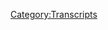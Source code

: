 {{DEFAULTSORT:
    #_TRANSCRIPT_0062S:TWTWYTT Special
}}{{Transcript
    | title         = [[TWTWYTT Special]]
    | caption       = [https://knowledgefight.libsyn.com/knowledge-fight-twtwytt-special Listen to this episode on Libsyn]
    | episodeNumber = [[TWTWYTT Special|S004]]
    | length        = 01:43:32
}}

{{MessageBox
    | header     = Warning: Bot Generated Content
    | text       = This transcript was automatically generated by transcription software and likely contains many mistakes and misattributions. Please check the audio for definitive quotes, attribution, and context.
    | image      = N3yvass4myg91.webp
    | imagewidth = 50px
    | id         = warning
}}

{{TranscriptBlock
    | name      = Unknown Speaker
    | timestamp = 00:00:00.000
    | text      = I'm a policy wonk.
}}

{{TranscriptBlock
    | name      = Unknown Speaker
    | timestamp = 00:00:01.300
    | text      = Hey everybody, how's it going? Dan here.
}}

{{TranscriptBlock
    | name      = Unknown Speaker
    | timestamp = 00:00:03.299
    | text      = Welcome back to the show.
}}

{{TranscriptBlock
    | name      = Unknown Speaker
    | timestamp = 00:00:05.099
    | text      = Got a little special episode here for you.
}}

{{TranscriptBlock
    | name      = Unknown Speaker
    | timestamp = 00:00:09.300
    | text      = We had a little bit of a scheduling difficulty.
}}

{{TranscriptBlock
    | name      = Unknown Speaker
    | timestamp = 00:00:12.300
    | text      = I had to, in the middle of this week, had to go get my stitches taken out
}}

{{TranscriptBlock
    | name      = Unknown Speaker
    | timestamp = 00:00:16.100
    | text      = from my minor surgery that I had recently.
}}

{{TranscriptBlock
    | name      = Unknown Speaker
    | timestamp = 00:00:19.300
    | text      = And so, you know, with work schedules and what have you,
}}

{{TranscriptBlock
    | name      = Unknown Speaker
    | timestamp = 00:00:22.199
    | text      = me and Jordan didn't have time to get together.
}}

{{TranscriptBlock
    | name      = Unknown Speaker
    | timestamp = 00:00:24.000
    | text      = But I wanted to get something out for you here on this Wednesday to enjoy.
}}

{{TranscriptBlock
    | name      = Unknown Speaker
    | timestamp = 00:00:28.199
    | text      = And it seemed to me like perhaps a great opportunity
}}

{{TranscriptBlock
    | name      = Unknown Speaker
    | timestamp = 00:00:31.500
    | text      = to make a little bit of an announcement about business.
}}

{{TranscriptBlock
    | name      = Unknown Speaker
    | timestamp = 00:00:35.500
    | text      = As you know, a lot of you have donated to the show
}}

{{TranscriptBlock
    | name      = Unknown Speaker
    | timestamp = 00:00:38.500
    | text      = and I really appreciate it.
}}

{{TranscriptBlock
    | name      = Unknown Speaker
    | timestamp = 00:00:39.500
    | text      = All y'all policy wonks out there.
}}

{{TranscriptBlock
    | name      = Unknown Speaker
    | timestamp = 00:00:41.500
    | text      = And I want to try and sweeten the pot a little bit
}}

{{TranscriptBlock
    | name      = Unknown Speaker
    | timestamp = 00:00:45.000
    | text      = in terms of what you get if you donate.
}}

{{TranscriptBlock
    | name      = Unknown Speaker
    | timestamp = 00:00:47.500
    | text      = I'm not really great at merch.
}}

{{TranscriptBlock
    | name      = Unknown Speaker
    | timestamp = 00:00:49.500
    | text      = I'm not great at making buttons or bumper stickers
}}

{{TranscriptBlock
    | name      = Unknown Speaker
    | timestamp = 00:00:52.799
    | text      = or as we apparently now have to make based on a Twitter poll I put up,
}}

{{TranscriptBlock
    | name      = Unknown Speaker
    | timestamp = 00:00:57.000
    | text      = a Knowledge Fight COD piece, which may be in the works.
}}

{{TranscriptBlock
    | name      = Unknown Speaker
    | timestamp = 00:01:01.000
    | text      = I'm not great at that stuff.
}}

{{TranscriptBlock
    | name      = Unknown Speaker
    | timestamp = 00:01:02.700
    | text      = But I do like creating content for you and making shows.
}}

{{TranscriptBlock
    | name      = Unknown Speaker
    | timestamp = 00:01:07.200
    | text      = And so one of the things that we're going to be doing now
}}

{{TranscriptBlock
    | name      = Unknown Speaker
    | timestamp = 00:01:09.700
    | text      = is if you are a policy wonk, if you donate to the show
}}

{{TranscriptBlock
    | name      = Unknown Speaker
    | timestamp = 00:01:13.700
    | text      = over $2 a month, you will be granted access
}}

{{TranscriptBlock
    | name      = Unknown Speaker
    | timestamp = 00:01:17.700
    | text      = to a password-protected page on knowledgefight.com
}}

{{TranscriptBlock
    | name      = Unknown Speaker
    | timestamp = 00:01:24.200
    | text      = that will contain all sorts of goodies.
}}

{{TranscriptBlock
    | name      = Unknown Speaker
    | timestamp = 00:01:27.200
    | text      = And by goodies, I mean it will be the exclusive place
}}

{{TranscriptBlock
    | name      = Unknown Speaker
    | timestamp = 00:01:30.000
    | text      = where you can find new episodes of me and Marty DeRosa's show,
}}

{{TranscriptBlock
    | name      = Unknown Speaker
    | timestamp = 00:01:34.700
    | text      = That's What They Want You To Think,
}}

{{TranscriptBlock
    | name      = Unknown Speaker
    | timestamp = 00:01:36.700
    | text      = a conspiracy theory exploration show.
}}

{{TranscriptBlock
    | name      = Unknown Speaker
    | timestamp = 00:01:40.200
    | text      = I guess would be the best way to put that.
}}

{{TranscriptBlock
    | name      = Unknown Speaker
    | timestamp = 00:01:42.000
    | text      = I don't know. It's kind of dumb.
}}

{{TranscriptBlock
    | name      = Unknown Speaker
    | timestamp = 00:01:43.500
    | text      = But it's a lot of fun. People seem to enjoy that.
}}

{{TranscriptBlock
    | name      = Unknown Speaker
    | timestamp = 00:01:46.500
    | text      = Also, I will be doing a paranormal investigation show
}}

{{TranscriptBlock
    | name      = Unknown Speaker
    | timestamp = 00:01:51.000
    | text      = that I started up and then abandoned about a year and a half ago or so.
}}

{{TranscriptBlock
    | name      = Unknown Speaker
    | timestamp = 00:01:55.500
    | text      = I put out one episode about Atlantis
}}

{{TranscriptBlock
    | name      = Unknown Speaker
    | timestamp = 00:01:57.500
    | text      = and then just stopped because it was too much work.
}}

{{TranscriptBlock
    | name      = Unknown Speaker
    | timestamp = 00:02:00.000
    | text      = But I'm going to pick that up and it will be behind this paywall.
}}

{{TranscriptBlock
    | name      = Unknown Speaker
    | timestamp = 00:02:04.000
    | text      = So if you guys would like to be granted access to that stuff,
}}

{{TranscriptBlock
    | name      = Unknown Speaker
    | timestamp = 00:02:10.000
    | text      = I am putting together the actual page on the website right now
}}

{{TranscriptBlock
    | name      = Unknown Speaker
    | timestamp = 00:02:14.000
    | text      = and we'll give everyone an update when there will actually be new episodes
}}

{{TranscriptBlock
    | name      = Unknown Speaker
    | timestamp = 00:02:19.000
    | text      = and new content up on there.
}}

{{TranscriptBlock
    | name      = Unknown Speaker
    | timestamp = 00:02:21.000
    | text      = But for now, I feel like we have a lot of new listeners.
}}

{{TranscriptBlock
    | name      = Unknown Speaker
    | timestamp = 00:02:24.000
    | text      = There's a lot of people who are coming around
}}

{{TranscriptBlock
    | name      = Unknown Speaker
    | timestamp = 00:02:26.000
    | text      = who maybe weren't around back when That's What They Want You To Think existed.
}}

{{TranscriptBlock
    | name      = Unknown Speaker
    | timestamp = 00:02:29.000
    | text      = And so I felt, hey, maybe we should take this opportunity
}}

{{TranscriptBlock
    | name      = Unknown Speaker
    | timestamp = 00:02:33.000
    | text      = for you to get a little taste of what that show is
}}

{{TranscriptBlock
    | name      = Unknown Speaker
    | timestamp = 00:02:36.000
    | text      = because it's a little different than just listening to Alex Jones a bunch.
}}

{{TranscriptBlock
    | name      = Unknown Speaker
    | timestamp = 00:02:40.000
    | text      = Certainly different than that.
}}

{{TranscriptBlock
    | name      = Unknown Speaker
    | timestamp = 00:02:42.000
    | text      = So here, I would like to present to you to enjoy a little teaser, a little sample.
}}

{{TranscriptBlock
    | name      = Unknown Speaker
    | timestamp = 00:02:47.000
    | text      = This is an episode of That's What They Want You To Think
}}

{{TranscriptBlock
    | name      = Unknown Speaker
    | timestamp = 00:02:50.000
    | text      = that me and Marty DeRosa recorded perhaps maybe two years ago,
}}

{{TranscriptBlock
    | name      = Unknown Speaker
    | timestamp = 00:02:56.000
    | text      = a year and a half ago.
}}

{{TranscriptBlock
    | name      = Unknown Speaker
    | timestamp = 00:02:57.000
    | text      = This is an episode that we did about the Salem Witch Trials.
}}

{{TranscriptBlock
    | name      = Unknown Speaker
    | timestamp = 00:03:01.000
    | text      = And I don't remember anything about it.
}}

{{TranscriptBlock
    | name      = Unknown Speaker
    | timestamp = 00:03:04.000
    | text      = But I'm going to guess that we got to the bottom of it.
}}

{{TranscriptBlock
    | name      = Unknown Speaker
    | timestamp = 00:03:07.000
    | text      = I predict that we didn't get sidetracked talking about fucking at all.
}}

{{TranscriptBlock
    | name      = Unknown Speaker
    | timestamp = 00:03:12.000
    | text      = Who knows?
}}

{{TranscriptBlock
    | name      = Unknown Speaker
    | timestamp = 00:03:13.000
    | text      = Anyway, I hope you all enjoy.
}}

{{TranscriptBlock
    | name      = Unknown Speaker
    | timestamp = 00:03:15.000
    | text      = And like I said, if you'd like to donate, please do so.
}}

{{TranscriptBlock
    | name      = Unknown Speaker
    | timestamp = 00:03:19.000
    | text      = Go to KnowledgeFight.com.
}}

{{TranscriptBlock
    | name      = Unknown Speaker
    | timestamp = 00:03:20.000
    | text      = Click the Support the Show button.
}}

{{TranscriptBlock
    | name      = Unknown Speaker
    | timestamp = 00:03:22.000
    | text      = And like I said, I will send out passwords for the page on KnowledgeFight.com
}}

{{TranscriptBlock
    | name      = Unknown Speaker
    | timestamp = 00:03:28.000
    | text      = in the near future.
}}

{{TranscriptBlock
    | name      = Unknown Speaker
    | timestamp = 00:03:30.000
    | text      = Thank you all, and we'll be back with a regular Knowledge Fight episode very shortly.
}}

{{TranscriptBlock
    | name      = Unknown Speaker
    | timestamp = 00:03:35.000
    | text      = I'm a policy wonk.
}}

{{TranscriptBlock
    | name      = Unknown Speaker
    | timestamp = 00:03:36.000
    | text      = All I do is smash heads, bro.
}}

{{TranscriptBlock
    | name      = Unknown Speaker
    | timestamp = 00:03:50.000
    | text      = Hey, everybody.
}}

{{TranscriptBlock
    | name      = Unknown Speaker
    | timestamp = 00:03:51.000
    | text      = Hello, welcome back to Freezing Point.
}}

{{TranscriptBlock
    | name      = Unknown Speaker
    | timestamp = 00:03:52.000
    | text      = I'm Dan Friesen alongside me, my man, my main man, my conspiracy theory bro,
}}

{{TranscriptBlock
    | name      = Unknown Speaker
    | timestamp = 00:03:58.000
    | text      = my minister of truth.
}}

{{TranscriptBlock
    | name      = Unknown Speaker
    | timestamp = 00:04:01.000
    | text      = Ladies and gentlemen, Marty DeRosa.
}}

{{TranscriptBlock
    | name      = Unknown Speaker
    | timestamp = 00:04:03.000
    | text      = I am the main man with the conspiracy theory plan.
}}

{{TranscriptBlock
    | name      = Unknown Speaker
    | timestamp = 00:04:06.000
    | text      = Yes.
}}

{{TranscriptBlock
    | name      = Unknown Speaker
    | timestamp = 00:04:07.000
    | text      = I am what's else?
}}

{{TranscriptBlock
    | name      = Unknown Speaker
    | timestamp = 00:04:10.000
    | text      = What's else?
}}

{{TranscriptBlock
    | name      = Unknown Speaker
    | timestamp = 00:04:11.000
    | text      = I feel like minister of truth is strong.
}}

{{TranscriptBlock
    | name      = Unknown Speaker
    | timestamp = 00:04:12.000
    | text      = Minister of truth sounds like there was someone in public enemy who was the minister of truth.
}}

{{TranscriptBlock
    | name      = Unknown Speaker
    | timestamp = 00:04:16.000
    | text      = Yeah, probably Professor Griff.
}}

{{TranscriptBlock
    | name      = Unknown Speaker
    | timestamp = 00:04:17.000
    | text      = Professor Griff, Sister Solja.
}}

{{TranscriptBlock
    | name      = Unknown Speaker
    | timestamp = 00:04:20.000
    | text      = Yeah, one of them.
}}

{{TranscriptBlock
    | name      = Unknown Speaker
    | timestamp = 00:04:21.000
    | text      = Yeah, but the minister of truth.
}}

{{TranscriptBlock
    | name      = Unknown Speaker
    | timestamp = 00:04:23.000
    | text      = Very forward-minded making a woman the minister of truth.
}}

{{TranscriptBlock
    | name      = Unknown Speaker
    | timestamp = 00:04:26.000
    | text      = I feel like also if I was going to have R-Truth, the pro wrestler R-Truth officiate my wedding,
}}

{{TranscriptBlock
    | name      = Unknown Speaker
    | timestamp = 00:04:34.000
    | text      = he also would be the minister of truth.
}}

{{TranscriptBlock
    | name      = Unknown Speaker
    | timestamp = 00:04:36.000
    | text      = Yeah, he would.
}}

{{TranscriptBlock
    | name      = Unknown Speaker
    | timestamp = 00:04:37.000
    | text      = That would be a great wedding.
}}

{{TranscriptBlock
    | name      = Unknown Speaker
    | timestamp = 00:04:38.000
    | text      = In Ring of Honor.
}}

{{TranscriptBlock
    | name      = Unknown Speaker
    | timestamp = 00:04:39.000
    | text      = The ring bearer would be an invisible child.
}}

{{TranscriptBlock
    | name      = Unknown Speaker
    | timestamp = 00:04:42.000
    | text      = Ooh.
}}

{{TranscriptBlock
    | name      = Unknown Speaker
    | timestamp = 00:04:43.000
    | text      = In Ring of Honor, which Cole Cabana famously wrestles for.
}}

{{TranscriptBlock
    | name      = Unknown Speaker
    | timestamp = 00:04:48.000
    | text      = Yes, you're a VIP.
}}

{{TranscriptBlock
    | name      = Unknown Speaker
    | timestamp = 00:04:51.000
    | text      = Lifelong VIP anyway.
}}

{{TranscriptBlock
    | name      = Unknown Speaker
    | timestamp = 00:04:53.000
    | text      = But one of the heel factions is managed by Truth Martini, who is a...
}}

{{TranscriptBlock
    | name      = Unknown Speaker
    | timestamp = 00:05:00.000
    | text      = You've got to get him on the show, Dan.
}}

{{TranscriptBlock
    | name      = Unknown Speaker
    | timestamp = 00:05:02.000
    | text      = Done.
}}

{{TranscriptBlock
    | name      = Unknown Speaker
    | timestamp = 00:05:03.000
    | text      = You've got to get him on the show.
}}

{{TranscriptBlock
    | name      = Unknown Speaker
    | timestamp = 00:05:05.000
    | text      = I don't like gin.
}}

{{TranscriptBlock
    | name      = Unknown Speaker
    | timestamp = 00:05:06.000
    | text      = Gin?
}}

{{TranscriptBlock
    | name      = Unknown Speaker
    | timestamp = 00:05:07.000
    | text      = Gin is a Martini joke.
}}

{{TranscriptBlock
    | name      = Unknown Speaker
    | timestamp = 00:05:08.000
    | text      = Oh, Truth Martini, okay.
}}

{{TranscriptBlock
    | name      = Unknown Speaker
    | timestamp = 00:05:09.000
    | text      = Anyway, well, we'll absolutely...
}}

{{TranscriptBlock
    | name      = Unknown Speaker
    | timestamp = 00:05:11.000
    | text      = Boy, oh, boy.
}}

{{TranscriptBlock
    | name      = Unknown Speaker
    | timestamp = 00:05:12.000
    | text      = Do you want to just stop the podcast right now?
}}

{{TranscriptBlock
    | name      = Unknown Speaker
    | timestamp = 00:05:13.000
    | text      = Here's the problem.
}}

{{TranscriptBlock
    | name      = Unknown Speaker
    | timestamp = 00:05:14.000
    | text      = We're recording this in the middle of the day.
}}

{{TranscriptBlock
    | name      = Unknown Speaker
    | timestamp = 00:05:15.000
    | text      = Yes.
}}

{{TranscriptBlock
    | name      = Unknown Speaker
    | timestamp = 00:05:16.000
    | text      = It's really hot out.
}}

{{TranscriptBlock
    | name      = Unknown Speaker
    | timestamp = 00:05:17.000
    | text      = I am fresh off a brunch with no booze.
}}

{{TranscriptBlock
    | name      = Unknown Speaker
    | timestamp = 00:05:19.000
    | text      = I'm feeling amazing.
}}

{{TranscriptBlock
    | name      = Unknown Speaker
    | timestamp = 00:05:20.000
    | text      = What?
}}

{{TranscriptBlock
    | name      = Unknown Speaker
    | timestamp = 00:05:21.000
    | text      = You got a sober brunch?
}}

{{TranscriptBlock
    | name      = Unknown Speaker
    | timestamp = 00:05:22.000
    | text      = Yes, I did.
}}

{{TranscriptBlock
    | name      = Unknown Speaker
    | timestamp = 00:05:23.000
    | text      = You did.
}}

{{TranscriptBlock
    | name      = Unknown Speaker
    | timestamp = 00:05:24.000
    | text      = That put me in a weird mood because I'm like this guy that I've known for six, seven years.
}}

{{TranscriptBlock
    | name      = Unknown Speaker
    | timestamp = 00:05:28.000
    | text      = Maybe he's been racist all along.
}}

{{TranscriptBlock
    | name      = Unknown Speaker
    | timestamp = 00:05:30.000
    | text      = Hey, whoa.
}}

{{TranscriptBlock
    | name      = Unknown Speaker
    | timestamp = 00:05:31.000
    | text      = Yelling at black bus drivers.
}}

{{TranscriptBlock
    | name      = Unknown Speaker
    | timestamp = 00:05:32.000
    | text      = He just happened to be black and I just happened to be white.
}}

{{TranscriptBlock
    | name      = Unknown Speaker
    | timestamp = 00:05:34.000
    | text      = It was a door issue.
}}

{{TranscriptBlock
    | name      = Unknown Speaker
    | timestamp = 00:05:35.000
    | text      = It was not a race issue.
}}

{{TranscriptBlock
    | name      = Unknown Speaker
    | timestamp = 00:05:36.000
    | text      = But anyway, Truth Martini, his faction is called the House of Truth.
}}

{{TranscriptBlock
    | name      = Unknown Speaker
    | timestamp = 00:05:41.000
    | text      = Yeah.
}}

{{TranscriptBlock
    | name      = Unknown Speaker
    | timestamp = 00:05:42.000
    | text      = And he has a book called the Book of Truth.
}}

{{TranscriptBlock
    | name      = Unknown Speaker
    | timestamp = 00:05:43.000
    | text      = Anytime you use truth, it becomes like you're lying.
}}

{{TranscriptBlock
    | name      = Unknown Speaker
    | timestamp = 00:05:47.000
    | text      = You know, automatically, whenever you put the word truth...
}}

{{TranscriptBlock
    | name      = Unknown Speaker
    | timestamp = 00:05:50.000
    | text      = Without protest or claim to know the truth too much.
}}

{{TranscriptBlock
    | name      = Unknown Speaker
    | timestamp = 00:05:53.000
    | text      = Someone doth.
}}

{{TranscriptBlock
    | name      = Unknown Speaker
    | timestamp = 00:05:54.000
    | text      = Doth do.
}}

{{TranscriptBlock
    | name      = Unknown Speaker
    | timestamp = 00:05:55.000
    | text      = So anyway, guys, I want to say thank you to everybody who loves That's What They Want
}}

{{TranscriptBlock
    | name      = Unknown Speaker
    | timestamp = 00:05:59.120
    | text      = You To Think.
}}

{{TranscriptBlock
    | name      = Unknown Speaker
    | timestamp = 00:06:00.120
    | text      = I'm still getting Facebook messages and tweets about...
}}

{{TranscriptBlock
    | name      = Unknown Speaker
    | timestamp = 00:06:05.000
    | text      = Alyssa Lamb?
}}

{{TranscriptBlock
    | name      = Unknown Speaker
    | timestamp = 00:06:06.000
    | text      = Alyssa Lamb.
}}

{{TranscriptBlock
    | name      = Unknown Speaker
    | timestamp = 00:06:07.000
    | text      = Yeah.
}}

{{TranscriptBlock
    | name      = Unknown Speaker
    | timestamp = 00:06:08.000
    | text      = I'm still getting...
}}

{{TranscriptBlock
    | name      = Unknown Speaker
    | timestamp = 00:06:09.000
    | text      = You motherfuckers.
}}

{{TranscriptBlock
    | name      = Unknown Speaker
    | timestamp = 00:06:10.000
    | text      = I'll get a photo, like a text message.
}}

{{TranscriptBlock
    | name      = Unknown Speaker
    | timestamp = 00:06:11.000
    | text      = I'll get a photo of an elevator and going, well, I don't want to go on this because of
}}

{{TranscriptBlock
    | name      = Unknown Speaker
    | timestamp = 00:06:14.199
    | text      = you and fucking Dan.
}}

{{TranscriptBlock
    | name      = Unknown Speaker
    | timestamp = 00:06:15.199
    | text      = I'm like...
}}

{{TranscriptBlock
    | name      = Unknown Speaker
    | timestamp = 00:06:16.199
    | text      = You've made me fear normal things.
}}

{{TranscriptBlock
    | name      = Unknown Speaker
    | timestamp = 00:06:17.199
    | text      = We did our job.
}}

{{TranscriptBlock
    | name      = Unknown Speaker
    | timestamp = 00:06:18.199
    | text      = We took a picture of a woman cut in half in the park, and they're like, ugh, you guys.
}}

{{TranscriptBlock
    | name      = Unknown Speaker
    | timestamp = 00:06:21.199
    | text      = I'm like, what?
}}

{{TranscriptBlock
    | name      = Unknown Speaker
    | timestamp = 00:06:22.199
    | text      = I'm just kidding.
}}

{{TranscriptBlock
    | name      = Unknown Speaker
    | timestamp = 00:06:23.199
    | text      = I'm kidding.
}}

{{TranscriptBlock
    | name      = Unknown Speaker
    | timestamp = 00:06:24.199
    | text      = It's a black doll, yeah.
}}

{{TranscriptBlock
    | name      = Unknown Speaker
    | timestamp = 00:06:25.199
    | text      = For all of the podcasts I've done, we're like in the 320s or so now episodes, nothing has
}}

{{TranscriptBlock
    | name      = Unknown Speaker
    | timestamp = 00:06:30.600
    | text      = really rung people's bell quite like you and me talking about weird shit.
}}

{{TranscriptBlock
    | name      = Unknown Speaker
    | timestamp = 00:06:35.439
    | text      = I think.
}}

{{TranscriptBlock
    | name      = Unknown Speaker
    | timestamp = 00:06:36.439
    | text      = So thanks to everybody.
}}

{{TranscriptBlock
    | name      = Unknown Speaker
    | timestamp = 00:06:38.199
    | text      = Yeah.
}}

{{TranscriptBlock
    | name      = Unknown Speaker
    | timestamp = 00:06:39.199
    | text      = And it's like I always say with these, if you're sitting behind the desk at work right
}}

{{TranscriptBlock
    | name      = Unknown Speaker
    | timestamp = 00:06:43.540
    | text      = now or something like that, maybe this isn't...
}}

{{TranscriptBlock
    | name      = Unknown Speaker
    | timestamp = 00:06:45.300
    | text      = Maybe you go listen to another episode of Freezin' Point.
}}

{{TranscriptBlock
    | name      = Unknown Speaker
    | timestamp = 00:06:48.319
    | text      = Sure.
}}

{{TranscriptBlock
    | name      = Unknown Speaker
    | timestamp = 00:06:49.319
    | text      = Plenty of those available.
}}

{{TranscriptBlock
    | name      = Unknown Speaker
    | timestamp = 00:06:50.319
    | text      = Plenty of those available.
}}

{{TranscriptBlock
    | name      = Unknown Speaker
    | timestamp = 00:06:51.319
    | text      = Maybe you get a little sweet tooth for wrestling, pop over to Marty and Sarah Love Wrestling.
}}

{{TranscriptBlock
    | name      = Unknown Speaker
    | timestamp = 00:06:54.800
    | text      = Sure.
}}

{{TranscriptBlock
    | name      = Unknown Speaker
    | timestamp = 00:06:55.800
    | text      = You can get that on Sirius XM.
}}

{{TranscriptBlock
    | name      = Unknown Speaker
    | timestamp = 00:06:57.680
    | text      = Not yet.
}}

{{TranscriptBlock
    | name      = Unknown Speaker
    | timestamp = 00:06:58.680
    | text      = Oh, that was just playing on his thing.
}}

{{TranscriptBlock
    | name      = Unknown Speaker
    | timestamp = 00:06:59.680
    | text      = Oh, okay.
}}

{{TranscriptBlock
    | name      = Unknown Speaker
    | timestamp = 00:07:00.680
    | text      = I saw that picture on Twitter.
}}

{{TranscriptBlock
    | name      = Unknown Speaker
    | timestamp = 00:07:01.680
    | text      = Yeah, I took a picture of it.
}}

{{TranscriptBlock
    | name      = Unknown Speaker
    | timestamp = 00:07:03.199
    | text      = Or maybe you like music.
}}

{{TranscriptBlock
    | name      = Unknown Speaker
    | timestamp = 00:07:05.519
    | text      = Make yourself a jam sandwich.
}}

{{TranscriptBlock
    | name      = Unknown Speaker
    | timestamp = 00:07:06.720
    | text      = Sure.
}}

{{TranscriptBlock
    | name      = Unknown Speaker
    | timestamp = 00:07:07.720
    | text      = All of these are options for your day.
}}

{{TranscriptBlock
    | name      = Unknown Speaker
    | timestamp = 00:07:09.639
    | text      = But with this one, this is when that sun needs to be down.
}}

{{TranscriptBlock
    | name      = Unknown Speaker
    | timestamp = 00:07:14.680
    | text      = The moon has come up.
}}

{{TranscriptBlock
    | name      = Unknown Speaker
    | timestamp = 00:07:16.319
    | text      = You're maybe a little high.
}}

{{TranscriptBlock
    | name      = Unknown Speaker
    | timestamp = 00:07:17.720
    | text      = Yep.
}}

{{TranscriptBlock
    | name      = Unknown Speaker
    | timestamp = 00:07:18.720
    | text      = You're in bed maybe.
}}

{{TranscriptBlock
    | name      = Unknown Speaker
    | timestamp = 00:07:19.720
    | text      = I don't recommend listening to this drunk.
}}

{{TranscriptBlock
    | name      = Unknown Speaker
    | timestamp = 00:07:21.920
    | text      = Here's what I say.
}}

{{TranscriptBlock
    | name      = Unknown Speaker
    | timestamp = 00:07:22.920
    | text      = High is way better.
}}

{{TranscriptBlock
    | name      = Unknown Speaker
    | timestamp = 00:07:23.920
    | text      = Here's what I say.
}}

{{TranscriptBlock
    | name      = Unknown Speaker
    | timestamp = 00:07:24.920
    | text      = You've had a long day at work.
}}

{{TranscriptBlock
    | name      = Unknown Speaker
    | timestamp = 00:07:26.920
    | text      = Okay.
}}

{{TranscriptBlock
    | name      = Unknown Speaker
    | timestamp = 00:07:27.920
    | text      = And in my scenario, this is kind of a hot babe.
}}

{{TranscriptBlock
    | name      = Unknown Speaker
    | timestamp = 00:07:29.680
    | text      = What's this hot babe doing as a job?
}}

{{TranscriptBlock
    | name      = Unknown Speaker
    | timestamp = 00:07:31.519
    | text      = Is she like in administration?
}}

{{TranscriptBlock
    | name      = Unknown Speaker
    | timestamp = 00:07:32.519
    | text      = So like at an office or something like that?
}}

{{TranscriptBlock
    | name      = Unknown Speaker
    | timestamp = 00:07:34.120
    | text      = She's a nurse.
}}

{{TranscriptBlock
    | name      = Unknown Speaker
    | timestamp = 00:07:35.120
    | text      = Oh shit.
}}

{{TranscriptBlock
    | name      = Unknown Speaker
    | timestamp = 00:07:36.120
    | text      = Okay.
}}

{{TranscriptBlock
    | name      = Unknown Speaker
    | timestamp = 00:07:37.120
    | text      = She's a nurse.
}}

{{TranscriptBlock
    | name      = Unknown Speaker
    | timestamp = 00:07:38.120
    | text      = She's very codependent.
}}

{{TranscriptBlock
    | name      = Unknown Speaker
    | timestamp = 00:07:39.120
    | text      = She's had a long day.
}}

{{TranscriptBlock
    | name      = Unknown Speaker
    | timestamp = 00:07:40.120
    | text      = Emotionally drained from dealing with the issues of other people.
}}

{{TranscriptBlock
    | name      = Unknown Speaker
    | timestamp = 00:07:42.639
    | text      = Yeah.
}}

{{TranscriptBlock
    | name      = Unknown Speaker
    | timestamp = 00:07:43.639
    | text      = She works three on four off.
}}

{{TranscriptBlock
    | name      = Unknown Speaker
    | timestamp = 00:07:44.639
    | text      = She's had her third day.
}}

{{TranscriptBlock
    | name      = Unknown Speaker
    | timestamp = 00:07:45.639
    | text      = She is exhausted.
}}

{{TranscriptBlock
    | name      = Unknown Speaker
    | timestamp = 00:07:46.639
    | text      = Oh my God.
}}

{{TranscriptBlock
    | name      = Unknown Speaker
    | timestamp = 00:07:47.639
    | text      = She is home.
}}

{{TranscriptBlock
    | name      = Unknown Speaker
    | timestamp = 00:07:48.639
    | text      = But she has four days off now.
}}

{{TranscriptBlock
    | name      = Unknown Speaker
    | timestamp = 00:07:50.040
    | text      = Four days off.
}}

{{TranscriptBlock
    | name      = Unknown Speaker
    | timestamp = 00:07:51.040
    | text      = That's a long haul.
}}

{{TranscriptBlock
    | name      = Unknown Speaker
    | timestamp = 00:07:52.199
    | text      = Four days off.
}}

{{TranscriptBlock
    | name      = Unknown Speaker
    | timestamp = 00:07:54.120
    | text      = She lit some candles in the bathroom and smoked a little J.
}}

{{TranscriptBlock
    | name      = Unknown Speaker
    | timestamp = 00:07:58.360
    | text      = A little free tree.
}}

{{TranscriptBlock
    | name      = Unknown Speaker
    | timestamp = 00:07:59.680
    | text      = Yeah.
}}

{{TranscriptBlock
    | name      = Unknown Speaker
    | timestamp = 00:08:00.680
    | text      = A little free tree.
}}

{{TranscriptBlock
    | name      = Unknown Speaker
    | timestamp = 00:08:02.000
    | text      = Burning that herb.
}}

{{TranscriptBlock
    | name      = Unknown Speaker
    | timestamp = 00:08:03.120
    | text      = And then she's ready.
}}

{{TranscriptBlock
    | name      = Unknown Speaker
    | timestamp = 00:08:04.120
    | text      = She drew a bath.
}}

{{TranscriptBlock
    | name      = Unknown Speaker
    | timestamp = 00:08:06.120
    | text      = Let me ask you this.
}}

{{TranscriptBlock
    | name      = Unknown Speaker
    | timestamp = 00:08:07.120
    | text      = Yeah.
}}

{{TranscriptBlock
    | name      = Unknown Speaker
    | timestamp = 00:08:08.120
    | text      = Bath expert Dan Friesen checking in.
}}

{{TranscriptBlock
    | name      = Unknown Speaker
    | timestamp = 00:08:09.120
    | text      = We got a call.
}}

{{TranscriptBlock
    | name      = Unknown Speaker
    | timestamp = 00:08:10.120
    | text      = We got a call.
}}

{{TranscriptBlock
    | name      = Unknown Speaker
    | timestamp = 00:08:11.120
    | text      = We got a call.
}}

{{TranscriptBlock
    | name      = Unknown Speaker
    | timestamp = 00:08:12.120
    | text      = Bath expert Dan Friesen from Chicago.
}}

{{TranscriptBlock
    | name      = Unknown Speaker
    | timestamp = 00:08:13.120
    | text      = You sell my ice get wine.
}}

{{TranscriptBlock
    | name      = Unknown Speaker
    | timestamp = 00:08:14.120
    | text      = Bath talk.
}}

{{TranscriptBlock
    | name      = Unknown Speaker
    | timestamp = 00:08:15.120
    | text      = So I'm just asking.
}}

{{TranscriptBlock
    | name      = Unknown Speaker
    | timestamp = 00:08:16.120
    | text      = Yeah.
}}

{{TranscriptBlock
    | name      = Unknown Speaker
    | timestamp = 00:08:17.120
    | text      = Salts, bath bomb, or bubbles in this young lady scenario?
}}

{{TranscriptBlock
    | name      = Unknown Speaker
    | timestamp = 00:08:23.000
    | text      = She's got, what are the, not salts, what are the other ones?
}}

{{TranscriptBlock
    | name      = Unknown Speaker
    | timestamp = 00:08:27.160
    | text      = Bath bomb?
}}

{{TranscriptBlock
    | name      = Unknown Speaker
    | timestamp = 00:08:28.160
    | text      = Bath bomb.
}}

{{TranscriptBlock
    | name      = Unknown Speaker
    | timestamp = 00:08:29.160
    | text      = Oh yeah.
}}

{{TranscriptBlock
    | name      = Unknown Speaker
    | timestamp = 00:08:30.160
    | text      = She's got a bath bomb.
}}

{{TranscriptBlock
    | name      = Unknown Speaker
    | timestamp = 00:08:31.160
    | text      = Okay.
}}

{{TranscriptBlock
    | name      = Unknown Speaker
    | timestamp = 00:08:32.159
    | text      = Yeah.
}}

{{TranscriptBlock
    | name      = Unknown Speaker
    | timestamp = 00:08:33.159
    | text      = It's a good choice.
}}

{{TranscriptBlock
    | name      = Unknown Speaker
    | timestamp = 00:08:34.159
    | text      = Yeah.
}}

{{TranscriptBlock
    | name      = Unknown Speaker
    | timestamp = 00:08:35.159
    | text      = She's got a bath bomb.
}}

{{TranscriptBlock
    | name      = Unknown Speaker
    | timestamp = 00:08:36.159
    | text      = Maybe a pillow that goes on the back of the bath.
}}

{{TranscriptBlock
    | name      = Unknown Speaker
    | timestamp = 00:08:37.159
    | text      = You know what she did?
}}

{{TranscriptBlock
    | name      = Unknown Speaker
    | timestamp = 00:08:38.159
    | text      = Because all the other nurses are like, you got to get this.
}}

{{TranscriptBlock
    | name      = Unknown Speaker
    | timestamp = 00:08:39.159
    | text      = She got this one thing you get on Amazon.
}}

{{TranscriptBlock
    | name      = Unknown Speaker
    | timestamp = 00:08:40.159
    | text      = It's got suction cups and you put it on the wall.
}}

{{TranscriptBlock
    | name      = Unknown Speaker
    | timestamp = 00:08:41.159
    | text      = Are you talking about a dildo?
}}

{{TranscriptBlock
    | name      = Unknown Speaker
    | timestamp = 00:08:42.159
    | text      = No.
}}

{{TranscriptBlock
    | name      = Unknown Speaker
    | timestamp = 00:08:43.159
    | text      = You could have been, to be fair.
}}

{{TranscriptBlock
    | name      = Unknown Speaker
    | timestamp = 00:08:45.840
    | text      = Suction cups that go on the bathroom wall?
}}

{{TranscriptBlock
    | name      = Unknown Speaker
    | timestamp = 00:08:47.720
    | text      = That's in her drawer on the side of her bed.
}}

{{TranscriptBlock
    | name      = Unknown Speaker
    | timestamp = 00:08:50.360
    | text      = That's for later.
}}

{{TranscriptBlock
    | name      = Unknown Speaker
    | timestamp = 00:08:51.360
    | text      = But so she's got all the accoutrements that make her a great bath.
}}

{{TranscriptBlock
    | name      = Unknown Speaker
    | timestamp = 00:08:54.919
    | text      = What are you talking about?
}}

{{TranscriptBlock
    | name      = Unknown Speaker
    | timestamp = 00:08:55.919
    | text      = The suction cups.
}}

{{TranscriptBlock
    | name      = Unknown Speaker
    | timestamp = 00:08:56.919
    | text      = Is that the pillow?
}}

{{TranscriptBlock
    | name      = Unknown Speaker
    | timestamp = 00:08:57.919
    | text      = To put the pillow on the wall so it doesn't slide down or anything.
}}

{{TranscriptBlock
    | name      = Unknown Speaker
    | timestamp = 00:08:59.919
    | text      = That's implied.
}}

{{TranscriptBlock
    | name      = Unknown Speaker
    | timestamp = 00:09:00.919
    | text      = Yeah.
}}

{{TranscriptBlock
    | name      = Unknown Speaker
    | timestamp = 00:09:01.919
    | text      = Oh, okay.
}}

{{TranscriptBlock
    | name      = Unknown Speaker
    | timestamp = 00:09:02.919
    | text      = Sorry.
}}

{{TranscriptBlock
    | name      = Unknown Speaker
    | timestamp = 00:09:03.919
    | text      = I didn't know.
}}

{{TranscriptBlock
    | name      = Unknown Speaker
    | timestamp = 00:09:04.919
    | text      = When I said pillow, I'm not talking about like a bed pillow.
}}

{{TranscriptBlock
    | name      = Unknown Speaker
    | timestamp = 00:09:05.919
    | text      = Sorry.
}}

{{TranscriptBlock
    | name      = Unknown Speaker
    | timestamp = 00:09:06.919
    | text      = I didn't know I was talking about it.
}}

{{TranscriptBlock
    | name      = Unknown Speaker
    | timestamp = 00:09:07.919
    | text      = Bath master.
}}

{{TranscriptBlock
    | name      = Unknown Speaker
    | timestamp = 00:09:08.919
    | text      = So she turns off the lights.
}}

{{TranscriptBlock
    | name      = Unknown Speaker
    | timestamp = 00:09:09.919
    | text      = Candles going.
}}

{{TranscriptBlock
    | name      = Unknown Speaker
    | timestamp = 00:09:10.919
    | text      = Candles.
}}

{{TranscriptBlock
    | name      = Unknown Speaker
    | timestamp = 00:09:11.919
    | text      = And then she hits.
}}

{{TranscriptBlock
    | name      = Unknown Speaker
    | timestamp = 00:09:12.919
    | text      = And here's what she did, because she's such a fan of this podcast.
}}

{{TranscriptBlock
    | name      = Unknown Speaker
    | timestamp = 00:09:15.480
    | text      = She skipped past the Sami Zayn theme song, the us dicking around.
}}

{{TranscriptBlock
    | name      = Unknown Speaker
    | timestamp = 00:09:19.399
    | text      = She got straight to.
}}

{{TranscriptBlock
    | name      = Unknown Speaker
    | timestamp = 00:09:20.399
    | text      = Straight into.
}}

{{TranscriptBlock
    | name      = Unknown Speaker
    | timestamp = 00:09:21.399
    | text      = That's what they want you to think.
}}

{{TranscriptBlock
    | name      = Unknown Speaker
    | timestamp = 00:09:22.399
    | text      = They don't want you to use your third eye to know what the truth is.
}}

{{TranscriptBlock
    | name      = Unknown Speaker
    | timestamp = 00:09:30.399
    | text      = If you don't know what we're talking about this week, maybe Dan put it in the description.
}}

{{TranscriptBlock
    | name      = Unknown Speaker
    | timestamp = 00:09:36.200
    | text      = I don't know.
}}

{{TranscriptBlock
    | name      = Unknown Speaker
    | timestamp = 00:09:37.759
    | text      = But it's something that's always been on my mind thinking, how the fuck did that happen?
}}

{{TranscriptBlock
    | name      = Unknown Speaker
    | timestamp = 00:09:42.720
    | text      = Is our society ready to crumble at such an early age in this country's life, life, life.
}}

{{TranscriptBlock
    | name      = Unknown Speaker
    | timestamp = 00:09:48.840
    | text      = Women are afraid of you.
}}

{{TranscriptBlock
    | name      = Unknown Speaker
    | timestamp = 00:09:51.200
    | text      = We're men.
}}

{{TranscriptBlock
    | name      = Unknown Speaker
    | timestamp = 00:09:52.200
    | text      = We can't handle your power, power, power.
}}

{{TranscriptBlock
    | name      = Unknown Speaker
    | timestamp = 00:09:55.840
    | text      = That's what they want you to think.
}}

{{TranscriptBlock
    | name      = Unknown Speaker
    | timestamp = 00:09:59.559
    | text      = I got to say, we nailed that.
}}

{{TranscriptBlock
    | name      = Unknown Speaker
    | timestamp = 00:10:04.360
    | text      = We nailed that music cue coming right home.
}}

{{TranscriptBlock
    | name      = Unknown Speaker
    | timestamp = 00:10:06.399
    | text      = I had a whole other line about periods, and I just can't imagine.
}}

{{TranscriptBlock
    | name      = Unknown Speaker
    | timestamp = 00:10:11.559
    | text      = And I thought about this too.
}}

{{TranscriptBlock
    | name      = Unknown Speaker
    | timestamp = 00:10:12.600
    | text      = This has been another.
}}

{{TranscriptBlock
    | name      = Unknown Speaker
    | timestamp = 00:10:13.759
    | text      = Speaking as a producer, I had to cut you off there.
}}

{{TranscriptBlock
    | name      = Unknown Speaker
    | timestamp = 00:10:15.679
    | text      = Sure.
}}

{{TranscriptBlock
    | name      = Unknown Speaker
    | timestamp = 00:10:16.679
    | text      = I understand.
}}

{{TranscriptBlock
    | name      = Unknown Speaker
    | timestamp = 00:10:17.679
    | text      = The song was spiraling.
}}

{{TranscriptBlock
    | name      = Unknown Speaker
    | timestamp = 00:10:18.679
    | text      = It was getting too self-indulgent.
}}

{{TranscriptBlock
    | name      = Unknown Speaker
    | timestamp = 00:10:19.679
    | text      = Some of the things I've wondered about.
}}

{{TranscriptBlock
    | name      = Unknown Speaker
    | timestamp = 00:10:20.679
    | text      = Sure.
}}

{{TranscriptBlock
    | name      = Unknown Speaker
    | timestamp = 00:10:21.679
    | text      = Like, I'll have these questions.
}}

{{TranscriptBlock
    | name      = Unknown Speaker
    | timestamp = 00:10:22.679
    | text      = I think we talked about it in the elevator last time about why specifically African slaves
}}

{{TranscriptBlock
    | name      = Unknown Speaker
    | timestamp = 00:10:27.679
    | text      = were picked.
}}

{{TranscriptBlock
    | name      = Unknown Speaker
    | timestamp = 00:10:28.679
    | text      = Uh-huh.
}}

{{TranscriptBlock
    | name      = Unknown Speaker
    | timestamp = 00:10:29.679
    | text      = Yeah, yeah, yeah.
}}

{{TranscriptBlock
    | name      = Unknown Speaker
    | timestamp = 00:10:30.679
    | text      = I get these questions sometimes in my head.
}}

{{TranscriptBlock
    | name      = Unknown Speaker
    | timestamp = 00:10:31.679
    | text      = Mm-hmm.
}}

{{TranscriptBlock
    | name      = Unknown Speaker
    | timestamp = 00:10:32.679
    | text      = In my head.
}}

{{TranscriptBlock
    | name      = Unknown Speaker
    | timestamp = 00:10:33.679
    | text      = Head.
}}

{{TranscriptBlock
    | name      = Unknown Speaker
    | timestamp = 00:10:34.679
    | text      = In my head.
}}

{{TranscriptBlock
    | name      = Unknown Speaker
    | timestamp = 00:10:35.679
    | text      = You have multiple heads.
}}

{{TranscriptBlock
    | name      = Unknown Speaker
    | timestamp = 00:10:36.679
    | text      = In my head.
}}

{{TranscriptBlock
    | name      = Unknown Speaker
    | timestamp = 00:10:37.679
    | text      = In my head.
}}

{{TranscriptBlock
    | name      = Unknown Speaker
    | timestamp = 00:10:38.679
    | text      = Oh, I hope everybody listens to all the Dan Friesen family podcasts.
}}

{{TranscriptBlock
    | name      = Unknown Speaker
    | timestamp = 00:10:40.840
    | text      = Sure.
}}

{{TranscriptBlock
    | name      = Unknown Speaker
    | timestamp = 00:10:41.840
    | text      = Yes.
}}

{{TranscriptBlock
    | name      = Unknown Speaker
    | timestamp = 00:10:42.840
    | text      = Uh, on Jam Sandwich.
}}

{{TranscriptBlock
    | name      = Unknown Speaker
    | timestamp = 00:10:43.840
    | text      = I'm the king of all media.
}}

{{TranscriptBlock
    | name      = Unknown Speaker
    | timestamp = 00:10:45.840
    | text      = On Jam Sandwich, where I famously posed nude.
}}

{{TranscriptBlock
    | name      = Unknown Speaker
    | timestamp = 00:10:49.000
    | text      = Yes.
}}

{{TranscriptBlock
    | name      = Unknown Speaker
    | timestamp = 00:10:50.000
    | text      = I took a tasteful nude in your Starbucks bathrobe.
}}

{{TranscriptBlock
    | name      = Unknown Speaker
    | timestamp = 00:10:52.120
    | text      = Which you could probably...
}}

{{TranscriptBlock
    | name      = Unknown Speaker
    | timestamp = 00:10:53.120
    | text      = Starbucks cooking robe or whatever.
}}

{{TranscriptBlock
    | name      = Unknown Speaker
    | timestamp = 00:10:54.120
    | text      = You could probably find that on manontop69.com.
}}

{{TranscriptBlock
    | name      = Unknown Speaker
    | timestamp = 00:10:56.559
    | text      = Well, you most definitely can find that on.
}}

{{TranscriptBlock
    | name      = Unknown Speaker
    | timestamp = 00:10:58.600
    | text      = That's gonna be one where someone's like, what the fuck?
}}

{{TranscriptBlock
    | name      = Unknown Speaker
    | timestamp = 00:11:00.039
    | text      = But they'll still see that and go, eh, I'm okay.
}}

{{TranscriptBlock
    | name      = Unknown Speaker
    | timestamp = 00:11:02.039
    | text      = Yeah.
}}

{{TranscriptBlock
    | name      = Unknown Speaker
    | timestamp = 00:11:03.039
    | text      = But, uh, what do you think...
}}

{{TranscriptBlock
    | name      = Unknown Speaker
    | timestamp = 00:11:05.559
    | text      = That episode actually should be out today.
}}

{{TranscriptBlock
    | name      = Unknown Speaker
    | timestamp = 00:11:07.360
    | text      = Sure.
}}

{{TranscriptBlock
    | name      = Unknown Speaker
    | timestamp = 00:11:08.360
    | text      = If you're listening to this and you want to hear Marty on Jam Sandwich, that episode should
}}

{{TranscriptBlock
    | name      = Unknown Speaker
    | timestamp = 00:11:12.360
    | text      = be out right now, actually.
}}

{{TranscriptBlock
    | name      = Unknown Speaker
    | timestamp = 00:11:13.440
    | text      = So go fucking listen to that.
}}

{{TranscriptBlock
    | name      = Unknown Speaker
    | timestamp = 00:11:14.759
    | text      = We had a good time.
}}

{{TranscriptBlock
    | name      = Unknown Speaker
    | timestamp = 00:11:15.759
    | text      = I might say a few things.
}}

{{TranscriptBlock
    | name      = Unknown Speaker
    | timestamp = 00:11:16.840
    | text      = One of the bands...
}}

{{TranscriptBlock
    | name      = Unknown Speaker
    | timestamp = 00:11:17.840
    | text      = In the microphone.
}}

{{TranscriptBlock
    | name      = Unknown Speaker
    | timestamp = 00:11:18.840
    | text      = One of the bands...
}}

{{TranscriptBlock
    | name      = Unknown Speaker
    | timestamp = 00:11:19.840
    | text      = One of the things we talked about...
}}

{{TranscriptBlock
    | name      = Unknown Speaker
    | timestamp = 00:11:20.840
    | text      = No, no.
}}

{{TranscriptBlock
    | name      = Unknown Speaker
    | timestamp = 00:11:21.840
    | text      = I don't think I'm...
}}

{{TranscriptBlock
    | name      = Unknown Speaker
    | timestamp = 00:11:22.840
    | text      = I don't think I'm speaking out of school here.
}}

{{TranscriptBlock
    | name      = Unknown Speaker
    | timestamp = 00:11:23.840
    | text      = I think I can say this.
}}

{{TranscriptBlock
    | name      = Unknown Speaker
    | timestamp = 00:11:24.840
    | text      = Fair.
}}

{{TranscriptBlock
    | name      = Unknown Speaker
    | timestamp = 00:11:25.840
    | text      = We talked about bands that we wish never existed.
}}

{{TranscriptBlock
    | name      = Unknown Speaker
    | timestamp = 00:11:26.840
    | text      = Yes.
}}

{{TranscriptBlock
    | name      = Unknown Speaker
    | timestamp = 00:11:27.840
    | text      = Yes.
}}

{{TranscriptBlock
    | name      = Unknown Speaker
    | timestamp = 00:11:28.840
    | text      = Like if we could stop a band.
}}

{{TranscriptBlock
    | name      = Unknown Speaker
    | timestamp = 00:11:29.840
    | text      = Limp Bizkit came up.
}}

{{TranscriptBlock
    | name      = Unknown Speaker
    | timestamp = 00:11:30.840
    | text      = I think I might go with Evanescence.
}}

{{TranscriptBlock
    | name      = Unknown Speaker
    | timestamp = 00:11:31.840
    | text      = Ooh, really?
}}

{{TranscriptBlock
    | name      = Unknown Speaker
    | timestamp = 00:11:32.840
    | text      = Yeah.
}}

{{TranscriptBlock
    | name      = Unknown Speaker
    | timestamp = 00:11:33.840
    | text      = I like Evanescence.
}}

{{TranscriptBlock
    | name      = Unknown Speaker
    | timestamp = 00:11:34.840
    | text      = Really?
}}

{{TranscriptBlock
    | name      = Unknown Speaker
    | timestamp = 00:11:35.840
    | text      = Yeah.
}}

{{TranscriptBlock
    | name      = Unknown Speaker
    | timestamp = 00:11:36.840
    | text      = I like goth rock.
}}

{{TranscriptBlock
    | name      = Unknown Speaker
    | timestamp = 00:11:37.840
    | text      = Yeah.
}}

{{TranscriptBlock
    | name      = Unknown Speaker
    | timestamp = 00:11:38.840
    | text      = Not sincerely.
}}

{{TranscriptBlock
    | name      = Unknown Speaker
    | timestamp = 00:11:39.840
    | text      = Someone posted one of their videos today on Facebook and I was like...
}}

{{TranscriptBlock
    | name      = Unknown Speaker
    | timestamp = 00:11:41.840
    | text      = Wake me up?
}}

{{TranscriptBlock
    | name      = Unknown Speaker
    | timestamp = 00:11:42.840
    | text      = Yeah.
}}

{{TranscriptBlock
    | name      = Unknown Speaker
    | timestamp = 00:11:43.840
    | text      = Yeah, yeah, yeah.
}}

{{TranscriptBlock
    | name      = Unknown Speaker
    | timestamp = 00:11:44.840
    | text      = Call me when you're sober?
}}

{{TranscriptBlock
    | name      = Unknown Speaker
    | timestamp = 00:11:45.840
    | text      = Wake me up before you go goth.
}}

{{TranscriptBlock
    | name      = Unknown Speaker
    | timestamp = 00:11:47.679
    | text      = Wake me up before you go goth.
}}

{{TranscriptBlock
    | name      = Unknown Speaker
    | timestamp = 00:11:49.559
    | text      = Before you go goth.
}}

{{TranscriptBlock
    | name      = Unknown Speaker
    | timestamp = 00:11:50.559
    | text      = You wear no black hair and eyeliner.
}}

{{TranscriptBlock
    | name      = Unknown Speaker
    | timestamp = 00:11:52.440
    | text      = So Amy Lee was very attractive, though.
}}

{{TranscriptBlock
    | name      = Unknown Speaker
    | timestamp = 00:11:54.360
    | text      = She was an attractive goth lady.
}}

{{TranscriptBlock
    | name      = Unknown Speaker
    | timestamp = 00:11:56.000
    | text      = She had a nice voice.
}}

{{TranscriptBlock
    | name      = Unknown Speaker
    | timestamp = 00:11:58.320
    | text      = I loved doing wake me up at karaoke.
}}

{{TranscriptBlock
    | name      = Unknown Speaker
    | timestamp = 00:12:00.200
    | text      = That was one of my big karaoke jams.
}}

{{TranscriptBlock
    | name      = Unknown Speaker
    | timestamp = 00:12:02.320
    | text      = I like also how you famously said on another podcast of yours that you hate when guys do...
}}

{{TranscriptBlock
    | name      = Unknown Speaker
    | timestamp = 00:12:09.799
    | text      = What song?
}}

{{TranscriptBlock
    | name      = Unknown Speaker
    | timestamp = 00:12:10.799
    | text      = A karaoke.
}}

{{TranscriptBlock
    | name      = Unknown Speaker
    | timestamp = 00:12:11.799
    | text      = It's a female song.
}}

{{TranscriptBlock
    | name      = Unknown Speaker
    | timestamp = 00:12:12.799
    | text      = Atlantis.
}}

{{TranscriptBlock
    | name      = Unknown Speaker
    | timestamp = 00:12:13.799
    | text      = Atlantis.
}}

{{TranscriptBlock
    | name      = Unknown Speaker
    | timestamp = 00:12:14.799
    | text      = Yeah.
}}

{{TranscriptBlock
    | name      = Unknown Speaker
    | timestamp = 00:12:15.799
    | text      = I was big on board with that.
}}

{{TranscriptBlock
    | name      = Unknown Speaker
    | timestamp = 00:12:16.799
    | text      = I fucking hate that when you're trying to co-opt...
}}

{{TranscriptBlock
    | name      = Unknown Speaker
    | timestamp = 00:12:17.799
    | text      = It's the same...
}}

{{TranscriptBlock
    | name      = Unknown Speaker
    | timestamp = 00:12:18.799
    | text      = I've seen some people post snarky things about like...
}}

{{TranscriptBlock
    | name      = Unknown Speaker
    | timestamp = 00:12:22.240
    | text      = The joke is you're unattractive so you pose slightly nude.
}}

{{TranscriptBlock
    | name      = Unknown Speaker
    | timestamp = 00:12:27.120
    | text      = Like big dudes always taking their...
}}

{{TranscriptBlock
    | name      = Unknown Speaker
    | timestamp = 00:12:28.120
    | text      = I'm proud of my body.
}}

{{TranscriptBlock
    | name      = Unknown Speaker
    | timestamp = 00:12:29.120
    | text      = I'm not talking about you.
}}

{{TranscriptBlock
    | name      = Unknown Speaker
    | timestamp = 00:12:30.120
    | text      = I'm proud of my body.
}}

{{TranscriptBlock
    | name      = Unknown Speaker
    | timestamp = 00:12:31.120
    | text      = Right.
}}

{{TranscriptBlock
    | name      = Unknown Speaker
    | timestamp = 00:12:32.120
    | text      = That's just you being gay as shit in my kitchen.
}}

{{TranscriptBlock
    | name      = Unknown Speaker
    | timestamp = 00:12:34.759
    | text      = Wow, damn.
}}

{{TranscriptBlock
    | name      = Unknown Speaker
    | timestamp = 00:12:35.759
    | text      = But I mean like fat guys with their shirt off being funny.
}}

{{TranscriptBlock
    | name      = Unknown Speaker
    | timestamp = 00:12:38.639
    | text      = I don't really necessarily think that there's comedy value to that.
}}

{{TranscriptBlock
    | name      = Unknown Speaker
    | timestamp = 00:12:41.240
    | text      = And like dudes singing chick song, I don't really think there's much...
}}

{{TranscriptBlock
    | name      = Unknown Speaker
    | timestamp = 00:12:46.120
    | text      = There's nothing super interesting about that.
}}

{{TranscriptBlock
    | name      = Unknown Speaker
    | timestamp = 00:12:48.679
    | text      = Like you said, they get that little gleam in their eyes and like, when he goes, do you
}}

{{TranscriptBlock
    | name      = Unknown Speaker
    | timestamp = 00:12:51.759
    | text      = think about me?
}}

{{TranscriptBlock
    | name      = Unknown Speaker
    | timestamp = 00:12:52.759
    | text      = When she goes down on you and up and down.
}}

{{TranscriptBlock
    | name      = Unknown Speaker
    | timestamp = 00:12:55.840
    | text      = And they're probably like, yeah, that's my big...
}}

{{TranscriptBlock
    | name      = Unknown Speaker
    | timestamp = 00:12:58.440
    | text      = That's my big closer.
}}

{{TranscriptBlock
    | name      = Unknown Speaker
    | timestamp = 00:12:59.440
    | text      = I'm throwing it out there.
}}

{{TranscriptBlock
    | name      = Unknown Speaker
    | timestamp = 00:13:00.440
    | text      = You know what I'm doing at karaoke?
}}

{{TranscriptBlock
    | name      = Unknown Speaker
    | timestamp = 00:13:02.000
    | text      = Meredith Brooks.
}}

{{TranscriptBlock
    | name      = Unknown Speaker
    | timestamp = 00:13:03.000
    | text      = I'm doing bitch.
}}

{{TranscriptBlock
    | name      = Unknown Speaker
    | timestamp = 00:13:04.000
    | text      = You know what I don't like?
}}

{{TranscriptBlock
    | name      = Unknown Speaker
    | timestamp = 00:13:05.000
    | text      = I don't like when women, especially of color, sing Pretty Fly for a White Guy.
}}

{{TranscriptBlock
    | name      = Unknown Speaker
    | timestamp = 00:13:12.799
    | text      = Not a fan.
}}

{{TranscriptBlock
    | name      = Unknown Speaker
    | timestamp = 00:13:14.000
    | text      = Not a fan.
}}

{{TranscriptBlock
    | name      = Unknown Speaker
    | timestamp = 00:13:16.000
    | text      = Take that shit somewhere else.
}}

{{TranscriptBlock
    | name      = Unknown Speaker
    | timestamp = 00:13:17.200
    | text      = I don't like when people who don't like to be playful sing Original Prankster.
}}

{{TranscriptBlock
    | name      = Unknown Speaker
    | timestamp = 00:13:21.919
    | text      = Trying to think of other bad Offsburg songs.
}}

{{TranscriptBlock
    | name      = Unknown Speaker
    | timestamp = 00:13:25.279
    | text      = Yeah, man.
}}

{{TranscriptBlock
    | name      = Unknown Speaker
    | timestamp = 00:13:26.279
    | text      = Wow.
}}

{{TranscriptBlock
    | name      = Unknown Speaker
    | timestamp = 00:13:27.279
    | text      = I don't like people who are into combining things singing Keep Them Separated.
}}

{{TranscriptBlock
    | name      = Unknown Speaker
    | timestamp = 00:13:30.639
    | text      = Okay.
}}

{{TranscriptBlock
    | name      = Unknown Speaker
    | timestamp = 00:13:31.639
    | text      = Okay.
}}

{{TranscriptBlock
    | name      = Unknown Speaker
    | timestamp = 00:13:32.639
    | text      = Moving on.
}}

{{TranscriptBlock
    | name      = Unknown Speaker
    | timestamp = 00:13:33.639
    | text      = So today...
}}

{{TranscriptBlock
    | name      = Unknown Speaker
    | timestamp = 00:13:34.639
    | text      = That was me cutting off the theme song for you.
}}

{{TranscriptBlock
    | name      = Unknown Speaker
    | timestamp = 00:13:36.360
    | text      = Exactly, because I was going to keep doing that for a minute.
}}

{{TranscriptBlock
    | name      = Unknown Speaker
    | timestamp = 00:13:38.200
    | text      = Oh, I could just see your brain.
}}

{{TranscriptBlock
    | name      = Unknown Speaker
    | timestamp = 00:13:40.200
    | text      = I don't like people who only speak English singing Ixnay on the Ombre.
}}

{{TranscriptBlock
    | name      = Unknown Speaker
    | timestamp = 00:13:43.399
    | text      = Okay, we're done.
}}

{{TranscriptBlock
    | name      = Unknown Speaker
    | timestamp = 00:13:44.399
    | text      = I think that's just an album.
}}

{{TranscriptBlock
    | name      = Unknown Speaker
    | timestamp = 00:13:45.720
    | text      = Yeah, I think so too.
}}

{{TranscriptBlock
    | name      = Unknown Speaker
    | timestamp = 00:13:47.240
    | text      = So today, Marty, you have chosen the topic for us to discuss.
}}

{{TranscriptBlock
    | name      = Unknown Speaker
    | timestamp = 00:13:50.679
    | text      = In the theme song, you mentioned it's something that's always been on your mind.
}}

{{TranscriptBlock
    | name      = Unknown Speaker
    | timestamp = 00:13:53.799
    | text      = Always.
}}

{{TranscriptBlock
    | name      = Unknown Speaker
    | timestamp = 00:13:54.799
    | text      = That's interesting to me.
}}

{{TranscriptBlock
    | name      = Unknown Speaker
    | timestamp = 00:13:55.799
    | text      = Always.
}}

{{TranscriptBlock
    | name      = Unknown Speaker
    | timestamp = 00:13:56.799
    | text      = That is of the kind of supernatural, but real, I'm on board.
}}

{{TranscriptBlock
    | name      = Unknown Speaker
    | timestamp = 00:14:03.679
    | text      = Times that universes have intersected somewhat.
}}

{{TranscriptBlock
    | name      = Unknown Speaker
    | timestamp = 00:14:06.720
    | text      = Yes.
}}

{{TranscriptBlock
    | name      = Unknown Speaker
    | timestamp = 00:14:07.720
    | text      = Yes.
}}

{{TranscriptBlock
    | name      = Unknown Speaker
    | timestamp = 00:14:08.720
    | text      = Or just like, what the fuck were you guys thinking?
}}

{{TranscriptBlock
    | name      = Unknown Speaker
    | timestamp = 00:14:11.799
    | text      = One of the real weird hidden gems of the Nazi, the rise and fall of the Nazis is Hitler loved
}}

{{TranscriptBlock
    | name      = Unknown Speaker
    | timestamp = 00:14:18.480
    | text      = sending his bros on excursions.
}}

{{TranscriptBlock
    | name      = Unknown Speaker
    | timestamp = 00:14:19.759
    | text      = By the way, this is only one of the hidden gems.
}}

{{TranscriptBlock
    | name      = Unknown Speaker
    | timestamp = 00:14:23.799
    | text      = I know, I know.
}}

{{TranscriptBlock
    | name      = Unknown Speaker
    | timestamp = 00:14:24.799
    | text      = There's so many.
}}

{{TranscriptBlock
    | name      = Unknown Speaker
    | timestamp = 00:14:25.799
    | text      = And here's one of the things that I think both you and I are drawn to about the rise
}}

{{TranscriptBlock
    | name      = Unknown Speaker
    | timestamp = 00:14:31.639
    | text      = and fall of the Nazis is their sweet tooth for the occult.
}}

{{TranscriptBlock
    | name      = Unknown Speaker
    | timestamp = 00:14:35.840
    | text      = Yeah.
}}

{{TranscriptBlock
    | name      = Unknown Speaker
    | timestamp = 00:14:36.840
    | text      = And that there's so many layers in that world that you're never taught in schools.
}}

{{TranscriptBlock
    | name      = Unknown Speaker
    | timestamp = 00:14:41.840
    | text      = Right.
}}

{{TranscriptBlock
    | name      = Unknown Speaker
    | timestamp = 00:14:42.840
    | text      = And if I was sitting in class and one of our teachers was like, so yeah, they put the Jews
}}

{{TranscriptBlock
    | name      = Unknown Speaker
    | timestamp = 00:14:48.279
    | text      = in the concentration camp.
}}

{{TranscriptBlock
    | name      = Unknown Speaker
    | timestamp = 00:14:49.440
    | text      = They tried to take over Europe.
}}

{{TranscriptBlock
    | name      = Unknown Speaker
    | timestamp = 00:14:51.159
    | text      = Also they believed that there was a fountain of youth.
}}

{{TranscriptBlock
    | name      = Unknown Speaker
    | timestamp = 00:14:53.919
    | text      = They believed that there was a, just all these, they studied the writings of Ponce de Leon.
}}

{{TranscriptBlock
    | name      = Unknown Speaker
    | timestamp = 00:14:58.440
    | text      = Yeah.
}}

{{TranscriptBlock
    | name      = Unknown Speaker
    | timestamp = 00:14:59.440
    | text      = Basically they thought there was all these like treasures out there.
}}

{{TranscriptBlock
    | name      = Unknown Speaker
    | timestamp = 00:15:02.320
    | text      = They were actively working on a time machine while at, where they did, they did figure
}}

{{TranscriptBlock
    | name      = Unknown Speaker
    | timestamp = 00:15:07.519
    | text      = it out.
}}

{{TranscriptBlock
    | name      = Unknown Speaker
    | timestamp = 00:15:08.519
    | text      = But anyway, a lot of stuff like that.
}}

{{TranscriptBlock
    | name      = Unknown Speaker
    | timestamp = 00:15:10.700
    | text      = And then one of the things I remember, I don't know, I don't know who he sent out, but they
}}

{{TranscriptBlock
    | name      = Unknown Speaker
    | timestamp = 00:15:15.120
    | text      = went to, I don't know what continent and probably Antarctica, no, it might've been like Africa
}}

{{TranscriptBlock
    | name      = Unknown Speaker
    | timestamp = 00:15:22.399
    | text      = or something like that.
}}

{{TranscriptBlock
    | name      = Unknown Speaker
    | timestamp = 00:15:23.399
    | text      = But anyway, there were these like native people and they were so fascinated with how they
}}

{{TranscriptBlock
    | name      = Unknown Speaker
    | timestamp = 00:15:27.799
    | text      = looked, they wanted to take like a plaster casting mold of their faces to bring back
}}

{{TranscriptBlock
    | name      = Unknown Speaker
    | timestamp = 00:15:32.360
    | text      = to Hitler.
}}

{{TranscriptBlock
    | name      = Unknown Speaker
    | timestamp = 00:15:33.360
    | text      = To be like, look at these weirdos.
}}

{{TranscriptBlock
    | name      = Unknown Speaker
    | timestamp = 00:15:35.720
    | text      = And somehow these tribes people were like, okay, like it was so bizarre.
}}

{{TranscriptBlock
    | name      = Unknown Speaker
    | timestamp = 00:15:39.279
    | text      = They were like, okay.
}}

{{TranscriptBlock
    | name      = Unknown Speaker
    | timestamp = 00:15:40.279
    | text      = That was weird.
}}

{{TranscriptBlock
    | name      = Unknown Speaker
    | timestamp = 00:15:41.279
    | text      = They'd just be game for it.
}}

{{TranscriptBlock
    | name      = Unknown Speaker
    | timestamp = 00:15:42.279
    | text      = Well, what they forgot to do was put like a straw or some type of breathing apparatus
}}

{{TranscriptBlock
    | name      = Unknown Speaker
    | timestamp = 00:15:45.759
    | text      = through it.
}}

{{TranscriptBlock
    | name      = Unknown Speaker
    | timestamp = 00:15:46.759
    | text      = And they killed a bunch of these people and they were like, oh shit.
}}

{{TranscriptBlock
    | name      = Unknown Speaker
    | timestamp = 00:15:48.240
    | text      = Then they just had to wipe a bunch out.
}}

{{TranscriptBlock
    | name      = Unknown Speaker
    | timestamp = 00:15:49.799
    | text      = So it's like, oh Nazis.
}}

{{TranscriptBlock
    | name      = Unknown Speaker
    | timestamp = 00:15:51.600
    | text      = But I don't know.
}}

{{TranscriptBlock
    | name      = Unknown Speaker
    | timestamp = 00:15:54.320
    | text      = I don't even know why.
}}

{{TranscriptBlock
    | name      = Unknown Speaker
    | timestamp = 00:15:55.320
    | text      = That's that like, oh Nazis, that's so like a sitcom-y response.
}}

{{TranscriptBlock
    | name      = Unknown Speaker
    | timestamp = 00:15:59.159
    | text      = Yeah.
}}

{{TranscriptBlock
    | name      = Unknown Speaker
    | timestamp = 00:16:00.159
    | text      = Like Hogan's hero.
}}

{{TranscriptBlock
    | name      = Unknown Speaker
    | timestamp = 00:16:01.159
    | text      = It's like Adolf, it happens again.
}}

{{TranscriptBlock
    | name      = Unknown Speaker
    | timestamp = 00:16:05.639
    | text      = Your point with all that though, is that like...
}}

{{TranscriptBlock
    | name      = Unknown Speaker
    | timestamp = 00:16:07.519
    | text      = Real stuff that happened in our history where I'm just like, I mean, like even slavery,
}}

{{TranscriptBlock
    | name      = Unknown Speaker
    | timestamp = 00:16:12.080
    | text      = it's like, who thought this was okay?
}}

{{TranscriptBlock
    | name      = Unknown Speaker
    | timestamp = 00:16:13.759
    | text      = Yeah.
}}

{{TranscriptBlock
    | name      = Unknown Speaker
    | timestamp = 00:16:14.759
    | text      = It's pretty crazy.
}}

{{TranscriptBlock
    | name      = Unknown Speaker
    | timestamp = 00:16:15.759
    | text      = Real crazy.
}}

{{TranscriptBlock
    | name      = Unknown Speaker
    | timestamp = 00:16:16.759
    | text      = And that mentality does also inform our modern lives in that like, it would be stupid for
}}

{{TranscriptBlock
    | name      = Unknown Speaker
    | timestamp = 00:16:23.200
    | text      = us to think that a hundred years from now we won't look back on whatever culture is
}}

{{TranscriptBlock
    | name      = Unknown Speaker
    | timestamp = 00:16:27.120
    | text      = today.
}}

{{TranscriptBlock
    | name      = Unknown Speaker
    | timestamp = 00:16:28.120
    | text      = And be like, how the fuck is that all right?
}}

{{TranscriptBlock
    | name      = Unknown Speaker
    | timestamp = 00:16:30.600
    | text      = Sure.
}}

{{TranscriptBlock
    | name      = Unknown Speaker
    | timestamp = 00:16:31.600
    | text      = Sure.
}}

{{TranscriptBlock
    | name      = Unknown Speaker
    | timestamp = 00:16:32.600
    | text      = I think...
}}

{{TranscriptBlock
    | name      = Unknown Speaker
    | timestamp = 00:16:33.600
    | text      = Gay people, how we treat gay people.
}}

{{TranscriptBlock
    | name      = Unknown Speaker
    | timestamp = 00:16:34.600
    | text      = Sure.
}}

{{TranscriptBlock
    | name      = Unknown Speaker
    | timestamp = 00:16:35.600
    | text      = And women.
}}

{{TranscriptBlock
    | name      = Unknown Speaker
    | timestamp = 00:16:36.600
    | text      = And women are trans.
}}

{{TranscriptBlock
    | name      = Unknown Speaker
    | timestamp = 00:16:37.600
    | text      = That very much bleeds into our topic for today.
}}

{{TranscriptBlock
    | name      = Unknown Speaker
    | timestamp = 00:16:39.519
    | text      = No pun intended.
}}

{{TranscriptBlock
    | name      = Unknown Speaker
    | timestamp = 00:16:40.519
    | text      = Oh, this was what I was going to say.
}}

{{TranscriptBlock
    | name      = Unknown Speaker
    | timestamp = 00:16:42.279
    | text      = I wonder what like, even like in the caveman days, like when a woman got her period, they
}}

{{TranscriptBlock
    | name      = Unknown Speaker
    | timestamp = 00:16:45.919
    | text      = must have been like, what the fuck is going on with you?
}}

{{TranscriptBlock
    | name      = Unknown Speaker
    | timestamp = 00:16:48.399
    | text      = We have to kill you.
}}

{{TranscriptBlock
    | name      = Unknown Speaker
    | timestamp = 00:16:49.399
    | text      = Which I think they did.
}}

{{TranscriptBlock
    | name      = Unknown Speaker
    | timestamp = 00:16:50.399
    | text      = Well, they probably...
}}

{{TranscriptBlock
    | name      = Unknown Speaker
    | timestamp = 00:16:51.399
    | text      = I don't think they'd kill them because then society would die out.
}}

{{TranscriptBlock
    | name      = Unknown Speaker
    | timestamp = 00:16:53.759
    | text      = That's true.
}}

{{TranscriptBlock
    | name      = Unknown Speaker
    | timestamp = 00:16:54.759
    | text      = What they do...
}}

{{TranscriptBlock
    | name      = Unknown Speaker
    | timestamp = 00:16:55.759
    | text      = Like I know from a lot of old religious texts in general, what they would do is like, you
}}

{{TranscriptBlock
    | name      = Unknown Speaker
    | timestamp = 00:17:00.759
    | text      = are unclean.
}}

{{TranscriptBlock
    | name      = Unknown Speaker
    | timestamp = 00:17:01.759
    | text      = So you must go to the shack.
}}

{{TranscriptBlock
    | name      = Unknown Speaker
    | timestamp = 00:17:03.799
    | text      = Yeah.
}}

{{TranscriptBlock
    | name      = Unknown Speaker
    | timestamp = 00:17:04.799
    | text      = Go to the love shack, baby!
}}

{{TranscriptBlock
    | name      = Unknown Speaker
    | timestamp = 00:17:05.799
    | text      = It seats about 20.
}}

{{TranscriptBlock
    | name      = Unknown Speaker
    | timestamp = 00:17:07.880
    | text      = Hurry up and bring your period money.
}}

{{TranscriptBlock
    | name      = Unknown Speaker
    | timestamp = 00:17:11.119
    | text      = I have to assume, even in caveman times, there was like, all right, you go to that part of
}}

{{TranscriptBlock
    | name      = Unknown Speaker
    | timestamp = 00:17:17.359
    | text      = the cave.
}}

{{TranscriptBlock
    | name      = Unknown Speaker
    | timestamp = 00:17:18.359
    | text      = No one can touch her.
}}

{{TranscriptBlock
    | name      = Unknown Speaker
    | timestamp = 00:17:19.359
    | text      = Yeah.
}}

{{TranscriptBlock
    | name      = Unknown Speaker
    | timestamp = 00:17:20.359
    | text      = That sort of thing.
}}

{{TranscriptBlock
    | name      = Unknown Speaker
    | timestamp = 00:17:21.359
    | text      = Or there are real horny cavemen who are like, I'm into this.
}}

{{TranscriptBlock
    | name      = Unknown Speaker
    | timestamp = 00:17:22.359
    | text      = Do you think there's cavemen who were popping the cork, so to speak?
}}

{{TranscriptBlock
    | name      = Unknown Speaker
    | timestamp = 00:17:25.200
    | text      = It makes me feel like I'm killing you.
}}

{{TranscriptBlock
    | name      = Unknown Speaker
    | timestamp = 00:17:27.079
    | text      = No.
}}

{{TranscriptBlock
    | name      = Unknown Speaker
    | timestamp = 00:17:28.079
    | text      = Jesus.
}}

{{TranscriptBlock
    | name      = Unknown Speaker
    | timestamp = 00:17:29.079
    | text      = Marty.
}}

{{TranscriptBlock
    | name      = Unknown Speaker
    | timestamp = 00:17:30.079
    | text      = Sorry.
}}

{{TranscriptBlock
    | name      = Unknown Speaker
    | timestamp = 00:17:31.079
    | text      = Sorry.
}}

{{TranscriptBlock
    | name      = Unknown Speaker
    | timestamp = 00:17:32.079
    | text      = Can we strike that from the record?
}}

{{TranscriptBlock
    | name      = Unknown Speaker
    | timestamp = 00:17:33.079
    | text      = Can we strike that from the record?
}}

{{TranscriptBlock
    | name      = Unknown Speaker
    | timestamp = 00:17:34.079
    | text      = I might have to bleep that.
}}

{{TranscriptBlock
    | name      = Unknown Speaker
    | timestamp = 00:17:35.079
    | text      = Shit.
}}

{{TranscriptBlock
    | name      = Unknown Speaker
    | timestamp = 00:17:36.079
    | text      = Why did I say that?
}}

{{TranscriptBlock
    | name      = Unknown Speaker
    | timestamp = 00:17:38.079
    | text      = Uh, another, another, uh, pot thought I had the other day was it's kind of crazy how there's
}}

{{TranscriptBlock
    | name      = Unknown Speaker
    | timestamp = 00:17:44.319
    | text      = such an, cause I think I was watching MSNBC and, and, uh, and they were talking about,
}}

{{TranscriptBlock
    | name      = Unknown Speaker
    | timestamp = 00:17:49.400
    | text      = uh, well, like, you know, 51% of women and 49% of men.
}}

{{TranscriptBlock
    | name      = Unknown Speaker
    | timestamp = 00:17:53.039
    | text      = And I'm like, it's so crazy how we're like so equal in numbers.
}}

{{TranscriptBlock
    | name      = Unknown Speaker
    | timestamp = 00:17:57.319
    | text      = That's true.
}}

{{TranscriptBlock
    | name      = Unknown Speaker
    | timestamp = 00:17:58.319
    | text      = Like, that's weird.
}}

{{TranscriptBlock
    | name      = Unknown Speaker
    | timestamp = 00:17:59.880
    | text      = Why is that weird?
}}

{{TranscriptBlock
    | name      = Unknown Speaker
    | timestamp = 00:18:01.299
    | text      = Why isn't there like 30% men, 70% women?
}}

{{TranscriptBlock
    | name      = Unknown Speaker
    | timestamp = 00:18:04.240
    | text      = I think because of how, you know, how, I mean, is it a genetic coin toss?
}}

{{TranscriptBlock
    | name      = Unknown Speaker
    | timestamp = 00:18:08.039
    | text      = Yeah.
}}

{{TranscriptBlock
    | name      = Unknown Speaker
    | timestamp = 00:18:09.039
    | text      = Basically, you know, with coin tosses, if you have a million coin tosses, there'll be
}}

{{TranscriptBlock
    | name      = Unknown Speaker
    | timestamp = 00:18:12.359
    | text      = approximately 500,000 heads and approximately 500 tails.
}}

{{TranscriptBlock
    | name      = Unknown Speaker
    | timestamp = 00:18:16.480
    | text      = It's just weird how probability works out that way.
}}

{{TranscriptBlock
    | name      = Unknown Speaker
    | timestamp = 00:18:18.920
    | text      = Maybe.
}}

{{TranscriptBlock
    | name      = Unknown Speaker
    | timestamp = 00:18:19.920
    | text      = You have 7 billion people on the planet, right?
}}

{{TranscriptBlock
    | name      = Unknown Speaker
    | timestamp = 00:18:22.160
    | text      = Something like that.
}}

{{TranscriptBlock
    | name      = Unknown Speaker
    | timestamp = 00:18:23.160
    | text      = I don't know.
}}

{{TranscriptBlock
    | name      = Unknown Speaker
    | timestamp = 00:18:24.160
    | text      = Six or seven.
}}

{{TranscriptBlock
    | name      = Unknown Speaker
    | timestamp = 00:18:25.160
    | text      = Yeah.
}}

{{TranscriptBlock
    | name      = Unknown Speaker
    | timestamp = 00:18:26.160
    | text      = So you have that.
}}

{{TranscriptBlock
    | name      = Unknown Speaker
    | timestamp = 00:18:27.160
    | text      = Of course it's going to be about 50, 50.
}}

{{TranscriptBlock
    | name      = Unknown Speaker
    | timestamp = 00:18:28.160
    | text      = Yeah.
}}

{{TranscriptBlock
    | name      = Unknown Speaker
    | timestamp = 00:18:29.160
    | text      = Every time you fuck, it's a coin flip.
}}

{{TranscriptBlock
    | name      = Unknown Speaker
    | timestamp = 00:18:30.160
    | text      = Well, every time you...
}}

{{TranscriptBlock
    | name      = Unknown Speaker
    | timestamp = 00:18:31.160
    | text      = I felt the coin go who's on top.
}}

{{TranscriptBlock
    | name      = Unknown Speaker
    | timestamp = 00:18:33.160
    | text      = Oh yeah?
}}

{{TranscriptBlock
    | name      = Unknown Speaker
    | timestamp = 00:18:34.160
    | text      = Yeah.
}}

{{TranscriptBlock
    | name      = Unknown Speaker
    | timestamp = 00:18:35.160
    | text      = Especially when you're 69.
}}

{{TranscriptBlock
    | name      = Unknown Speaker
    | timestamp = 00:18:36.160
    | text      = I only do one person on top the whole time.
}}

{{TranscriptBlock
    | name      = Unknown Speaker
    | timestamp = 00:18:39.920
    | text      = I never switch around.
}}

{{TranscriptBlock
    | name      = Unknown Speaker
    | timestamp = 00:18:40.920
    | text      = No?
}}

{{TranscriptBlock
    | name      = Unknown Speaker
    | timestamp = 00:18:41.920
    | text      = I'm like, you're either on top or I'm on top.
}}

{{TranscriptBlock
    | name      = Unknown Speaker
    | timestamp = 00:18:42.920
    | text      = I don't switch around.
}}

{{TranscriptBlock
    | name      = Unknown Speaker
    | timestamp = 00:18:43.920
    | text      = No, that's interesting.
}}

{{TranscriptBlock
    | name      = Unknown Speaker
    | timestamp = 00:18:44.920
    | text      = Of course.
}}

{{TranscriptBlock
    | name      = Unknown Speaker
    | timestamp = 00:18:45.920
    | text      = I'm kidding.
}}

{{TranscriptBlock
    | name      = Unknown Speaker
    | timestamp = 00:18:46.920
    | text      = You're a man of principle.
}}

{{TranscriptBlock
    | name      = Unknown Speaker
    | timestamp = 00:18:47.920
    | text      = I'm kidding.
}}

{{TranscriptBlock
    | name      = Unknown Speaker
    | timestamp = 00:18:48.920
    | text      = How many position changes do you think you're good for?
}}

{{TranscriptBlock
    | name      = Unknown Speaker
    | timestamp = 00:18:49.920
    | text      = That's a whole different question.
}}

{{TranscriptBlock
    | name      = Unknown Speaker
    | timestamp = 00:18:51.480
    | text      = How many partners are you looking at, Marty, right now?
}}

{{TranscriptBlock
    | name      = Unknown Speaker
    | timestamp = 00:18:53.200
    | text      = Oh my God.
}}

{{TranscriptBlock
    | name      = Unknown Speaker
    | timestamp = 00:18:54.200
    | text      = No, how many position changes in a session do you think?
}}

{{TranscriptBlock
    | name      = Unknown Speaker
    | timestamp = 00:18:56.480
    | text      = In a session?
}}

{{TranscriptBlock
    | name      = Unknown Speaker
    | timestamp = 00:18:57.480
    | text      = I'll tell you, I think I'm good for like four tops.
}}

{{TranscriptBlock
    | name      = Unknown Speaker
    | timestamp = 00:19:01.799
    | text      = I'm thinking one, two, three, four.
}}

{{TranscriptBlock
    | name      = Unknown Speaker
    | timestamp = 00:19:06.599
    | text      = Yeah, I think four is about your average.
}}

{{TranscriptBlock
    | name      = Unknown Speaker
    | timestamp = 00:19:12.440
    | text      = It's difficult to pass four without it getting really weird.
}}

{{TranscriptBlock
    | name      = Unknown Speaker
    | timestamp = 00:19:16.119
    | text      = Well, here's what happens.
}}

{{TranscriptBlock
    | name      = Unknown Speaker
    | timestamp = 00:19:17.119
    | text      = Like the things you end up...
}}

{{TranscriptBlock
    | name      = Unknown Speaker
    | timestamp = 00:19:18.119
    | text      = Now when you're starting to talk about those other positions, those are like you're going
}}

{{TranscriptBlock
    | name      = Unknown Speaker
    | timestamp = 00:19:21.000
    | text      = into it with a girl being like, hey, I saw this.
}}

{{TranscriptBlock
    | name      = Unknown Speaker
    | timestamp = 00:19:23.200
    | text      = I want to try this.
}}

{{TranscriptBlock
    | name      = Unknown Speaker
    | timestamp = 00:19:24.200
    | text      = You're talking about dippies?
}}

{{TranscriptBlock
    | name      = Unknown Speaker
    | timestamp = 00:19:25.200
    | text      = Dippies?
}}

{{TranscriptBlock
    | name      = Unknown Speaker
    | timestamp = 00:19:26.200
    | text      = Yeah.
}}

{{TranscriptBlock
    | name      = Unknown Speaker
    | timestamp = 00:19:27.200
    | text      = I think I know what you're talking about.
}}

{{TranscriptBlock
    | name      = Unknown Speaker
    | timestamp = 00:19:28.880
    | text      = From your act.
}}

{{TranscriptBlock
    | name      = Unknown Speaker
    | timestamp = 00:19:29.880
    | text      = Yeah, dippies.
}}

{{TranscriptBlock
    | name      = Unknown Speaker
    | timestamp = 00:19:30.880
    | text      = Yeah.
}}

{{TranscriptBlock
    | name      = Unknown Speaker
    | timestamp = 00:19:31.880
    | text      = I call that mommy style now.
}}

{{TranscriptBlock
    | name      = Unknown Speaker
    | timestamp = 00:19:32.880
    | text      = Anyway, I changed the name.
}}

{{TranscriptBlock
    | name      = Unknown Speaker
    | timestamp = 00:19:34.960
    | text      = It's mommy style.
}}

{{TranscriptBlock
    | name      = Unknown Speaker
    | timestamp = 00:19:36.440
    | text      = If you want to understand that, go see Marty DeRosa live.
}}

{{TranscriptBlock
    | name      = Unknown Speaker
    | timestamp = 00:19:39.599
    | text      = Live anywhere on stage.
}}

{{TranscriptBlock
    | name      = Unknown Speaker
    | timestamp = 00:19:43.960
    | text      = We're 16 minutes in.
}}

{{TranscriptBlock
    | name      = Unknown Speaker
    | timestamp = 00:19:44.960
    | text      = We haven't said what we're talking about.
}}

{{TranscriptBlock
    | name      = Unknown Speaker
    | timestamp = 00:19:48.039
    | text      = Let's just go the whole time.
}}

{{TranscriptBlock
    | name      = Unknown Speaker
    | timestamp = 00:19:49.039
    | text      = All right.
}}

{{TranscriptBlock
    | name      = Unknown Speaker
    | timestamp = 00:19:50.039
    | text      = You know what?
}}

{{TranscriptBlock
    | name      = Unknown Speaker
    | timestamp = 00:19:51.039
    | text      = Enough talk, Dan.
}}

{{TranscriptBlock
    | name      = Unknown Speaker
    | timestamp = 00:19:52.039
    | text      = Enough talk.
}}

{{TranscriptBlock
    | name      = Unknown Speaker
    | timestamp = 00:19:53.039
    | text      = Playtime's over.
}}

{{TranscriptBlock
    | name      = Unknown Speaker
    | timestamp = 00:19:54.039
    | text      = All right.
}}

{{TranscriptBlock
    | name      = Unknown Speaker
    | timestamp = 00:19:55.039
    | text      = Talking about the Salem witch trial.
}}

{{TranscriptBlock
    | name      = Unknown Speaker
    | timestamp = 00:19:59.359
    | text      = Holy shit.
}}

{{TranscriptBlock
    | name      = Unknown Speaker
    | timestamp = 00:20:00.359
    | text      = It just happened.
}}

{{TranscriptBlock
    | name      = Unknown Speaker
    | timestamp = 00:20:01.359
    | text      = They were real.
}}

{{TranscriptBlock
    | name      = Unknown Speaker
    | timestamp = 00:20:02.359
    | text      = You can go there.
}}

{{TranscriptBlock
    | name      = Unknown Speaker
    | timestamp = 00:20:03.359
    | text      = It's an amusement park kind of thing now.
}}

{{TranscriptBlock
    | name      = Unknown Speaker
    | timestamp = 00:20:04.359
    | text      = There's at least an amusement park?
}}

{{TranscriptBlock
    | name      = Unknown Speaker
    | timestamp = 00:20:07.000
    | text      = I mean.
}}

{{TranscriptBlock
    | name      = Unknown Speaker
    | timestamp = 00:20:08.000
    | text      = I know that there's parks.
}}

{{TranscriptBlock
    | name      = Unknown Speaker
    | timestamp = 00:20:09.000
    | text      = Parks.
}}

{{TranscriptBlock
    | name      = Unknown Speaker
    | timestamp = 00:20:10.000
    | text      = I thought those were more like memorial parks, not like, hey, go on the witch's teacup ride.
}}

{{TranscriptBlock
    | name      = Unknown Speaker
    | timestamp = 00:20:15.799
    | text      = This is a hemlock.
}}

{{TranscriptBlock
    | name      = Unknown Speaker
    | timestamp = 00:20:16.799
    | text      = Yeah.
}}

{{TranscriptBlock
    | name      = Unknown Speaker
    | timestamp = 00:20:17.799
    | text      = That's more Socrates.
}}

{{TranscriptBlock
    | name      = Unknown Speaker
    | timestamp = 00:20:18.799
    | text      = Or how those escape chambers are the big things now.
}}

{{TranscriptBlock
    | name      = Unknown Speaker
    | timestamp = 00:20:21.279
    | text      = Can you get out?
}}

{{TranscriptBlock
    | name      = Unknown Speaker
    | timestamp = 00:20:22.279
    | text      = That thing?
}}

{{TranscriptBlock
    | name      = Unknown Speaker
    | timestamp = 00:20:23.279
    | text      = They lock you in a room and you're on your sad date.
}}

{{TranscriptBlock
    | name      = Unknown Speaker
    | timestamp = 00:20:26.160
    | text      = Oh, man.
}}

{{TranscriptBlock
    | name      = Unknown Speaker
    | timestamp = 00:20:27.160
    | text      = Well, I mean, isn't that what that is?
}}

{{TranscriptBlock
    | name      = Unknown Speaker
    | timestamp = 00:20:29.440
    | text      = You think a lot of couples break up doing that?
}}

{{TranscriptBlock
    | name      = Unknown Speaker
    | timestamp = 00:20:31.160
    | text      = Just fucking pull the thing.
}}

{{TranscriptBlock
    | name      = Unknown Speaker
    | timestamp = 00:20:32.160
    | text      = I am.
}}

{{TranscriptBlock
    | name      = Unknown Speaker
    | timestamp = 00:20:33.160
    | text      = And it's like.
}}

{{TranscriptBlock
    | name      = Unknown Speaker
    | timestamp = 00:20:34.160
    | text      = I think it's not couples.
}}

{{TranscriptBlock
    | name      = Unknown Speaker
    | timestamp = 00:20:35.160
    | text      = I think that's a date thing where it's like fourth date or something like that and it's
}}

{{TranscriptBlock
    | name      = Unknown Speaker
    | timestamp = 00:20:38.160
    | text      = a bad idea.
}}

{{TranscriptBlock
    | name      = Unknown Speaker
    | timestamp = 00:20:39.279
    | text      = Or it's just for reality shows.
}}

{{TranscriptBlock
    | name      = Unknown Speaker
    | timestamp = 00:20:41.200
    | text      = Yeah.
}}

{{TranscriptBlock
    | name      = Unknown Speaker
    | timestamp = 00:20:42.200
    | text      = Like reality dating shows.
}}

{{TranscriptBlock
    | name      = Unknown Speaker
    | timestamp = 00:20:43.200
    | text      = Doesn't your boy Jimmy Pardo host one of those?
}}

{{TranscriptBlock
    | name      = Unknown Speaker
    | timestamp = 00:20:45.319
    | text      = Race to Escape?
}}

{{TranscriptBlock
    | name      = Unknown Speaker
    | timestamp = 00:20:46.319
    | text      = Yeah.
}}

{{TranscriptBlock
    | name      = Unknown Speaker
    | timestamp = 00:20:47.319
    | text      = I think that got canceled.
}}

{{TranscriptBlock
    | name      = Unknown Speaker
    | timestamp = 00:20:48.319
    | text      = Oh.
}}

{{TranscriptBlock
    | name      = Unknown Speaker
    | timestamp = 00:20:49.319
    | text      = I think it might have.
}}

{{TranscriptBlock
    | name      = Unknown Speaker
    | timestamp = 00:20:50.319
    | text      = I'm not sure.
}}

{{TranscriptBlock
    | name      = Unknown Speaker
    | timestamp = 00:20:51.319
    | text      = Who saw that coming?
}}

{{TranscriptBlock
    | name      = Unknown Speaker
    | timestamp = 00:20:52.319
    | text      = I don't know.
}}

{{TranscriptBlock
    | name      = Unknown Speaker
    | timestamp = 00:20:53.319
    | text      = It seems like a good idea.
}}

{{TranscriptBlock
    | name      = Unknown Speaker
    | timestamp = 00:20:54.319
    | text      = You got people in a box and they got to get out.
}}

{{TranscriptBlock
    | name      = Unknown Speaker
    | timestamp = 00:20:55.319
    | text      = But who wants to watch something where you know, it's the book, pull the book on the bookshelf
}}

{{TranscriptBlock
    | name      = Unknown Speaker
    | timestamp = 00:20:57.460
    | text      = and you'll be out of there.
}}

{{TranscriptBlock
    | name      = Unknown Speaker
    | timestamp = 00:20:58.460
    | text      = Yeah.
}}

{{TranscriptBlock
    | name      = Unknown Speaker
    | timestamp = 00:20:59.460
    | text      = It's the same thing with watching like a mystery that you know the answer to.
}}

{{TranscriptBlock
    | name      = Unknown Speaker
    | timestamp = 00:21:01.720
    | text      = Like if you watch like a Poirot.
}}

{{TranscriptBlock
    | name      = Unknown Speaker
    | timestamp = 00:21:03.440
    | text      = Yeah.
}}

{{TranscriptBlock
    | name      = Unknown Speaker
    | timestamp = 00:21:04.440
    | text      = You know what I'm not a fan of lately.
}}

{{TranscriptBlock
    | name      = Unknown Speaker
    | timestamp = 00:21:05.440
    | text      = John Walsh has a new show on headline news.
}}

{{TranscriptBlock
    | name      = Unknown Speaker
    | timestamp = 00:21:07.279
    | text      = I thought he was dead.
}}

{{TranscriptBlock
    | name      = Unknown Speaker
    | timestamp = 00:21:08.279
    | text      = Oh hey.
}}

{{TranscriptBlock
    | name      = Unknown Speaker
    | timestamp = 00:21:09.279
    | text      = I did.
}}

{{TranscriptBlock
    | name      = Unknown Speaker
    | timestamp = 00:21:10.279
    | text      = I'm not saying he should be.
}}

{{TranscriptBlock
    | name      = Unknown Speaker
    | timestamp = 00:21:11.279
    | text      = That's his son you're talking about.
}}

{{TranscriptBlock
    | name      = Unknown Speaker
    | timestamp = 00:21:12.519
    | text      = Oh that's right.
}}

{{TranscriptBlock
    | name      = Unknown Speaker
    | timestamp = 00:21:13.519
    | text      = He confused him with his son.
}}

{{TranscriptBlock
    | name      = Unknown Speaker
    | timestamp = 00:21:14.660
    | text      = But anyway he has a show which is basically it's kind of a new Unsolved Mysteries.
}}

{{TranscriptBlock
    | name      = Unknown Speaker
    | timestamp = 00:21:19.200
    | text      = They go a little heavier into the backstory and it's just one person.
}}

{{TranscriptBlock
    | name      = Unknown Speaker
    | timestamp = 00:21:22.920
    | text      = And then at the end you're like waiting for like all right so how'd they catch this guy
}}

{{TranscriptBlock
    | name      = Unknown Speaker
    | timestamp = 00:21:25.420
    | text      = and he's like.
}}

{{TranscriptBlock
    | name      = Unknown Speaker
    | timestamp = 00:21:26.420
    | text      = We don't know anything.
}}

{{TranscriptBlock
    | name      = Unknown Speaker
    | timestamp = 00:21:27.420
    | text      = He's still on the loose.
}}

{{TranscriptBlock
    | name      = Unknown Speaker
    | timestamp = 00:21:28.420
    | text      = He's like low call crime stoppers.
}}

{{TranscriptBlock
    | name      = Unknown Speaker
    | timestamp = 00:21:29.420
    | text      = And you're like oh shit.
}}

{{TranscriptBlock
    | name      = Unknown Speaker
    | timestamp = 00:21:31.119
    | text      = Yeah.
}}

{{TranscriptBlock
    | name      = Unknown Speaker
    | timestamp = 00:21:32.119
    | text      = It's not quite the nice feeling you get when Dateline wraps a bow on it and you know okay
}}

{{TranscriptBlock
    | name      = Unknown Speaker
    | timestamp = 00:21:37.799
    | text      = it was the ex-boyfriend.
}}

{{TranscriptBlock
    | name      = Unknown Speaker
    | timestamp = 00:21:38.799
    | text      = Yeah yeah they give you the conclusion and it's either like he's in prison or we killed
}}

{{TranscriptBlock
    | name      = Unknown Speaker
    | timestamp = 00:21:43.319
    | text      = him.
}}

{{TranscriptBlock
    | name      = Unknown Speaker
    | timestamp = 00:21:44.319
    | text      = You know.
}}

{{TranscriptBlock
    | name      = Unknown Speaker
    | timestamp = 00:21:45.319
    | text      = Yeah.
}}

{{TranscriptBlock
    | name      = Unknown Speaker
    | timestamp = 00:21:46.319
    | text      = But anyway Salem Witch Trials.
}}

{{TranscriptBlock
    | name      = Unknown Speaker
    | timestamp = 00:21:47.319
    | text      = Let's get into it.
}}

{{TranscriptBlock
    | name      = Unknown Speaker
    | timestamp = 00:21:48.319
    | text      = I'm interested that this has fascinated you over life because to me it's something that
}}

{{TranscriptBlock
    | name      = Unknown Speaker
    | timestamp = 00:21:54.400
    | text      = I learned about in school days and I didn't care that much.
}}

{{TranscriptBlock
    | name      = Unknown Speaker
    | timestamp = 00:21:59.279
    | text      = I will say that my research of it for preparation of this podcast yeah has made me care more
}}

{{TranscriptBlock
    | name      = Unknown Speaker
    | timestamp = 00:22:04.720
    | text      = about it.
}}

{{TranscriptBlock
    | name      = Unknown Speaker
    | timestamp = 00:22:05.720
    | text      = Yeah.
}}

{{TranscriptBlock
    | name      = Unknown Speaker
    | timestamp = 00:22:06.720
    | text      = And then less.
}}

{{TranscriptBlock
    | name      = Unknown Speaker
    | timestamp = 00:22:07.720
    | text      = Like the process of researching I cared a lot and now I'm back to not caring much.
}}

{{TranscriptBlock
    | name      = Unknown Speaker
    | timestamp = 00:22:13.200
    | text      = Here's why I love it and I don't feel like I and maybe I wasn't paying attention in school
}}

{{TranscriptBlock
    | name      = Unknown Speaker
    | timestamp = 00:22:17.640
    | text      = which is a distinct possibility.
}}

{{TranscriptBlock
    | name      = Unknown Speaker
    | timestamp = 00:22:19.839
    | text      = I might have had a Pro Wrestling Illustrated folded up in my notebook and I was reading
}}

{{TranscriptBlock
    | name      = Unknown Speaker
    | timestamp = 00:22:24.519
    | text      = it.
}}

{{TranscriptBlock
    | name      = Unknown Speaker
    | timestamp = 00:22:25.519
    | text      = Like I was taking notes.
}}

{{TranscriptBlock
    | name      = Unknown Speaker
    | timestamp = 00:22:26.519
    | text      = Dreaming of one day being the next Meltzer.
}}

{{TranscriptBlock
    | name      = Unknown Speaker
    | timestamp = 00:22:28.559
    | text      = Or yeah or I was writing out the card that I was going to have of my wrestlers when I
}}

{{TranscriptBlock
    | name      = Unknown Speaker
    | timestamp = 00:22:34.599
    | text      = got home.
}}

{{TranscriptBlock
    | name      = Unknown Speaker
    | timestamp = 00:22:35.839
    | text      = I could definitely see you being a fan fiction wrestling guy back in the day.
}}

{{TranscriptBlock
    | name      = Unknown Speaker
    | timestamp = 00:22:40.039
    | text      = So maybe even still today.
}}

{{TranscriptBlock
    | name      = Unknown Speaker
    | timestamp = 00:22:41.440
    | text      = But now I love witches.
}}

{{TranscriptBlock
    | name      = Unknown Speaker
    | timestamp = 00:22:44.759
    | text      = I love the dark arts.
}}

{{TranscriptBlock
    | name      = Unknown Speaker
    | timestamp = 00:22:47.079
    | text      = I'm getting that tattooed on my hands.
}}

{{TranscriptBlock
    | name      = Unknown Speaker
    | timestamp = 00:22:48.720
    | text      = Dark arts.
}}

{{TranscriptBlock
    | name      = Unknown Speaker
    | timestamp = 00:22:49.720
    | text      = Dark knuckle tattoo.
}}

{{TranscriptBlock
    | name      = Unknown Speaker
    | timestamp = 00:22:50.720
    | text      = Shout out Nick.
}}

{{TranscriptBlock
    | name      = Unknown Speaker
    | timestamp = 00:22:52.240
    | text      = And I also love I hate to say I love but I am fascinated by the idea of a society freaking
}}

{{TranscriptBlock
    | name      = Unknown Speaker
    | timestamp = 00:23:00.240
    | text      = out over something where it's like come on guys.
}}

{{TranscriptBlock
    | name      = Unknown Speaker
    | timestamp = 00:23:02.839
    | text      = What's fascinating to me is the idea that like even within the context of it the witch
}}

{{TranscriptBlock
    | name      = Unknown Speaker
    | timestamp = 00:23:09.559
    | text      = trials that went on that people were like well some of this stuff is white magic.
}}

{{TranscriptBlock
    | name      = Unknown Speaker
    | timestamp = 00:23:14.640
    | text      = Yeah.
}}

{{TranscriptBlock
    | name      = Unknown Speaker
    | timestamp = 00:23:15.640
    | text      = That's cool.
}}

{{TranscriptBlock
    | name      = Unknown Speaker
    | timestamp = 00:23:16.640
    | text      = Yeah.
}}

{{TranscriptBlock
    | name      = Unknown Speaker
    | timestamp = 00:23:17.640
    | text      = And like everybody basically accepted that magic and the supernatural shit was real.
}}

{{TranscriptBlock
    | name      = Unknown Speaker
    | timestamp = 00:23:21.680
    | text      = It was just like these people are using the wrong part of it.
}}

{{TranscriptBlock
    | name      = Unknown Speaker
    | timestamp = 00:23:24.839
    | text      = It's almost like the force in some ways from Star Wars.
}}

{{TranscriptBlock
    | name      = Unknown Speaker
    | timestamp = 00:23:28.839
    | text      = Yes.
}}

{{TranscriptBlock
    | name      = Unknown Speaker
    | timestamp = 00:23:29.839
    | text      = There's some of that.
}}

{{TranscriptBlock
    | name      = Unknown Speaker
    | timestamp = 00:23:30.839
    | text      = So let me give you a little bit of context for the situation.
}}

{{TranscriptBlock
    | name      = Unknown Speaker
    | timestamp = 00:23:34.680
    | text      = From February 1692 to May 1693 if you think about that that's over a year that this shit
}}

{{TranscriptBlock
    | name      = Unknown Speaker
    | timestamp = 00:23:41.759
    | text      = was going on.
}}

{{TranscriptBlock
    | name      = Unknown Speaker
    | timestamp = 00:23:42.759
    | text      = That no one was like guys cool it.
}}

{{TranscriptBlock
    | name      = Unknown Speaker
    | timestamp = 00:23:44.680
    | text      = What the fuck's going down there in Salem or Delaware?
}}

{{TranscriptBlock
    | name      = Unknown Speaker
    | timestamp = 00:23:47.400
    | text      = It was in Salem Village largely but it involved like Andover and Ipswich and some of the neighboring
}}

{{TranscriptBlock
    | name      = Unknown Speaker
    | timestamp = 00:23:55.359
    | text      = communities.
}}

{{TranscriptBlock
    | name      = Unknown Speaker
    | timestamp = 00:23:56.359
    | text      = Yeah.
}}

{{TranscriptBlock
    | name      = Unknown Speaker
    | timestamp = 00:23:57.359
    | text      = What y'all doing over there?
}}

{{TranscriptBlock
    | name      = Unknown Speaker
    | timestamp = 00:23:58.359
    | text      = Killing witches?
}}

{{TranscriptBlock
    | name      = Unknown Speaker
    | timestamp = 00:23:59.359
    | text      = We're in.
}}

{{TranscriptBlock
    | name      = Unknown Speaker
    | timestamp = 00:24:00.359
    | text      = Guys be cool.
}}

{{TranscriptBlock
    | name      = Unknown Speaker
    | timestamp = 00:24:01.359
    | text      = Be cool.
}}

{{TranscriptBlock
    | name      = Unknown Speaker
    | timestamp = 00:24:02.359
    | text      = You guys cool?
}}

{{TranscriptBlock
    | name      = Unknown Speaker
    | timestamp = 00:24:03.359
    | text      = Everything cool?
}}

{{TranscriptBlock
    | name      = Unknown Speaker
    | timestamp = 00:24:04.359
    | text      = I've been wondering about that.
}}

{{TranscriptBlock
    | name      = Unknown Speaker
    | timestamp = 00:24:05.359
    | text      = Stephanie over there.
}}

{{TranscriptBlock
    | name      = Unknown Speaker
    | timestamp = 00:24:06.359
    | text      = So a lot of it happened and I say Salem Village because that's important it comes back because
}}

{{TranscriptBlock
    | name      = Unknown Speaker
    | timestamp = 00:24:09.279
    | text      = there was Salem Village and Salem Town.
}}

{{TranscriptBlock
    | name      = Unknown Speaker
    | timestamp = 00:24:11.740
    | text      = There were two different entities at the time but were very closely involved with each other.
}}

{{TranscriptBlock
    | name      = Unknown Speaker
    | timestamp = 00:24:16.960
    | text      = Salem Town was a more robust economy there is a more of a mercantile town where there
}}

{{TranscriptBlock
    | name      = Unknown Speaker
    | timestamp = 00:24:22.519
    | text      = were industries and it was modern for late 1600s time.
}}

{{TranscriptBlock
    | name      = Unknown Speaker
    | timestamp = 00:24:27.279
    | text      = Whereas Salem Village was a far more agricultural rooted area.
}}

{{TranscriptBlock
    | name      = Unknown Speaker
    | timestamp = 00:24:33.559
    | text      = So what'd you think of that movie The Village?
}}

{{TranscriptBlock
    | name      = Unknown Speaker
    | timestamp = 00:24:35.559
    | text      = You know what I didn't hate it.
}}

{{TranscriptBlock
    | name      = Unknown Speaker
    | timestamp = 00:24:36.839
    | text      = You know what?
}}

{{TranscriptBlock
    | name      = Unknown Speaker
    | timestamp = 00:24:37.839
    | text      = That was that was not where I had a problem with Shyamalan.
}}

{{TranscriptBlock
    | name      = Unknown Speaker
    | timestamp = 00:24:39.900
    | text      = I kind of was okay with it.
}}

{{TranscriptBlock
    | name      = Unknown Speaker
    | timestamp = 00:24:41.019
    | text      = I didn't like the execution but I loved the idea.
}}

{{TranscriptBlock
    | name      = Unknown Speaker
    | timestamp = 00:24:43.759
    | text      = To me it's like the purge.
}}

{{TranscriptBlock
    | name      = Unknown Speaker
    | timestamp = 00:24:44.900
    | text      = Great idea.
}}

{{TranscriptBlock
    | name      = Unknown Speaker
    | timestamp = 00:24:45.900
    | text      = It's a great execution.
}}

{{TranscriptBlock
    | name      = Unknown Speaker
    | timestamp = 00:24:46.900
    | text      = You know but with the purge it has my boy Ethan Hawke in it.
}}

{{TranscriptBlock
    | name      = Unknown Speaker
    | timestamp = 00:24:49.720
    | text      = Hell yeah.
}}

{{TranscriptBlock
    | name      = Unknown Speaker
    | timestamp = 00:24:50.720
    | text      = And as we all know I love Ethan Hawke.
}}

{{TranscriptBlock
    | name      = Unknown Speaker
    | timestamp = 00:24:52.119
    | text      = I love the Hawke.
}}

{{TranscriptBlock
    | name      = Unknown Speaker
    | timestamp = 00:24:53.119
    | text      = I read The Hottest Summer his book.
}}

{{TranscriptBlock
    | name      = Unknown Speaker
    | timestamp = 00:24:54.319
    | text      = I have not.
}}

{{TranscriptBlock
    | name      = Unknown Speaker
    | timestamp = 00:24:55.319
    | text      = I just thought his mustache was great in boyhood.
}}

{{TranscriptBlock
    | name      = Unknown Speaker
    | timestamp = 00:24:57.279
    | text      = Guess you don't love the Hawke as much as I do.
}}

{{TranscriptBlock
    | name      = Unknown Speaker
    | timestamp = 00:24:58.880
    | text      = Go ahead.
}}

{{TranscriptBlock
    | name      = Unknown Speaker
    | timestamp = 00:24:59.880
    | text      = Did you like boyhood?
}}

{{TranscriptBlock
    | name      = Unknown Speaker
    | timestamp = 00:25:00.880
    | text      = Didn't see it.
}}

{{TranscriptBlock
    | name      = Unknown Speaker
    | timestamp = 00:25:01.880
    | text      = Great.
}}

{{TranscriptBlock
    | name      = Unknown Speaker
    | timestamp = 00:25:02.880
    | text      = Heard it was too long.
}}

{{TranscriptBlock
    | name      = Unknown Speaker
    | timestamp = 00:25:03.880
    | text      = It was a little long.
}}

{{TranscriptBlock
    | name      = Unknown Speaker
    | timestamp = 00:25:04.880
    | text      = Too boring and too self congratulatory that they filmed it over 12 years.
}}

{{TranscriptBlock
    | name      = Unknown Speaker
    | timestamp = 00:25:08.279
    | text      = That is super impressive but yeah the movie's not as good.
}}

{{TranscriptBlock
    | name      = Unknown Speaker
    | timestamp = 00:25:10.359
    | text      = I love how they were gonna call it 12 years all along and then 12 Years a Slave came out
}}

{{TranscriptBlock
    | name      = Unknown Speaker
    | timestamp = 00:25:13.319
    | text      = right before it and they had to change the name.
}}

{{TranscriptBlock
    | name      = Unknown Speaker
    | timestamp = 00:25:15.319
    | text      = Back to the witch.
}}

{{TranscriptBlock
    | name      = Unknown Speaker
    | timestamp = 00:25:17.200
    | text      = Yes.
}}

{{TranscriptBlock
    | name      = Unknown Speaker
    | timestamp = 00:25:18.200
    | text      = So 14 women and 6 men were executed over the course of this year.
}}

{{TranscriptBlock
    | name      = Unknown Speaker
    | timestamp = 00:25:24.240
    | text      = Were these men warlocks?
}}

{{TranscriptBlock
    | name      = Unknown Speaker
    | timestamp = 00:25:25.720
    | text      = They were familiars and shit like that or just.
}}

{{TranscriptBlock
    | name      = Unknown Speaker
    | timestamp = 00:25:28.920
    | text      = A warlock is a male witch right?
}}

{{TranscriptBlock
    | name      = Unknown Speaker
    | timestamp = 00:25:30.720
    | text      = Yeah.
}}

{{TranscriptBlock
    | name      = Unknown Speaker
    | timestamp = 00:25:31.720
    | text      = Some of them were actually accused of being male witches and some of them were just like
}}

{{TranscriptBlock
    | name      = Unknown Speaker
    | timestamp = 00:25:35.279
    | text      = hey you're helping these witches.
}}

{{TranscriptBlock
    | name      = Unknown Speaker
    | timestamp = 00:25:36.839
    | text      = That's about a lady man what do you want me to do?
}}

{{TranscriptBlock
    | name      = Unknown Speaker
    | timestamp = 00:25:39.200
    | text      = In addition to those 20 people who were executed 19 by hanging and then Giles Corey was killed
}}

{{TranscriptBlock
    | name      = Unknown Speaker
    | timestamp = 00:25:44.160
    | text      = by putting rocks on top of him so he suffocated.
}}

{{TranscriptBlock
    | name      = Unknown Speaker
    | timestamp = 00:25:46.880
    | text      = He's creative.
}}

{{TranscriptBlock
    | name      = Unknown Speaker
    | timestamp = 00:25:47.880
    | text      = He's a badass.
}}

{{TranscriptBlock
    | name      = Unknown Speaker
    | timestamp = 00:25:48.880
    | text      = Guys can we do something a little different for this one?
}}

{{TranscriptBlock
    | name      = Unknown Speaker
    | timestamp = 00:25:51.960
    | text      = Well the reason that they did that to him was because he refused to enter a plea.
}}

{{TranscriptBlock
    | name      = Unknown Speaker
    | timestamp = 00:25:56.039
    | text      = Everybody else either pled not guilty or some of them pled guilty and fucking started snitching
}}

{{TranscriptBlock
    | name      = Unknown Speaker
    | timestamp = 00:26:01.339
    | text      = but we'll get to that in a minute.
}}

{{TranscriptBlock
    | name      = Unknown Speaker
    | timestamp = 00:26:02.920
    | text      = But he refused to submit a plea and a lot of people believed that the reason he did
}}

{{TranscriptBlock
    | name      = Unknown Speaker
    | timestamp = 00:26:07.180
    | text      = that was if he said not guilty and was found guilty he would have to give up rights to
}}

{{TranscriptBlock
    | name      = Unknown Speaker
    | timestamp = 00:26:12.640
    | text      = his estate.
}}

{{TranscriptBlock
    | name      = Unknown Speaker
    | timestamp = 00:26:13.640
    | text      = Okay.
}}

{{TranscriptBlock
    | name      = Unknown Speaker
    | timestamp = 00:26:14.640
    | text      = So his inheritance wouldn't go to his son and so by not giving a plea he protected his
}}

{{TranscriptBlock
    | name      = Unknown Speaker
    | timestamp = 00:26:19.559
    | text      = estate.
}}

{{TranscriptBlock
    | name      = Unknown Speaker
    | timestamp = 00:26:20.559
    | text      = Damn.
}}

{{TranscriptBlock
    | name      = Unknown Speaker
    | timestamp = 00:26:21.559
    | text      = So in situations where they don't give a plea you still got to torture a little bit in order
}}

{{TranscriptBlock
    | name      = Unknown Speaker
    | timestamp = 00:26:24.680
    | text      = to get them to plea so they put a board on top of him and just started pressing rocks
}}

{{TranscriptBlock
    | name      = Unknown Speaker
    | timestamp = 00:26:29.180
    | text      = on top.
}}

{{TranscriptBlock
    | name      = Unknown Speaker
    | timestamp = 00:26:30.180
    | text      = Like kept giving rocks and like do you want to give a plea now?
}}

{{TranscriptBlock
    | name      = Unknown Speaker
    | timestamp = 00:26:32.319
    | text      = Yeah.
}}

{{TranscriptBlock
    | name      = Unknown Speaker
    | timestamp = 00:26:33.319
    | text      = No.
}}

{{TranscriptBlock
    | name      = Unknown Speaker
    | timestamp = 00:26:34.319
    | text      = And it took.
}}

{{TranscriptBlock
    | name      = Unknown Speaker
    | timestamp = 00:26:35.319
    | text      = I think it said it took two days of him just being pressed by boards and then he finally
}}

{{TranscriptBlock
    | name      = Unknown Speaker
    | timestamp = 00:26:40.240
    | text      = died.
}}

{{TranscriptBlock
    | name      = Unknown Speaker
    | timestamp = 00:26:41.240
    | text      = Fuck.
}}

{{TranscriptBlock
    | name      = Unknown Speaker
    | timestamp = 00:26:42.240
    | text      = So they were hung and then in addition to that five people including two children died
}}

{{TranscriptBlock
    | name      = Unknown Speaker
    | timestamp = 00:26:46.799
    | text      = in prison.
}}

{{TranscriptBlock
    | name      = Unknown Speaker
    | timestamp = 00:26:47.799
    | text      = Yeah.
}}

{{TranscriptBlock
    | name      = Unknown Speaker
    | timestamp = 00:26:48.799
    | text      = That I heard.
}}

{{TranscriptBlock
    | name      = Unknown Speaker
    | timestamp = 00:26:49.799
    | text      = Because of the conditions and the incarcerations.
}}

{{TranscriptBlock
    | name      = Unknown Speaker
    | timestamp = 00:26:51.980
    | text      = See I was and this again is my I oftentimes can be misinformed when we're talking about
}}

{{TranscriptBlock
    | name      = Unknown Speaker
    | timestamp = 00:26:57.720
    | text      = these things.
}}

{{TranscriptBlock
    | name      = Unknown Speaker
    | timestamp = 00:26:58.720
    | text      = Yes.
}}

{{TranscriptBlock
    | name      = Unknown Speaker
    | timestamp = 00:26:59.720
    | text      = That is the theme of the podcast.
}}

{{TranscriptBlock
    | name      = Unknown Speaker
    | timestamp = 00:27:00.720
    | text      = That is the theme of the podcast.
}}

{{TranscriptBlock
    | name      = Unknown Speaker
    | timestamp = 00:27:01.720
    | text      = Me going well Dan I heard this and you're like that's not true.
}}

{{TranscriptBlock
    | name      = Unknown Speaker
    | timestamp = 00:27:03.720
    | text      = Nope.
}}

{{TranscriptBlock
    | name      = Unknown Speaker
    | timestamp = 00:27:04.720
    | text      = This should just be a nope sound effect.
}}

{{TranscriptBlock
    | name      = Unknown Speaker
    | timestamp = 00:27:05.880
    | text      = Nope.
}}

{{TranscriptBlock
    | name      = Unknown Speaker
    | timestamp = 00:27:06.880
    | text      = One of the things that I used to think about this trial was that like basically they'd
}}

{{TranscriptBlock
    | name      = Unknown Speaker
    | timestamp = 00:27:13.480
    | text      = be like hey you're we think you're a witch.
}}

{{TranscriptBlock
    | name      = Unknown Speaker
    | timestamp = 00:27:15.960
    | text      = We're going to like light you on fire and if you are a witch you'll be able to survive
}}

{{TranscriptBlock
    | name      = Unknown Speaker
    | timestamp = 00:27:20.839
    | text      = it and if you're not well we were wrong.
}}

{{TranscriptBlock
    | name      = Unknown Speaker
    | timestamp = 00:27:23.039
    | text      = Well that was actually from the more the English and European oh OK.
}}

{{TranscriptBlock
    | name      = Unknown Speaker
    | timestamp = 00:27:29.119
    | text      = A lot of that had to do with and not outside of the context of Salem there's still some
}}

{{TranscriptBlock
    | name      = Unknown Speaker
    | timestamp = 00:27:33.799
    | text      = and instances instances in New England of them being like well if you're a witch you
}}

{{TranscriptBlock
    | name      = Unknown Speaker
    | timestamp = 00:27:40.400
    | text      = won't drown.
}}

{{TranscriptBlock
    | name      = Unknown Speaker
    | timestamp = 00:27:41.400
    | text      = Yeah the drowning that that sort of thing but that that has to do more with the English
}}

{{TranscriptBlock
    | name      = Unknown Speaker
    | timestamp = 00:27:46.240
    | text      = variety to me that is just like such like flawed logic.
}}

{{TranscriptBlock
    | name      = Unknown Speaker
    | timestamp = 00:27:51.599
    | text      = But you have to assume that the people who are sending out these sentences know that
}}

{{TranscriptBlock
    | name      = Unknown Speaker
    | timestamp = 00:27:55.839
    | text      = I guess because it's a thing where it's like well the problem solves itself like she's
}}

{{TranscriptBlock
    | name      = Unknown Speaker
    | timestamp = 00:27:59.039
    | text      = dead anyway.
}}

{{TranscriptBlock
    | name      = Unknown Speaker
    | timestamp = 00:28:00.039
    | text      = Yeah.
}}

{{TranscriptBlock
    | name      = Unknown Speaker
    | timestamp = 00:28:01.039
    | text      = We either were right or we were wrong but she's gone anyway.
}}

{{TranscriptBlock
    | name      = Unknown Speaker
    | timestamp = 00:28:02.579
    | text      = It's what I keep thinking about when I read a lot of these instances of the individual
}}

{{TranscriptBlock
    | name      = Unknown Speaker
    | timestamp = 00:28:07.799
    | text      = people who were accused.
}}

{{TranscriptBlock
    | name      = Unknown Speaker
    | timestamp = 00:28:09.619
    | text      = So much of it makes me think of Socrates because Socrates in ancient Greece or so creates in
}}

{{TranscriptBlock
    | name      = Unknown Speaker
    | timestamp = 00:28:15.380
    | text      = Bill and Ted's Excellent Adventure indeed he was killed by drinking hemlock.
}}

{{TranscriptBlock
    | name      = Unknown Speaker
    | timestamp = 00:28:20.480
    | text      = He had a sentence that was passed on to him and the reason he was the reason that they
}}

{{TranscriptBlock
    | name      = Unknown Speaker
    | timestamp = 00:28:26.359
    | text      = gave for his execution was that he was corrupting the minds of the children of Athens because
}}

{{TranscriptBlock
    | name      = Unknown Speaker
    | timestamp = 00:28:31.559
    | text      = he didn't want to say that there were tons of gods.
}}

{{TranscriptBlock
    | name      = Unknown Speaker
    | timestamp = 00:28:36.519
    | text      = He had a more monotheistic idea of things.
}}

{{TranscriptBlock
    | name      = Unknown Speaker
    | timestamp = 00:28:38.640
    | text      = That is the story that we're told.
}}

{{TranscriptBlock
    | name      = Unknown Speaker
    | timestamp = 00:28:40.400
    | text      = But if you actually look at the history the truth is they killed him because he was being
}}

{{TranscriptBlock
    | name      = Unknown Speaker
    | timestamp = 00:28:43.559
    | text      = a dick.
}}

{{TranscriptBlock
    | name      = Unknown Speaker
    | timestamp = 00:28:44.559
    | text      = Yeah.
}}

{{TranscriptBlock
    | name      = Unknown Speaker
    | timestamp = 00:28:45.559
    | text      = People were just annoyed.
}}

{{TranscriptBlock
    | name      = Unknown Speaker
    | timestamp = 00:28:46.559
    | text      = He was a schizophrenic who would run around town and like just say anything.
}}

{{TranscriptBlock
    | name      = Unknown Speaker
    | timestamp = 00:28:49.880
    | text      = I like I like wrestling a real lot.
}}

{{TranscriptBlock
    | name      = Unknown Speaker
    | timestamp = 00:28:51.519
    | text      = But why do you like wrestling?
}}

{{TranscriptBlock
    | name      = Unknown Speaker
    | timestamp = 00:28:52.759
    | text      = Oh I don't know I mean the the the sport the theatrics the drama.
}}

{{TranscriptBlock
    | name      = Unknown Speaker
    | timestamp = 00:28:57.380
    | text      = What is it about theatrics that makes a man entertained?
}}

{{TranscriptBlock
    | name      = Unknown Speaker
    | timestamp = 00:28:59.559
    | text      = I don't know it just does it for me.
}}

{{TranscriptBlock
    | name      = Unknown Speaker
    | timestamp = 00:29:01.640
    | text      = So basically that as annoying as that is.
}}

{{TranscriptBlock
    | name      = Unknown Speaker
    | timestamp = 00:29:03.960
    | text      = Yeah I have a couple friends like that.
}}

{{TranscriptBlock
    | name      = Unknown Speaker
    | timestamp = 00:29:05.839
    | text      = Yeah the Socratic method is just like constantly asking questions.
}}

{{TranscriptBlock
    | name      = Unknown Speaker
    | timestamp = 00:29:09.240
    | text      = So the Socratic method is usually what people who don't like pro wrestling sound like to
}}

{{TranscriptBlock
    | name      = Unknown Speaker
    | timestamp = 00:29:14.039
    | text      = me.
}}

{{TranscriptBlock
    | name      = Unknown Speaker
    | timestamp = 00:29:15.039
    | text      = Yes basically.
}}

{{TranscriptBlock
    | name      = Unknown Speaker
    | timestamp = 00:29:16.039
    | text      = You know it's fake right?
}}

{{TranscriptBlock
    | name      = Unknown Speaker
    | timestamp = 00:29:17.039
    | text      = I'm Socrates.
}}

{{TranscriptBlock
    | name      = Unknown Speaker
    | timestamp = 00:29:18.039
    | text      = But the reason that he comes to mind is that like they were like all right you're annoying
}}

{{TranscriptBlock
    | name      = Unknown Speaker
    | timestamp = 00:29:20.880
    | text      = the shit out of people so you will either kill you or you can leave town.
}}

{{TranscriptBlock
    | name      = Unknown Speaker
    | timestamp = 00:29:25.839
    | text      = You just sort of we're going to give you a death sentence but we're also going to let
}}

{{TranscriptBlock
    | name      = Unknown Speaker
    | timestamp = 00:29:28.960
    | text      = your friends come and smuggle you away if you want to go.
}}

{{TranscriptBlock
    | name      = Unknown Speaker
    | timestamp = 00:29:32.160
    | text      = Yeah.
}}

{{TranscriptBlock
    | name      = Unknown Speaker
    | timestamp = 00:29:33.160
    | text      = And like Critias comes and is like hey you can leave and he's like nah I'm going to take
}}

{{TranscriptBlock
    | name      = Unknown Speaker
    | timestamp = 00:29:36.119
    | text      = my sentence and he willingly drinks the hemlock.
}}

{{TranscriptBlock
    | name      = Unknown Speaker
    | timestamp = 00:29:38.539
    | text      = But the reason it brings to mind is that like either way it takes care of the problem Socrates
}}

{{TranscriptBlock
    | name      = Unknown Speaker
    | timestamp = 00:29:43.559
    | text      = is bumming people out and we got to get rid of them.
}}

{{TranscriptBlock
    | name      = Unknown Speaker
    | timestamp = 00:29:45.940
    | text      = So many of these people are just like hey you know whether they're a witch or not it'll
}}

{{TranscriptBlock
    | name      = Unknown Speaker
    | timestamp = 00:29:51.759
    | text      = solve our problem.
}}

{{TranscriptBlock
    | name      = Unknown Speaker
    | timestamp = 00:29:52.759
    | text      = Okay all right.
}}

{{TranscriptBlock
    | name      = Unknown Speaker
    | timestamp = 00:29:53.759
    | text      = I want what I need you to do and I'm sure you'll do it is I need you to basically paint
}}

{{TranscriptBlock
    | name      = Unknown Speaker
    | timestamp = 00:29:57.000
    | text      = a picture of who these people were.
}}

{{TranscriptBlock
    | name      = Unknown Speaker
    | timestamp = 00:29:58.319
    | text      = I'll do a little bit why they started getting in trouble but before I do that what I want
}}

{{TranscriptBlock
    | name      = Unknown Speaker
    | timestamp = 00:30:02.200
    | text      = to do is lay out lay it out a little bit of a context for the world that we're living
}}

{{TranscriptBlock
    | name      = Unknown Speaker
    | timestamp = 00:30:06.799
    | text      = in.
}}

{{TranscriptBlock
    | name      = Unknown Speaker
    | timestamp = 00:30:07.799
    | text      = All right.
}}

{{TranscriptBlock
    | name      = Unknown Speaker
    | timestamp = 00:30:08.799
    | text      = So we have the colonies the Massachusetts Bay Colony is where all of these things take
}}

{{TranscriptBlock
    | name      = Unknown Speaker
    | timestamp = 00:30:13.400
    | text      = place and within that you know I don't know how far we have to go back but the people
}}

{{TranscriptBlock
    | name      = Unknown Speaker
    | timestamp = 00:30:19.099
    | text      = who came over from England yes we're looking for religious freedom and sure sure but they
}}

{{TranscriptBlock
    | name      = Unknown Speaker
    | timestamp = 00:30:24.480
    | text      = weren't really.
}}

{{TranscriptBlock
    | name      = Unknown Speaker
    | timestamp = 00:30:25.480
    | text      = No.
}}

{{TranscriptBlock
    | name      = Unknown Speaker
    | timestamp = 00:30:26.480
    | text      = They were kind of assholes.
}}

{{TranscriptBlock
    | name      = Unknown Speaker
    | timestamp = 00:30:27.480
    | text      = They just wanted to do what they wanted to do.
}}

{{TranscriptBlock
    | name      = Unknown Speaker
    | timestamp = 00:30:28.680
    | text      = They wanted to do their religion freely and also force it on a lot of people.
}}

{{TranscriptBlock
    | name      = Unknown Speaker
    | timestamp = 00:30:33.359
    | text      = Yeah and not let anyone else do any other religion but theirs.
}}

{{TranscriptBlock
    | name      = Unknown Speaker
    | timestamp = 00:30:35.599
    | text      = So in the 1600s people their version of religion was very fucked up in terms of the devil was
}}

{{TranscriptBlock
    | name      = Unknown Speaker
    | timestamp = 00:30:43.400
    | text      = a real thing and he loved to talk to you.
}}

{{TranscriptBlock
    | name      = Unknown Speaker
    | timestamp = 00:30:46.640
    | text      = And he wears Prada.
}}

{{TranscriptBlock
    | name      = Unknown Speaker
    | timestamp = 00:30:47.839
    | text      = Yes sheep.
}}

{{TranscriptBlock
    | name      = Unknown Speaker
    | timestamp = 00:30:50.160
    | text      = They had like these ideas about ghosts and he goes down to Michigan or Georgia Michigan
}}

{{TranscriptBlock
    | name      = Unknown Speaker
    | timestamp = 00:30:55.960
    | text      = was the hip-hop version.
}}

{{TranscriptBlock
    | name      = Unknown Speaker
    | timestamp = 00:30:56.960
    | text      = Did you ever hear the hip-hop version of that?
}}

{{TranscriptBlock
    | name      = Unknown Speaker
    | timestamp = 00:30:58.920
    | text      = Devil went down to Michigan.
}}

{{TranscriptBlock
    | name      = Unknown Speaker
    | timestamp = 00:30:59.920
    | text      = Did he go up to Michigan?
}}

{{TranscriptBlock
    | name      = Unknown Speaker
    | timestamp = 00:31:01.720
    | text      = Devil went up to Michigan.
}}

{{TranscriptBlock
    | name      = Unknown Speaker
    | timestamp = 00:31:02.720
    | text      = Yeah you're right.
}}

{{TranscriptBlock
    | name      = Unknown Speaker
    | timestamp = 00:31:03.720
    | text      = I'm sorry.
}}

{{TranscriptBlock
    | name      = Unknown Speaker
    | timestamp = 00:31:04.720
    | text      = Was he still looking for a soul to steal?
}}

{{TranscriptBlock
    | name      = Unknown Speaker
    | timestamp = 00:31:05.720
    | text      = Yeah.
}}

{{TranscriptBlock
    | name      = Unknown Speaker
    | timestamp = 00:31:06.720
    | text      = Is he still behind?
}}

{{TranscriptBlock
    | name      = Unknown Speaker
    | timestamp = 00:31:07.720
    | text      = And instead of the fiddle it was two turntables.
}}

{{TranscriptBlock
    | name      = Unknown Speaker
    | timestamp = 00:31:08.720
    | text      = Made of gold?
}}

{{TranscriptBlock
    | name      = Unknown Speaker
    | timestamp = 00:31:09.720
    | text      = Made of steel.
}}

{{TranscriptBlock
    | name      = Unknown Speaker
    | timestamp = 00:31:10.720
    | text      = Ah the wheels of steel.
}}

{{TranscriptBlock
    | name      = Unknown Speaker
    | timestamp = 00:31:12.720
    | text      = And it's like you scratch pretty good.
}}

{{TranscriptBlock
    | name      = Unknown Speaker
    | timestamp = 00:31:16.319
    | text      = I want to say the KMC crew.
}}

{{TranscriptBlock
    | name      = Unknown Speaker
    | timestamp = 00:31:17.839
    | text      = Can we play it at the end?
}}

{{TranscriptBlock
    | name      = Unknown Speaker
    | timestamp = 00:31:20.000
    | text      = I'm going to look it up.
}}

{{TranscriptBlock
    | name      = Unknown Speaker
    | timestamp = 00:31:21.000
    | text      = Yeah it's so good.
}}

{{TranscriptBlock
    | name      = Unknown Speaker
    | timestamp = 00:31:22.880
    | text      = Devil went up to Michigan he was looking for a soul to steal.
}}

{{TranscriptBlock
    | name      = Unknown Speaker
    | timestamp = 00:31:25.640
    | text      = KMC crew.
}}

{{TranscriptBlock
    | name      = Unknown Speaker
    | timestamp = 00:31:26.640
    | text      = It's crazy.
}}

{{TranscriptBlock
    | name      = Unknown Speaker
    | timestamp = 00:31:27.640
    | text      = I love it.
}}

{{TranscriptBlock
    | name      = Unknown Speaker
    | timestamp = 00:31:28.640
    | text      = KMC crew.
}}

{{TranscriptBlock
    | name      = Unknown Speaker
    | timestamp = 00:31:29.640
    | text      = It's weirder to me though too that more people haven't done their own versions of the Devil
}}

{{TranscriptBlock
    | name      = Unknown Speaker
    | timestamp = 00:31:33.480
    | text      = went down to Georgia.
}}

{{TranscriptBlock
    | name      = Unknown Speaker
    | timestamp = 00:31:34.480
    | text      = Oh I know.
}}

{{TranscriptBlock
    | name      = Unknown Speaker
    | timestamp = 00:31:35.480
    | text      = I do do do do do do do.
}}

{{TranscriptBlock
    | name      = Unknown Speaker
    | timestamp = 00:31:37.480
    | text      = Devil's in the high house.
}}

{{TranscriptBlock
    | name      = Unknown Speaker
    | timestamp = 00:31:38.480
    | text      = Oh that was another thing I would go.
}}

{{TranscriptBlock
    | name      = Unknown Speaker
    | timestamp = 00:31:39.480
    | text      = Devil's in the high house.
}}

{{TranscriptBlock
    | name      = Unknown Speaker
    | timestamp = 00:31:40.480
    | text      = It was so good.
}}

{{TranscriptBlock
    | name      = Unknown Speaker
    | timestamp = 00:31:41.480
    | text      = Maybe we should play it right now because I don't think I can concentrate.
}}

{{TranscriptBlock
    | name      = Unknown Speaker
    | timestamp = 00:31:44.539
    | text      = I can't either.
}}

{{TranscriptBlock
    | name      = Unknown Speaker
    | timestamp = 00:31:45.539
    | text      = It's not on Spotify.
}}

{{TranscriptBlock
    | name      = Unknown Speaker
    | timestamp = 00:31:46.539
    | text      = Devil's in the high house.
}}

{{TranscriptBlock
    | name      = Unknown Speaker
    | timestamp = 00:31:48.539
    | text      = So from 1692 to 1693 is when the proper Salem witch trials were going on and that hysteria.
}}

{{TranscriptBlock
    | name      = Unknown Speaker
    | timestamp = 00:31:56.339
    | text      = However 50 years before that or so there was a bunch of other witchcraft related situations
}}

{{TranscriptBlock
    | name      = Unknown Speaker
    | timestamp = 00:32:05.160
    | text      = that were happening.
}}

{{TranscriptBlock
    | name      = Unknown Speaker
    | timestamp = 00:32:06.460
    | text      = So recognized generally as the first woman who was put to death for being a witch in
}}

{{TranscriptBlock
    | name      = Unknown Speaker
    | timestamp = 00:32:12.759
    | text      = the Massachusetts Bay Colony was a lady named Alice Young.
}}

{{TranscriptBlock
    | name      = Unknown Speaker
    | timestamp = 00:32:16.279
    | text      = She was 47 years old.
}}

{{TranscriptBlock
    | name      = Unknown Speaker
    | timestamp = 00:32:18.539
    | text      = This was in May of 1647 in Springfield.
}}

{{TranscriptBlock
    | name      = Unknown Speaker
    | timestamp = 00:32:22.299
    | text      = She was hanged for being a witch and historically if you look at it generally people see it
}}

{{TranscriptBlock
    | name      = Unknown Speaker
    | timestamp = 00:32:28.339
    | text      = as a thing where they were trying to protect an inheritance because her late husband owned
}}

{{TranscriptBlock
    | name      = Unknown Speaker
    | timestamp = 00:32:33.339
    | text      = a very large estate and she had no son.
}}

{{TranscriptBlock
    | name      = Unknown Speaker
    | timestamp = 00:32:36.039
    | text      = This would be a nice way to railroad people too.
}}

{{TranscriptBlock
    | name      = Unknown Speaker
    | timestamp = 00:32:39.539
    | text      = Like one of these like looky here what do we got here a couple of witches.
}}

{{TranscriptBlock
    | name      = Unknown Speaker
    | timestamp = 00:32:44.279
    | text      = And so then like if she has no son there's no one to inherit it goes to the state essentially
}}

{{TranscriptBlock
    | name      = Unknown Speaker
    | timestamp = 00:32:49.839
    | text      = or goes back to the town share or whatever and to further make that claim that it was
}}

{{TranscriptBlock
    | name      = Unknown Speaker
    | timestamp = 00:32:55.720
    | text      = some wackiness.
}}

{{TranscriptBlock
    | name      = Unknown Speaker
    | timestamp = 00:32:57.299
    | text      = Her daughter who theoretically could have inherited stuff if she'd gotten married or
}}

{{TranscriptBlock
    | name      = Unknown Speaker
    | timestamp = 00:33:01.920
    | text      = yeah I'm not entirely sure how all those rules work.
}}

{{TranscriptBlock
    | name      = Unknown Speaker
    | timestamp = 00:33:04.480
    | text      = She was promptly accused of being a witch.
}}

{{TranscriptBlock
    | name      = Unknown Speaker
    | timestamp = 00:33:06.960
    | text      = Also a matter of fact it's like we think you're a witch we're gonna take your property sick
}}

{{TranscriptBlock
    | name      = Unknown Speaker
    | timestamp = 00:33:10.660
    | text      = well I have a daughter she'll get it.
}}

{{TranscriptBlock
    | name      = Unknown Speaker
    | timestamp = 00:33:12.240
    | text      = Oh she's also a witch.
}}

{{TranscriptBlock
    | name      = Unknown Speaker
    | timestamp = 00:33:13.460
    | text      = So after that in 1648 the period between 1648 to 1663 there's a proto witch hunt that goes
}}

{{TranscriptBlock
    | name      = Unknown Speaker
    | timestamp = 00:33:20.839
    | text      = on and sort of the beginnings of this this sort of thing 80 people are accused of being
}}

{{TranscriptBlock
    | name      = Unknown Speaker
    | timestamp = 00:33:26.960
    | text      = a witch 15 are killed two of them are men were killed and some of the stuff is hilarious.
}}

{{TranscriptBlock
    | name      = Unknown Speaker
    | timestamp = 00:33:34.079
    | text      = Yeah give me some reasons why what constitutes them being witches.
}}

{{TranscriptBlock
    | name      = Unknown Speaker
    | timestamp = 00:33:38.920
    | text      = Also do you ever think someone's like oh I'm so glad we left Europe I can't stand that
}}

{{TranscriptBlock
    | name      = Unknown Speaker
    | timestamp = 00:33:42.299
    | text      = guy and then some guys like Bill Judy guess who moved to America and they're like god
}}

{{TranscriptBlock
    | name      = Unknown Speaker
    | timestamp = 00:33:48.839
    | text      = damn it can we say he's a witch.
}}

{{TranscriptBlock
    | name      = Unknown Speaker
    | timestamp = 00:33:50.880
    | text      = There's a guy named witch finder general Matthew Hopkins.
}}

{{TranscriptBlock
    | name      = Unknown Speaker
    | timestamp = 00:33:54.480
    | text      = Okay that like said the entertainer or just yes good thing he's an entertainer because
}}

{{TranscriptBlock
    | name      = Unknown Speaker
    | timestamp = 00:33:58.599
    | text      = that guy's name is witch hunter.
}}

{{TranscriptBlock
    | name      = Unknown Speaker
    | timestamp = 00:34:00.559
    | text      = Yeah he'd given himself this title I'm sure and he created a manual in order to help people
}}

{{TranscriptBlock
    | name      = Unknown Speaker
    | timestamp = 00:34:06.039
    | text      = find witches.
}}

{{TranscriptBlock
    | name      = Unknown Speaker
    | timestamp = 00:34:07.640
    | text      = Of course and I'm sure this is going to be real fact based.
}}

{{TranscriptBlock
    | name      = Unknown Speaker
    | timestamp = 00:34:11.599
    | text      = Absolutely absolutely his first technique that he used was a technique called watching.
}}

{{TranscriptBlock
    | name      = Unknown Speaker
    | timestamp = 00:34:17.920
    | text      = Okay and what you do is you'd sit a witch down and in daylight with people watching
}}

{{TranscriptBlock
    | name      = Unknown Speaker
    | timestamp = 00:34:24.599
    | text      = and if they are actually a witch yeah within 24 hours an imp will appear.
}}

{{TranscriptBlock
    | name      = Unknown Speaker
    | timestamp = 00:34:30.519
    | text      = What's an imp?
}}

{{TranscriptBlock
    | name      = Unknown Speaker
    | timestamp = 00:34:31.519
    | text      = Well like a familiar like a like a an imp would be like a little tiny person basically.
}}

{{TranscriptBlock
    | name      = Unknown Speaker
    | timestamp = 00:34:35.360
    | text      = Oh hello Dan.
}}

{{TranscriptBlock
    | name      = Unknown Speaker
    | timestamp = 00:34:36.360
    | text      = There you go yep that's an imp.
}}

{{TranscriptBlock
    | name      = Unknown Speaker
    | timestamp = 00:34:37.559
    | text      = It's me.
}}

{{TranscriptBlock
    | name      = Unknown Speaker
    | timestamp = 00:34:39.280
    | text      = And they would show up within 24 hours because they depend on the witch for feeding.
}}

{{TranscriptBlock
    | name      = Unknown Speaker
    | timestamp = 00:34:43.840
    | text      = So if it's if there's not a witch there's no imp that needs to be fed.
}}

{{TranscriptBlock
    | name      = Unknown Speaker
    | timestamp = 00:34:47.360
    | text      = But let me get some of that titty milk witch.
}}

{{TranscriptBlock
    | name      = Unknown Speaker
    | timestamp = 00:34:49.780
    | text      = There is literally no way that that was ever successful in finding a witch.
}}

{{TranscriptBlock
    | name      = Unknown Speaker
    | timestamp = 00:34:55.039
    | text      = Yeah it's like and witch master how many times have you come across that being the case?
}}

{{TranscriptBlock
    | name      = Unknown Speaker
    | timestamp = 00:34:59.239
    | text      = So many.
}}

{{TranscriptBlock
    | name      = Unknown Speaker
    | timestamp = 00:35:00.239
    | text      = Uh lots.
}}

{{TranscriptBlock
    | name      = Unknown Speaker
    | timestamp = 00:35:01.679
    | text      = Okay so he's flying by the seat of his pants with step number one.
}}

{{TranscriptBlock
    | name      = Unknown Speaker
    | timestamp = 00:35:06.159
    | text      = This was used in relation to the case of Margaret Jones.
}}

{{TranscriptBlock
    | name      = Unknown Speaker
    | timestamp = 00:35:10.119
    | text      = You know what I bet happened?
}}

{{TranscriptBlock
    | name      = Unknown Speaker
    | timestamp = 00:35:11.619
    | text      = Her kid was like mom I'm starving I want breakfast.
}}

{{TranscriptBlock
    | name      = Unknown Speaker
    | timestamp = 00:35:14.400
    | text      = Oh it's an imp.
}}

{{TranscriptBlock
    | name      = Unknown Speaker
    | timestamp = 00:35:15.400
    | text      = Let me suck that tea.
}}

{{TranscriptBlock
    | name      = Unknown Speaker
    | timestamp = 00:35:16.400
    | text      = It's an imp.
}}

{{TranscriptBlock
    | name      = Unknown Speaker
    | timestamp = 00:35:17.400
    | text      = No it's a kid.
}}

{{TranscriptBlock
    | name      = Unknown Speaker
    | timestamp = 00:35:18.400
    | text      = No it's an imp.
}}

{{TranscriptBlock
    | name      = Unknown Speaker
    | timestamp = 00:35:19.400
    | text      = Uh so Margaret Jones was the next person who was killed in 19...1640 whatever.
}}

{{TranscriptBlock
    | name      = Unknown Speaker
    | timestamp = 00:35:30.960
    | text      = And she was found guilty and these are the reasons that were given.
}}

{{TranscriptBlock
    | name      = Unknown Speaker
    | timestamp = 00:35:35.440
    | text      = John Winthrop recorded the evidence that was against her.
}}

{{TranscriptBlock
    | name      = Unknown Speaker
    | timestamp = 00:35:40.559
    | text      = One she had a malignant touch.
}}

{{TranscriptBlock
    | name      = Unknown Speaker
    | timestamp = 00:35:43.320
    | text      = So people that she touched would end up getting sick.
}}

{{TranscriptBlock
    | name      = Unknown Speaker
    | timestamp = 00:35:45.559
    | text      = That's a great Phil Collins song.
}}

{{TranscriptBlock
    | name      = Unknown Speaker
    | timestamp = 00:35:48.179
    | text      = She seems to have a malignant touch.
}}

{{TranscriptBlock
    | name      = Unknown Speaker
    | timestamp = 00:35:52.519
    | text      = So people who came in contact with her got sick.
}}

{{TranscriptBlock
    | name      = Unknown Speaker
    | timestamp = 00:35:55.340
    | text      = We could very easily argue that there's communicable diseases.
}}

{{TranscriptBlock
    | name      = Unknown Speaker
    | timestamp = 00:36:00.360
    | text      = Absolutely she was always picking her nose, always had her hands in her mouth.
}}

{{TranscriptBlock
    | name      = Unknown Speaker
    | timestamp = 00:36:03.000
    | text      = Yeah people were dirty as shit back then.
}}

{{TranscriptBlock
    | name      = Unknown Speaker
    | timestamp = 00:36:05.880
    | text      = She was a practicing psychic and she had medicines like any seeds and liquors that had violent
}}

{{TranscriptBlock
    | name      = Unknown Speaker
    | timestamp = 00:36:13.320
    | text      = effects on people.
}}

{{TranscriptBlock
    | name      = Unknown Speaker
    | timestamp = 00:36:14.440
    | text      = Okay so she wasn't good at her job.
}}

{{TranscriptBlock
    | name      = Unknown Speaker
    | timestamp = 00:36:16.159
    | text      = Yeah I guess.
}}

{{TranscriptBlock
    | name      = Unknown Speaker
    | timestamp = 00:36:17.159
    | text      = Hey drink this poop water it'll make you feel better when they drink it and get sick.
}}

{{TranscriptBlock
    | name      = Unknown Speaker
    | timestamp = 00:36:21.519
    | text      = She was yeah essentially like a holistic healer back then but it was much you know much worse
}}

{{TranscriptBlock
    | name      = Unknown Speaker
    | timestamp = 00:36:27.079
    | text      = discipline.
}}

{{TranscriptBlock
    | name      = Unknown Speaker
    | timestamp = 00:36:28.320
    | text      = She could tell the future which I don't believe is the truth.
}}

{{TranscriptBlock
    | name      = Unknown Speaker
    | timestamp = 00:36:33.400
    | text      = Some things she said came to pass that she should have no knowledge of I don't know.
}}

{{TranscriptBlock
    | name      = Unknown Speaker
    | timestamp = 00:36:39.539
    | text      = She had upon search an apparent teat as fresh as had been newly sucked and after it had
}}

{{TranscriptBlock
    | name      = Unknown Speaker
    | timestamp = 00:36:46.199
    | text      = been scanned upon a forced search it was withered and a new teat began on the opposite side
}}

{{TranscriptBlock
    | name      = Unknown Speaker
    | timestamp = 00:36:51.500
    | text      = of her.
}}

{{TranscriptBlock
    | name      = Unknown Speaker
    | timestamp = 00:36:53.000
    | text      = I don't know.
}}

{{TranscriptBlock
    | name      = Unknown Speaker
    | timestamp = 00:36:54.000
    | text      = What the fuck?
}}

{{TranscriptBlock
    | name      = Unknown Speaker
    | timestamp = 00:36:55.000
    | text      = She had titties.
}}

{{TranscriptBlock
    | name      = Unknown Speaker
    | timestamp = 00:36:56.000
    | text      = She had weird titties.
}}

{{TranscriptBlock
    | name      = Unknown Speaker
    | timestamp = 00:36:57.000
    | text      = I don't know.
}}

{{TranscriptBlock
    | name      = Unknown Speaker
    | timestamp = 00:36:58.000
    | text      = So then the watching part comes into play.
}}

{{TranscriptBlock
    | name      = Unknown Speaker
    | timestamp = 00:37:02.000
    | text      = In the prison in the clear daylight there was seen in her arms she sitting on the floor
}}

{{TranscriptBlock
    | name      = Unknown Speaker
    | timestamp = 00:37:06.539
    | text      = and her clothes up a little child which ran from her into another room and the officer
}}

{{TranscriptBlock
    | name      = Unknown Speaker
    | timestamp = 00:37:11.500
    | text      = following it it was vanished.
}}

{{TranscriptBlock
    | name      = Unknown Speaker
    | timestamp = 00:37:14.480
    | text      = The like child was seen two other places to which she had relation and one maid that saw
}}

{{TranscriptBlock
    | name      = Unknown Speaker
    | timestamp = 00:37:18.920
    | text      = it fell sick upon it and was cured by the said Margaret who used means to be employed
}}

{{TranscriptBlock
    | name      = Unknown Speaker
    | timestamp = 00:37:24.480
    | text      = to that end.
}}

{{TranscriptBlock
    | name      = Unknown Speaker
    | timestamp = 00:37:25.639
    | text      = Her behavior at the trial was very temperamental lying notoriously and railing upon the jury
}}

{{TranscriptBlock
    | name      = Unknown Speaker
    | timestamp = 00:37:30.280
    | text      = and witnesses and in the like distemper she died.
}}

{{TranscriptBlock
    | name      = Unknown Speaker
    | timestamp = 00:37:34.559
    | text      = So basically the evidence that they used was there was a child that disappeared and some
}}

{{TranscriptBlock
    | name      = Unknown Speaker
    | timestamp = 00:37:39.679
    | text      = lady got sick and then was cured by Margaret and she was mean in court.
}}

{{TranscriptBlock
    | name      = Unknown Speaker
    | timestamp = 00:37:45.800
    | text      = The Socrates thing kind of reminds me of some of these people I mean how many of these was
}}

{{TranscriptBlock
    | name      = Unknown Speaker
    | timestamp = 00:37:49.920
    | text      = just some good old-fashioned mental illness that they couldn't explain and they were just
}}

{{TranscriptBlock
    | name      = Unknown Speaker
    | timestamp = 00:37:54.840
    | text      = like here witch.
}}

{{TranscriptBlock
    | name      = Unknown Speaker
    | timestamp = 00:37:56.480
    | text      = Yeah yeah there's a lot of there's a lot of stuff like this so I have a feeling we're
}}

{{TranscriptBlock
    | name      = Unknown Speaker
    | timestamp = 00:38:01.199
    | text      = gonna crack this case Dan.
}}

{{TranscriptBlock
    | name      = Unknown Speaker
    | timestamp = 00:38:02.280
    | text      = We are.
}}

{{TranscriptBlock
    | name      = Unknown Speaker
    | timestamp = 00:38:03.280
    | text      = I think I've gotten to the bottom of a lot of this.
}}

{{TranscriptBlock
    | name      = Unknown Speaker
    | timestamp = 00:38:05.239
    | text      = Dan has documents.
}}

{{TranscriptBlock
    | name      = Unknown Speaker
    | timestamp = 00:38:06.239
    | text      = So before we get to the actual Salem stuff there's a couple of other case studies that
}}

{{TranscriptBlock
    | name      = Unknown Speaker
    | timestamp = 00:38:10.820
    | text      = are indicative to me that we are not dealing with witchcraft pretty much ever.
}}

{{TranscriptBlock
    | name      = Unknown Speaker
    | timestamp = 00:38:16.320
    | text      = That first case we have basically an inheritance scheme yeah protecting an inheritance cash
}}

{{TranscriptBlock
    | name      = Unknown Speaker
    | timestamp = 00:38:23.239
    | text      = grab in 1656 there's a lady named Anne Hibbins.
}}

{{TranscriptBlock
    | name      = Unknown Speaker
    | timestamp = 00:38:28.599
    | text      = She was killed in 1656.
}}

{{TranscriptBlock
    | name      = Unknown Speaker
    | timestamp = 00:38:30.519
    | text      = In 1640 she sued some carpenters who had overcharged her getting the carpentry work done these
}}

{{TranscriptBlock
    | name      = Unknown Speaker
    | timestamp = 00:38:35.920
    | text      = dudes overcharged her.
}}

{{TranscriptBlock
    | name      = Unknown Speaker
    | timestamp = 00:38:37.360
    | text      = They thought that the way that she treated them was very rude in court in a way that
}}

{{TranscriptBlock
    | name      = Unknown Speaker
    | timestamp = 00:38:42.079
    | text      = she was acting was inappropriate unbecoming of a lady that sort of thing.
}}

{{TranscriptBlock
    | name      = Unknown Speaker
    | timestamp = 00:38:45.760
    | text      = So they called the church to investigate it basically and refused to apologize for the
}}

{{TranscriptBlock
    | name      = Unknown Speaker
    | timestamp = 00:38:52.360
    | text      = way that she treated these carpenters who had committed a crime against her.
}}

{{TranscriptBlock
    | name      = Unknown Speaker
    | timestamp = 00:38:55.440
    | text      = And I'm Adam Crowell here.
}}

{{TranscriptBlock
    | name      = Unknown Speaker
    | timestamp = 00:38:57.039
    | text      = Oh boy.
}}

{{TranscriptBlock
    | name      = Unknown Speaker
    | timestamp = 00:38:58.039
    | text      = I know all about bad carpenters Dan.
}}

{{TranscriptBlock
    | name      = Unknown Speaker
    | timestamp = 00:39:00.079
    | text      = Oh if to catch a carpenter existed back then oh my god.
}}

{{TranscriptBlock
    | name      = Unknown Speaker
    | timestamp = 00:39:04.039
    | text      = You got it.
}}

{{TranscriptBlock
    | name      = Unknown Speaker
    | timestamp = 00:39:05.039
    | text      = This girl you know she just had some bad carpentry and I stand by her.
}}

{{TranscriptBlock
    | name      = Unknown Speaker
    | timestamp = 00:39:11.320
    | text      = Also Adam Crowell would probably back then would have thought she was a witch.
}}

{{TranscriptBlock
    | name      = Unknown Speaker
    | timestamp = 00:39:14.639
    | text      = Drew she's a witch.
}}

{{TranscriptBlock
    | name      = Unknown Speaker
    | timestamp = 00:39:17.519
    | text      = So because she wouldn't apologize she was excommunicated from the church.
}}

{{TranscriptBlock
    | name      = Unknown Speaker
    | timestamp = 00:39:21.639
    | text      = The church is like nah no good.
}}

{{TranscriptBlock
    | name      = Unknown Speaker
    | timestamp = 00:39:23.460
    | text      = The church accuses her of usurping her husband's authority because of her behavior and because
}}

{{TranscriptBlock
    | name      = Unknown Speaker
    | timestamp = 00:39:27.860
    | text      = of suing these contractors.
}}

{{TranscriptBlock
    | name      = Unknown Speaker
    | timestamp = 00:39:29.920
    | text      = Once her husband is dead she's tried for being a witch.
}}

{{TranscriptBlock
    | name      = Unknown Speaker
    | timestamp = 00:39:32.840
    | text      = So basically she was tried for wearing the pants in the family.
}}

{{TranscriptBlock
    | name      = Unknown Speaker
    | timestamp = 00:39:36.639
    | text      = Basically yeah.
}}

{{TranscriptBlock
    | name      = Unknown Speaker
    | timestamp = 00:39:37.639
    | text      = She was not conforming to social roles becoming of a woman.
}}

{{TranscriptBlock
    | name      = Unknown Speaker
    | timestamp = 00:39:41.400
    | text      = Honey I'm telling you.
}}

{{TranscriptBlock
    | name      = Unknown Speaker
    | timestamp = 00:39:42.480
    | text      = What was weird about her is that she was more socially connected than most of the other
}}

{{TranscriptBlock
    | name      = Unknown Speaker
    | timestamp = 00:39:47.199
    | text      = people who had ever been accused of these sorts of things.
}}

{{TranscriptBlock
    | name      = Unknown Speaker
    | timestamp = 00:39:49.760
    | text      = Like I feel like it's real easy to railroad like a loner or just a you know a woman who's
}}

{{TranscriptBlock
    | name      = Unknown Speaker
    | timestamp = 00:39:55.519
    | text      = kind of just trying to make her way in the world.
}}

{{TranscriptBlock
    | name      = Unknown Speaker
    | timestamp = 00:39:57.880
    | text      = Yes whereas she she wasn't like in the chronology of things she wasn't the like third in this
}}

{{TranscriptBlock
    | name      = Unknown Speaker
    | timestamp = 00:40:05.239
    | text      = proto witch hunt she was a little bit later so other other homeless people and stuff have
}}

{{TranscriptBlock
    | name      = Unknown Speaker
    | timestamp = 00:40:09.480
    | text      = been jammed up.
}}

{{TranscriptBlock
    | name      = Unknown Speaker
    | timestamp = 00:40:10.480
    | text      = And I bet she's like you're not gonna fucking railroad me like these fucking other people
}}

{{TranscriptBlock
    | name      = Unknown Speaker
    | timestamp = 00:40:14.159
    | text      = like I bet she was tough.
}}

{{TranscriptBlock
    | name      = Unknown Speaker
    | timestamp = 00:40:15.739
    | text      = Probably.
}}

{{TranscriptBlock
    | name      = Unknown Speaker
    | timestamp = 00:40:16.739
    | text      = I like to think she was.
}}

{{TranscriptBlock
    | name      = Unknown Speaker
    | timestamp = 00:40:17.739
    | text      = So what I can tell you about her is that her second husband who was deceased was a man
}}

{{TranscriptBlock
    | name      = Unknown Speaker
    | timestamp = 00:40:23.599
    | text      = named William Hibbins.
}}

{{TranscriptBlock
    | name      = Unknown Speaker
    | timestamp = 00:40:25.539
    | text      = He had a first wife before her named Hester Bellingham.
}}

{{TranscriptBlock
    | name      = Unknown Speaker
    | timestamp = 00:40:29.480
    | text      = Great name.
}}

{{TranscriptBlock
    | name      = Unknown Speaker
    | timestamp = 00:40:30.480
    | text      = It's great.
}}

{{TranscriptBlock
    | name      = Unknown Speaker
    | timestamp = 00:40:31.480
    | text      = A lot of these names are fucking awesome.
}}

{{TranscriptBlock
    | name      = Unknown Speaker
    | timestamp = 00:40:32.480
    | text      = I know.
}}

{{TranscriptBlock
    | name      = Unknown Speaker
    | timestamp = 00:40:33.480
    | text      = There's a guy named Dorkus who comes up.
}}

{{TranscriptBlock
    | name      = Unknown Speaker
    | timestamp = 00:40:35.480
    | text      = That's the shit.
}}

{{TranscriptBlock
    | name      = Unknown Speaker
    | timestamp = 00:40:36.559
    | text      = That's my nickname for Dan Dries.
}}

{{TranscriptBlock
    | name      = Unknown Speaker
    | timestamp = 00:40:39.559
    | text      = So Hester Bellingham was her deceased husband's first wife.
}}

{{TranscriptBlock
    | name      = Unknown Speaker
    | timestamp = 00:40:44.679
    | text      = Hester's brother Richard Bellingham was the assistant governor of Massachusetts and was
}}

{{TranscriptBlock
    | name      = Unknown Speaker
    | timestamp = 00:40:49.519
    | text      = instrumental in Ann Hibbins conviction of being a witch.
}}

{{TranscriptBlock
    | name      = Unknown Speaker
    | timestamp = 00:40:54.039
    | text      = So it's like well OK your sister passed away and her husband married another lady who acts
}}

{{TranscriptBlock
    | name      = Unknown Speaker
    | timestamp = 00:41:01.840
    | text      = kind of like a coups in public.
}}

{{TranscriptBlock
    | name      = Unknown Speaker
    | timestamp = 00:41:03.679
    | text      = And he's got their that's my family's property.
}}

{{TranscriptBlock
    | name      = Unknown Speaker
    | timestamp = 00:41:06.519
    | text      = And the inheritance.
}}

{{TranscriptBlock
    | name      = Unknown Speaker
    | timestamp = 00:41:07.519
    | text      = Yeah it would go to his nephew essentially otherwise.
}}

{{TranscriptBlock
    | name      = Unknown Speaker
    | timestamp = 00:41:10.360
    | text      = Sure.
}}

{{TranscriptBlock
    | name      = Unknown Speaker
    | timestamp = 00:41:11.360
    | text      = So I mean a lot of that does seem to be a theme that is developing a little bit.
}}

{{TranscriptBlock
    | name      = Unknown Speaker
    | timestamp = 00:41:16.599
    | text      = So the other one that goes into the crazy part that you were talking about was a lady
}}

{{TranscriptBlock
    | name      = Unknown Speaker
    | timestamp = 00:41:20.440
    | text      = named Mary Johnson of Hartford in sixteen forty eight.
}}

{{TranscriptBlock
    | name      = Unknown Speaker
    | timestamp = 00:41:24.139
    | text      = She was accused of theft and whipped and they were like hey we got to whip her some more
}}

{{TranscriptBlock
    | name      = Unknown Speaker
    | timestamp = 00:41:28.239
    | text      = let's do that a little more.
}}

{{TranscriptBlock
    | name      = Unknown Speaker
    | timestamp = 00:41:30.239
    | text      = So they beat the shit out of her like when her dress falls off her shoulders when we
}}

{{TranscriptBlock
    | name      = Unknown Speaker
    | timestamp = 00:41:33.639
    | text      = whip her.
}}

{{TranscriptBlock
    | name      = Unknown Speaker
    | timestamp = 00:41:34.639
    | text      = Yeah but that's not the devil in me.
}}

{{TranscriptBlock
    | name      = Unknown Speaker
    | timestamp = 00:41:36.239
    | text      = That's just that's righteous.
}}

{{TranscriptBlock
    | name      = Unknown Speaker
    | timestamp = 00:41:38.239
    | text      = So they whip her a bunch.
}}

{{TranscriptBlock
    | name      = Unknown Speaker
    | timestamp = 00:41:39.239
    | text      = Oh I get that guy's southern accent by the way.
}}

{{TranscriptBlock
    | name      = Unknown Speaker
    | timestamp = 00:41:41.960
    | text      = Everybody seems like bumpkins in these stories.
}}

{{TranscriptBlock
    | name      = Unknown Speaker
    | timestamp = 00:41:44.000
    | text      = OK.
}}

{{TranscriptBlock
    | name      = Unknown Speaker
    | timestamp = 00:41:45.000
    | text      = But yeah they are.
}}

{{TranscriptBlock
    | name      = Unknown Speaker
    | timestamp = 00:41:46.000
    | text      = They probably have way more like.
}}

{{TranscriptBlock
    | name      = Unknown Speaker
    | timestamp = 00:41:47.000
    | text      = These also like you know like Australia always gets a bad rap for being like it was a prison
}}

{{TranscriptBlock
    | name      = Unknown Speaker
    | timestamp = 00:41:51.559
    | text      = like like colony.
}}

{{TranscriptBlock
    | name      = Unknown Speaker
    | timestamp = 00:41:52.559
    | text      = I keep wanting to say prison planet.
}}

{{TranscriptBlock
    | name      = Unknown Speaker
    | timestamp = 00:41:54.760
    | text      = That's a different shit.
}}

{{TranscriptBlock
    | name      = Unknown Speaker
    | timestamp = 00:41:55.920
    | text      = But but it basically was and there's just like the worst of the worst from England went
}}

{{TranscriptBlock
    | name      = Unknown Speaker
    | timestamp = 00:41:59.519
    | text      = over there.
}}

{{TranscriptBlock
    | name      = Unknown Speaker
    | timestamp = 00:42:00.519
    | text      = And they're like that's why they're all fucked up or whatever.
}}

{{TranscriptBlock
    | name      = Unknown Speaker
    | timestamp = 00:42:03.239
    | text      = But I like to think that maybe a lot of the people who left for here are just like the
}}

{{TranscriptBlock
    | name      = Unknown Speaker
    | timestamp = 00:42:07.539
    | text      = biggest weirdos.
}}

{{TranscriptBlock
    | name      = Unknown Speaker
    | timestamp = 00:42:09.199
    | text      = Really but they're instead of being criminals they were all like super weirdly religious.
}}

{{TranscriptBlock
    | name      = Unknown Speaker
    | timestamp = 00:42:12.679
    | text      = Yeah.
}}

{{TranscriptBlock
    | name      = Unknown Speaker
    | timestamp = 00:42:13.679
    | text      = Like this really weird brand of religion that's weirder than Catholicism.
}}

{{TranscriptBlock
    | name      = Unknown Speaker
    | timestamp = 00:42:16.920
    | text      = Can I ask you a question?
}}

{{TranscriptBlock
    | name      = Unknown Speaker
    | timestamp = 00:42:18.559
    | text      = If these guys all were so religious and weird why did they do the whole separation of church
}}

{{TranscriptBlock
    | name      = Unknown Speaker
    | timestamp = 00:42:23.159
    | text      = and state?
}}

{{TranscriptBlock
    | name      = Unknown Speaker
    | timestamp = 00:42:24.159
    | text      = I think that came later.
}}

{{TranscriptBlock
    | name      = Unknown Speaker
    | timestamp = 00:42:25.760
    | text      = OK.
}}

{{TranscriptBlock
    | name      = Unknown Speaker
    | timestamp = 00:42:26.760
    | text      = That was a good 80 years after all this is going on.
}}

{{TranscriptBlock
    | name      = Unknown Speaker
    | timestamp = 00:42:29.079
    | text      = Oh because maybe they were like yo guys.
}}

{{TranscriptBlock
    | name      = Unknown Speaker
    | timestamp = 00:42:31.139
    | text      = And what we'll find is when this dies down in 1693 yeah pretty quickly after that it
}}

{{TranscriptBlock
    | name      = Unknown Speaker
    | timestamp = 00:42:38.519
    | text      = becomes embarrassing.
}}

{{TranscriptBlock
    | name      = Unknown Speaker
    | timestamp = 00:42:39.960
    | text      = Yeah because I hope they have egg on their face when this is all said and done.
}}

{{TranscriptBlock
    | name      = Unknown Speaker
    | timestamp = 00:42:43.059
    | text      = What you have to realize is the distinction between Salem Village and Salem town is super
}}

{{TranscriptBlock
    | name      = Unknown Speaker
    | timestamp = 00:42:46.840
    | text      = important because all this is going on in Salem Village and a lot of the other more
}}

{{TranscriptBlock
    | name      = Unknown Speaker
    | timestamp = 00:42:51.760
    | text      = intellectual centers and like Philadelphia and Boston aren't really aware of what's going
}}

{{TranscriptBlock
    | name      = Unknown Speaker
    | timestamp = 00:42:56.519
    | text      = on for a bit.
}}

{{TranscriptBlock
    | name      = Unknown Speaker
    | timestamp = 00:42:57.519
    | text      = Oh I love it.
}}

{{TranscriptBlock
    | name      = Unknown Speaker
    | timestamp = 00:42:58.880
    | text      = Like one of the things that blew my mind is that the Salem charter was it took eight years
}}

{{TranscriptBlock
    | name      = Unknown Speaker
    | timestamp = 00:43:06.000
    | text      = for its renewal to get from England to America.
}}

{{TranscriptBlock
    | name      = Unknown Speaker
    | timestamp = 00:43:11.239
    | text      = So for eight years there wasn't a constitutionally bound authority.
}}

{{TranscriptBlock
    | name      = Unknown Speaker
    | timestamp = 00:43:16.619
    | text      = The charter ended in X year and then X plus eight they're like oh we got this new piece
}}

{{TranscriptBlock
    | name      = Unknown Speaker
    | timestamp = 00:43:20.719
    | text      = of paper.
}}

{{TranscriptBlock
    | name      = Unknown Speaker
    | timestamp = 00:43:21.719
    | text      = All right.
}}

{{TranscriptBlock
    | name      = Unknown Speaker
    | timestamp = 00:43:22.719
    | text      = In the meantime they had like governing bodies but everybody questioned their authenticity.
}}

{{TranscriptBlock
    | name      = Unknown Speaker
    | timestamp = 00:43:26.260
    | text      = So they're like Lord of the Flies.
}}

{{TranscriptBlock
    | name      = Unknown Speaker
    | timestamp = 00:43:27.619
    | text      = A little bit.
}}

{{TranscriptBlock
    | name      = Unknown Speaker
    | timestamp = 00:43:28.619
    | text      = It's a little more structured but yeah it took eight years for that information to get
}}

{{TranscriptBlock
    | name      = Unknown Speaker
    | timestamp = 00:43:32.679
    | text      = from the authority to the colony so you got to think it could take months to get from
}}

{{TranscriptBlock
    | name      = Unknown Speaker
    | timestamp = 00:43:38.559
    | text      = like news to Philadelphia that hey all these weirdos are doing some crazy shit.
}}

{{TranscriptBlock
    | name      = Unknown Speaker
    | timestamp = 00:43:42.079
    | text      = Yeah they're killing people with rocks.
}}

{{TranscriptBlock
    | name      = Unknown Speaker
    | timestamp = 00:43:43.840
    | text      = I just imagine some guy's got his like feathered pen and he's writing something they're like
}}

{{TranscriptBlock
    | name      = Unknown Speaker
    | timestamp = 00:43:47.539
    | text      = oh you're not going to believe what they're doing over in Salem and he's like what the
}}

{{TranscriptBlock
    | name      = Unknown Speaker
    | timestamp = 00:43:50.880
    | text      = fuck now.
}}

{{TranscriptBlock
    | name      = Unknown Speaker
    | timestamp = 00:43:51.880
    | text      = Yeah these bumpkins.
}}

{{TranscriptBlock
    | name      = Unknown Speaker
    | timestamp = 00:43:53.159
    | text      = They're blaming women for being witches and he's just like God damn it.
}}

{{TranscriptBlock
    | name      = Unknown Speaker
    | timestamp = 00:43:56.679
    | text      = But to the point of insanity with Mary Johnson she through the whippings and stuff ended
}}

{{TranscriptBlock
    | name      = Unknown Speaker
    | timestamp = 00:44:02.460
    | text      = up admitting that she was into the devil and that she had killed a child.
}}

{{TranscriptBlock
    | name      = Unknown Speaker
    | timestamp = 00:44:06.320
    | text      = Yeah.
}}

{{TranscriptBlock
    | name      = Unknown Speaker
    | timestamp = 00:44:07.320
    | text      = And so she admitted these things but as we know from torture and living in Chicago yeah
}}

{{TranscriptBlock
    | name      = Unknown Speaker
    | timestamp = 00:44:11.639
    | text      = you can kind of be the confession out of people very easily.
}}

{{TranscriptBlock
    | name      = Unknown Speaker
    | timestamp = 00:44:14.599
    | text      = There's no evidence that she ever killed a child and she ends up getting put in prison
}}

{{TranscriptBlock
    | name      = Unknown Speaker
    | timestamp = 00:44:20.280
    | text      = and while she's in prison she gets pregnant most likely by Nathaniel Rusco who's the guy
}}

{{TranscriptBlock
    | name      = Unknown Speaker
    | timestamp = 00:44:26.119
    | text      = who runs the jail's son.
}}

{{TranscriptBlock
    | name      = Unknown Speaker
    | timestamp = 00:44:28.380
    | text      = So you get a sort of image of like they're not really taking a lot of this very seriously
}}

{{TranscriptBlock
    | name      = Unknown Speaker
    | timestamp = 00:44:32.800
    | text      = there's really massive abuses of power going on.
}}

{{TranscriptBlock
    | name      = Unknown Speaker
    | timestamp = 00:44:36.159
    | text      = Also it's like hey my dad ain't at the jail y'all won't go fuck some lady prisoners.
}}

{{TranscriptBlock
    | name      = Unknown Speaker
    | timestamp = 00:44:40.679
    | text      = Hey y'all.
}}

{{TranscriptBlock
    | name      = Unknown Speaker
    | timestamp = 00:44:41.880
    | text      = So this is the sort of witch hunt stuff that had been going on before.
}}

{{TranscriptBlock
    | name      = Unknown Speaker
    | timestamp = 00:44:45.880
    | text      = Yeah.
}}

{{TranscriptBlock
    | name      = Unknown Speaker
    | timestamp = 00:44:46.880
    | text      = So there is a context wherein they believe in the devil but at the same time it's very
}}

{{TranscriptBlock
    | name      = Unknown Speaker
    | timestamp = 00:44:51.619
    | text      = rarely like hey this evil person needs to be punished there's an agenda at foot.
}}

{{TranscriptBlock
    | name      = Unknown Speaker
    | timestamp = 00:44:57.000
    | text      = Oh for sure like I feel like for anything we can do a little investigative work like
}}

{{TranscriptBlock
    | name      = Unknown Speaker
    | timestamp = 00:45:01.039
    | text      = if we were their defense attorneys if we were their their Johnny Cochran's we could just
}}

{{TranscriptBlock
    | name      = Unknown Speaker
    | timestamp = 00:45:05.280
    | text      = be like now let me ask you a question you know what I mean and it's like you did all
}}

{{TranscriptBlock
    | name      = Unknown Speaker
    | timestamp = 00:45:09.559
    | text      = their shenanigans.
}}

{{TranscriptBlock
    | name      = Unknown Speaker
    | timestamp = 00:45:10.559
    | text      = If the broom does not fit we must acquit.
}}

{{TranscriptBlock
    | name      = Unknown Speaker
    | timestamp = 00:45:12.880
    | text      = I think we got a bunch of Mark Fuhrman's on the case.
}}

{{TranscriptBlock
    | name      = Unknown Speaker
    | timestamp = 00:45:15.679
    | text      = Yes we were a country of fucking Mark Fuhrman's.
}}

{{TranscriptBlock
    | name      = Unknown Speaker
    | timestamp = 00:45:18.119
    | text      = Alterior motives if you will.
}}

{{TranscriptBlock
    | name      = Unknown Speaker
    | timestamp = 00:45:20.320
    | text      = So around the time there were writers like Cotton Mather and Joseph Granville who were
}}

{{TranscriptBlock
    | name      = Unknown Speaker
    | timestamp = 00:45:24.760
    | text      = religious thinkers and writers bloggers and they are the types of dudes who believe in
}}

{{TranscriptBlock
    | name      = Unknown Speaker
    | timestamp = 00:45:31.079
    | text      = this like watching kind of test and these sort of things that they believe that they
}}

{{TranscriptBlock
    | name      = Unknown Speaker
    | timestamp = 00:45:34.679
    | text      = can prove the existence of the supernatural.
}}

{{TranscriptBlock
    | name      = Unknown Speaker
    | timestamp = 00:45:36.900
    | text      = Okay so they're your Glenn Beck's, your Rush Limbaugh's.
}}

{{TranscriptBlock
    | name      = Unknown Speaker
    | timestamp = 00:45:39.320
    | text      = 100 percent yes yes more Glenn Beck probably.
}}

{{TranscriptBlock
    | name      = Unknown Speaker
    | timestamp = 00:45:42.320
    | text      = Alex Jones's.
}}

{{TranscriptBlock
    | name      = Unknown Speaker
    | timestamp = 00:45:43.320
    | text      = Less Alex Jones because he is very religious now but Glenn Beck still feels more right.
}}

{{TranscriptBlock
    | name      = Unknown Speaker
    | timestamp = 00:45:49.239
    | text      = Yeah he cries.
}}

{{TranscriptBlock
    | name      = Unknown Speaker
    | timestamp = 00:45:50.239
    | text      = Well so does Alex though they're both crying a ton.
}}

{{TranscriptBlock
    | name      = Unknown Speaker
    | timestamp = 00:45:53.079
    | text      = Yeah they're trying to cry each other they're gonna cry off over there.
}}

{{TranscriptBlock
    | name      = Unknown Speaker
    | timestamp = 00:45:55.920
    | text      = So this brings us to the proper beginning in 14 or 14 1692 in February where the Salem
}}

{{TranscriptBlock
    | name      = Unknown Speaker
    | timestamp = 00:46:03.239
    | text      = witch trial proper kicks off.
}}

{{TranscriptBlock
    | name      = Unknown Speaker
    | timestamp = 00:46:05.119
    | text      = Okay.
}}

{{TranscriptBlock
    | name      = Unknown Speaker
    | timestamp = 00:46:06.119
    | text      = What do you know about the trials Marty?
}}

{{TranscriptBlock
    | name      = Unknown Speaker
    | timestamp = 00:46:08.559
    | text      = I just feel like these women were railroaded and there was no right answer and it was either
}}

{{TranscriptBlock
    | name      = Unknown Speaker
    | timestamp = 00:46:12.219
    | text      = like admit you're a witch okay you're a witch deny you're a witch we still think you're
}}

{{TranscriptBlock
    | name      = Unknown Speaker
    | timestamp = 00:46:16.679
    | text      = a witch.
}}

{{TranscriptBlock
    | name      = Unknown Speaker
    | timestamp = 00:46:17.679
    | text      = What do you know about how it started though?
}}

{{TranscriptBlock
    | name      = Unknown Speaker
    | timestamp = 00:46:21.079
    | text      = I don't know.
}}

{{TranscriptBlock
    | name      = Unknown Speaker
    | timestamp = 00:46:23.199
    | text      = A scarlet letter?
}}

{{TranscriptBlock
    | name      = Unknown Speaker
    | timestamp = 00:46:25.079
    | text      = Actually that Anne Hibbins lady that we talked about earlier was one of the inspirations
}}

{{TranscriptBlock
    | name      = Unknown Speaker
    | timestamp = 00:46:28.719
    | text      = for some of the characters in Nathaniel Hawthorne's scarlet letter.
}}

{{TranscriptBlock
    | name      = Unknown Speaker
    | timestamp = 00:46:34.800
    | text      = Alright so this is I hate this this is so much information Marty I'm sorry.
}}

{{TranscriptBlock
    | name      = Unknown Speaker
    | timestamp = 00:46:40.760
    | text      = It's okay.
}}

{{TranscriptBlock
    | name      = Unknown Speaker
    | timestamp = 00:46:41.760
    | text      = So around the time right before 1692 there was a guy named Reverend Samuel Parris who
}}

{{TranscriptBlock
    | name      = Unknown Speaker
    | timestamp = 00:46:46.480
    | text      = was brought to town because the town needs an ordained minister.
}}

{{TranscriptBlock
    | name      = Unknown Speaker
    | timestamp = 00:46:50.599
    | text      = At that point they just had amateur ministers and stuff like that.
}}

{{TranscriptBlock
    | name      = Unknown Speaker
    | timestamp = 00:46:54.239
    | text      = We know how that goes.
}}

{{TranscriptBlock
    | name      = Unknown Speaker
    | timestamp = 00:46:55.239
    | text      = And that's how the town kind of liked it.
}}

{{TranscriptBlock
    | name      = Unknown Speaker
    | timestamp = 00:46:56.800
    | text      = Oh okay.
}}

{{TranscriptBlock
    | name      = Unknown Speaker
    | timestamp = 00:46:57.800
    | text      = So it's a little bit controversial that they're bringing in this this reverend.
}}

{{TranscriptBlock
    | name      = Unknown Speaker
    | timestamp = 00:47:00.119
    | text      = They had like a strong open mic scene but they didn't want a comedy club coming to town
}}

{{TranscriptBlock
    | name      = Unknown Speaker
    | timestamp = 00:47:03.199
    | text      = to fuck things up.
}}

{{TranscriptBlock
    | name      = Unknown Speaker
    | timestamp = 00:47:04.239
    | text      = That might be perfect.
}}

{{TranscriptBlock
    | name      = Unknown Speaker
    | timestamp = 00:47:05.239
    | text      = That might be a perfect way to think about it.
}}

{{TranscriptBlock
    | name      = Unknown Speaker
    | timestamp = 00:47:06.679
    | text      = It's gonna get all political and it's just better this way.
}}

{{TranscriptBlock
    | name      = Unknown Speaker
    | timestamp = 00:47:09.800
    | text      = Yeah I mean I know that we have no chance of growth without that yeah but we're in charge
}}

{{TranscriptBlock
    | name      = Unknown Speaker
    | timestamp = 00:47:14.860
    | text      = we call the shots.
}}

{{TranscriptBlock
    | name      = Unknown Speaker
    | timestamp = 00:47:15.860
    | text      = Yeah we're having a better time I think history would dictate that the comedy club coming
}}

{{TranscriptBlock
    | name      = Unknown Speaker
    | timestamp = 00:47:19.920
    | text      = to town was a bad idea.
}}

{{TranscriptBlock
    | name      = Unknown Speaker
    | timestamp = 00:47:21.559
    | text      = Metaphorically speaking in Salem.
}}

{{TranscriptBlock
    | name      = Unknown Speaker
    | timestamp = 00:47:23.800
    | text      = Okay.
}}

{{TranscriptBlock
    | name      = Unknown Speaker
    | timestamp = 00:47:24.800
    | text      = So Samuel Parris comes to town and he comes to town in the middle of what you could almost
}}

{{TranscriptBlock
    | name      = Unknown Speaker
    | timestamp = 00:47:29.840
    | text      = look at as a Hatfields and McCoys type battle between two families in Salem the Putnam's
}}

{{TranscriptBlock
    | name      = Unknown Speaker
    | timestamp = 00:47:37.000
    | text      = and the Porters.
}}

{{TranscriptBlock
    | name      = Unknown Speaker
    | timestamp = 00:47:38.000
    | text      = Oh I remember these names.
}}

{{TranscriptBlock
    | name      = Unknown Speaker
    | timestamp = 00:47:39.679
    | text      = Okay.
}}

{{TranscriptBlock
    | name      = Unknown Speaker
    | timestamp = 00:47:40.679
    | text      = From some.
}}

{{TranscriptBlock
    | name      = Unknown Speaker
    | timestamp = 00:47:41.679
    | text      = Okay.
}}

{{TranscriptBlock
    | name      = Unknown Speaker
    | timestamp = 00:47:42.679
    | text      = Maybe.
}}

{{TranscriptBlock
    | name      = Unknown Speaker
    | timestamp = 00:47:43.679
    | text      = Well you know the Hatfields and the McCoys.
}}

{{TranscriptBlock
    | name      = Unknown Speaker
    | timestamp = 00:47:44.679
    | text      = Never heard of them.
}}

{{TranscriptBlock
    | name      = Unknown Speaker
    | timestamp = 00:47:45.679
    | text      = Who are they?
}}

{{TranscriptBlock
    | name      = Unknown Speaker
    | timestamp = 00:47:46.679
    | text      = They're the.
}}

{{TranscriptBlock
    | name      = Unknown Speaker
    | timestamp = 00:47:47.679
    | text      = I know come on.
}}

{{TranscriptBlock
    | name      = Unknown Speaker
    | timestamp = 00:47:48.679
    | text      = So he comes.
}}

{{TranscriptBlock
    | name      = Unknown Speaker
    | timestamp = 00:47:49.679
    | text      = He comes to town and he's like getting the lay of the land and what's going on and he's
}}

{{TranscriptBlock
    | name      = Unknown Speaker
    | timestamp = 00:47:55.559
    | text      = kind of of the opinion if you look at the record that no matter what happened but even
}}

{{TranscriptBlock
    | name      = Unknown Speaker
    | timestamp = 00:48:02.119
    | text      = before the trials kicked off he was quoted as saying that something's gonna something
}}

{{TranscriptBlock
    | name      = Unknown Speaker
    | timestamp = 00:48:06.400
    | text      = bad is gonna happen.
}}

{{TranscriptBlock
    | name      = Unknown Speaker
    | timestamp = 00:48:07.400
    | text      = Yeah.
}}

{{TranscriptBlock
    | name      = Unknown Speaker
    | timestamp = 00:48:08.400
    | text      = It's almost unavoidable with the amount of people hating each other in this town.
}}

{{TranscriptBlock
    | name      = Unknown Speaker
    | timestamp = 00:48:11.280
    | text      = He shows up and he's like oh fuck.
}}

{{TranscriptBlock
    | name      = Unknown Speaker
    | timestamp = 00:48:13.719
    | text      = Yeah.
}}

{{TranscriptBlock
    | name      = Unknown Speaker
    | timestamp = 00:48:14.719
    | text      = This place.
}}

{{TranscriptBlock
    | name      = Unknown Speaker
    | timestamp = 00:48:15.719
    | text      = So he did his best sort of I think I don't know it's hard to judge a person in hindsight
}}

{{TranscriptBlock
    | name      = Unknown Speaker
    | timestamp = 00:48:20.639
    | text      = but it seems like he probably tried to avoid the town splitting but he was very unsuccessful.
}}

{{TranscriptBlock
    | name      = Unknown Speaker
    | timestamp = 00:48:27.800
    | text      = Yeah.
}}

{{TranscriptBlock
    | name      = Unknown Speaker
    | timestamp = 00:48:28.800
    | text      = So his daughter Betty and his niece Abigail Williams.
}}

{{TranscriptBlock
    | name      = Unknown Speaker
    | timestamp = 00:48:33.039
    | text      = Great name.
}}

{{TranscriptBlock
    | name      = Unknown Speaker
    | timestamp = 00:48:34.039
    | text      = In February of 62 start to act really weird.
}}

{{TranscriptBlock
    | name      = Unknown Speaker
    | timestamp = 00:48:37.480
    | text      = They start to have seizures.
}}

{{TranscriptBlock
    | name      = Unknown Speaker
    | timestamp = 00:48:39.079
    | text      = They start to have Tourette's kind of symptoms.
}}

{{TranscriptBlock
    | name      = Unknown Speaker
    | timestamp = 00:48:41.559
    | text      = Oh that's bad news back then.
}}

{{TranscriptBlock
    | name      = Unknown Speaker
    | timestamp = 00:48:43.480
    | text      = Start yelling and inappropriate times interrupting church sermons and stuff like that.
}}

{{TranscriptBlock
    | name      = Unknown Speaker
    | timestamp = 00:48:48.519
    | text      = Bulldog bulldog.
}}

{{TranscriptBlock
    | name      = Unknown Speaker
    | timestamp = 00:48:49.519
    | text      = Yes.
}}

{{TranscriptBlock
    | name      = Unknown Speaker
    | timestamp = 00:48:50.519
    | text      = Oh shit.
}}

{{TranscriptBlock
    | name      = Unknown Speaker
    | timestamp = 00:48:51.519
    | text      = And started like flailing their arms and like all sorts of things that people looked on
}}

{{TranscriptBlock
    | name      = Unknown Speaker
    | timestamp = 00:48:55.519
    | text      = and they were like oh fucked up.
}}

{{TranscriptBlock
    | name      = Unknown Speaker
    | timestamp = 00:48:57.239
    | text      = That's bad news.
}}

{{TranscriptBlock
    | name      = Unknown Speaker
    | timestamp = 00:48:58.239
    | text      = He's probably like that's not good for business.
}}

{{TranscriptBlock
    | name      = Unknown Speaker
    | timestamp = 00:49:00.400
    | text      = That's especially when you're the new minister that's come to town and one of them's your
}}

{{TranscriptBlock
    | name      = Unknown Speaker
    | timestamp = 00:49:03.559
    | text      = daughter.
}}

{{TranscriptBlock
    | name      = Unknown Speaker
    | timestamp = 00:49:04.820
    | text      = So the two of them start acting all fucked up then pretty quickly a bunch of kids in
}}

{{TranscriptBlock
    | name      = Unknown Speaker
    | timestamp = 00:49:10.119
    | text      = town start acting really fucked up in similar ways which as we know from being kids and
}}

{{TranscriptBlock
    | name      = Unknown Speaker
    | timestamp = 00:49:15.619
    | text      = knowing kids a lot of that could just be copycatting.
}}

{{TranscriptBlock
    | name      = Unknown Speaker
    | timestamp = 00:49:19.440
    | text      = Of course.
}}

{{TranscriptBlock
    | name      = Unknown Speaker
    | timestamp = 00:49:20.440
    | text      = If you see someone yell blowjob in church you're going to yell blowjob in church.
}}

{{TranscriptBlock
    | name      = Unknown Speaker
    | timestamp = 00:49:24.039
    | text      = Or at the very least I'm going to be thinking I want to yell blowjob so bad.
}}

{{TranscriptBlock
    | name      = Unknown Speaker
    | timestamp = 00:49:26.960
    | text      = Yeah.
}}

{{TranscriptBlock
    | name      = Unknown Speaker
    | timestamp = 00:49:27.960
    | text      = It's so fun.
}}

{{TranscriptBlock
    | name      = Unknown Speaker
    | timestamp = 00:49:28.960
    | text      = You've seen the path.
}}

{{TranscriptBlock
    | name      = Unknown Speaker
    | timestamp = 00:49:29.960
    | text      = Maybe a sneeze.
}}

{{TranscriptBlock
    | name      = Unknown Speaker
    | timestamp = 00:49:30.960
    | text      = Think of a blowjob.
}}

{{TranscriptBlock
    | name      = Unknown Speaker
    | timestamp = 00:49:31.960
    | text      = Like that.
}}

{{TranscriptBlock
    | name      = Unknown Speaker
    | timestamp = 00:49:32.960
    | text      = You realize that like oh if I act fucked up I can get away with doing the things that
}}

{{TranscriptBlock
    | name      = Unknown Speaker
    | timestamp = 00:49:34.579
    | text      = they're getting away with.
}}

{{TranscriptBlock
    | name      = Unknown Speaker
    | timestamp = 00:49:35.880
    | text      = Yeah.
}}

{{TranscriptBlock
    | name      = Unknown Speaker
    | timestamp = 00:49:36.880
    | text      = Or there's just that power of suggestion.
}}

{{TranscriptBlock
    | name      = Unknown Speaker
    | timestamp = 00:49:38.760
    | text      = Mm-hmm.
}}

{{TranscriptBlock
    | name      = Unknown Speaker
    | timestamp = 00:49:39.760
    | text      = So at this point people start being like well we got to figure out what's going on and John
}}

{{TranscriptBlock
    | name      = Unknown Speaker
    | timestamp = 00:49:48.039
    | text      = Putnam is very mad.
}}

{{TranscriptBlock
    | name      = Unknown Speaker
    | timestamp = 00:49:51.320
    | text      = He believes that there's a conspiracy involving the devil especially because he is also a
}}

{{TranscriptBlock
    | name      = Unknown Speaker
    | timestamp = 00:49:55.800
    | text      = preacher and the idea of sermons getting interrupted is very that's very that's sick.
}}

{{TranscriptBlock
    | name      = Unknown Speaker
    | timestamp = 00:50:00.619
    | text      = That's like me with a mad heckler.
}}

{{TranscriptBlock
    | name      = Unknown Speaker
    | timestamp = 00:50:02.119
    | text      = You've seen Steve Hofstetter on YouTube dealing with hecklers.
}}

{{TranscriptBlock
    | name      = Unknown Speaker
    | timestamp = 00:50:05.719
    | text      = I try to avoid it.
}}

{{TranscriptBlock
    | name      = Unknown Speaker
    | timestamp = 00:50:06.719
    | text      = I try to avoid it.
}}

{{TranscriptBlock
    | name      = Unknown Speaker
    | timestamp = 00:50:07.719
    | text      = He deals with hecklers.
}}

{{TranscriptBlock
    | name      = Unknown Speaker
    | timestamp = 00:50:08.719
    | text      = John Putnam does not deal with hecklers.
}}

{{TranscriptBlock
    | name      = Unknown Speaker
    | timestamp = 00:50:10.679
    | text      = I want to YouTube John Putnam crushes a girl yelling out shit in church.
}}

{{TranscriptBlock
    | name      = Unknown Speaker
    | timestamp = 00:50:16.280
    | text      = And you just get a video about the witchcraft.
}}

{{TranscriptBlock
    | name      = Unknown Speaker
    | timestamp = 00:50:18.440
    | text      = Oh man.
}}

{{TranscriptBlock
    | name      = Unknown Speaker
    | timestamp = 00:50:19.440
    | text      = So people start to get the idea that like we got to figure out what's at the bottom
}}

{{TranscriptBlock
    | name      = Unknown Speaker
    | timestamp = 00:50:23.199
    | text      = of this.
}}

{{TranscriptBlock
    | name      = Unknown Speaker
    | timestamp = 00:50:24.199
    | text      = Yeah.
}}

{{TranscriptBlock
    | name      = Unknown Speaker
    | timestamp = 00:50:25.199
    | text      = And Betty and Abigail start fingering some people.
}}

{{TranscriptBlock
    | name      = Unknown Speaker
    | timestamp = 00:50:28.599
    | text      = Not in the fun way.
}}

{{TranscriptBlock
    | name      = Unknown Speaker
    | timestamp = 00:50:29.599
    | text      = No.
}}

{{TranscriptBlock
    | name      = Unknown Speaker
    | timestamp = 00:50:30.599
    | text      = But also they're nine and twelve so get that out of your head.
}}

{{TranscriptBlock
    | name      = Unknown Speaker
    | timestamp = 00:50:32.440
    | text      = Yeah because it's always trust kids too.
}}

{{TranscriptBlock
    | name      = Unknown Speaker
    | timestamp = 00:50:33.920
    | text      = Twelve is a marriable age too back then so.
}}

{{TranscriptBlock
    | name      = Unknown Speaker
    | timestamp = 00:50:35.960
    | text      = Oh fuck you guys.
}}

{{TranscriptBlock
    | name      = Unknown Speaker
    | timestamp = 00:50:37.199
    | text      = It's weird.
}}

{{TranscriptBlock
    | name      = Unknown Speaker
    | timestamp = 00:50:38.199
    | text      = The three of them or the two of them accused three women of witchcraft basically.
}}

{{TranscriptBlock
    | name      = Unknown Speaker
    | timestamp = 00:50:45.079
    | text      = The three women who were first accused one of them is named Sarah Good.
}}

{{TranscriptBlock
    | name      = Unknown Speaker
    | timestamp = 00:50:48.699
    | text      = She is a homeless beggar and she's largely accused and convicted because she was seen
}}

{{TranscriptBlock
    | name      = Unknown Speaker
    | timestamp = 00:50:55.079
    | text      = as rejecting Puritan ideas of self-control and was deemed a villain because she didn't
}}

{{TranscriptBlock
    | name      = Unknown Speaker
    | timestamp = 00:51:02.000
    | text      = help lead kids on a path to salvation which again goes back to the Socratesian thing.
}}

{{TranscriptBlock
    | name      = Unknown Speaker
    | timestamp = 00:51:07.079
    | text      = So she wasn't fun to kids.
}}

{{TranscriptBlock
    | name      = Unknown Speaker
    | timestamp = 00:51:08.079
    | text      = She was nice to kids.
}}

{{TranscriptBlock
    | name      = Unknown Speaker
    | timestamp = 00:51:09.079
    | text      = Kids are probably like, why is this lady?
}}

{{TranscriptBlock
    | name      = Unknown Speaker
    | timestamp = 00:51:11.239
    | text      = She's like, fuck you!
}}

{{TranscriptBlock
    | name      = Unknown Speaker
    | timestamp = 00:51:12.239
    | text      = I don't feel like there's any indication from anything I read that she was mean to kids.
}}

{{TranscriptBlock
    | name      = Unknown Speaker
    | timestamp = 00:51:15.639
    | text      = She was just homeless and a beggar and didn't help kids.
}}

{{TranscriptBlock
    | name      = Unknown Speaker
    | timestamp = 00:51:20.320
    | text      = There's no corrupting influence of like, hey come to the devil.
}}

{{TranscriptBlock
    | name      = Unknown Speaker
    | timestamp = 00:51:24.539
    | text      = That's all like hearsay and bullshit.
}}

{{TranscriptBlock
    | name      = Unknown Speaker
    | timestamp = 00:51:26.719
    | text      = Or I feel like she might have done this.
}}

{{TranscriptBlock
    | name      = Unknown Speaker
    | timestamp = 00:51:28.059
    | text      = Kids were being shitty and she laughed.
}}

{{TranscriptBlock
    | name      = Unknown Speaker
    | timestamp = 00:51:29.360
    | text      = She was like, heh heh.
}}

{{TranscriptBlock
    | name      = Unknown Speaker
    | timestamp = 00:51:30.980
    | text      = Those kids are fun.
}}

{{TranscriptBlock
    | name      = Unknown Speaker
    | timestamp = 00:51:31.980
    | text      = Like hey you're not leading those kids to a righteous path.
}}

{{TranscriptBlock
    | name      = Unknown Speaker
    | timestamp = 00:51:34.719
    | text      = And meanwhile, as we know, she might have been the coolest person in that fucking town.
}}

{{TranscriptBlock
    | name      = Unknown Speaker
    | timestamp = 00:51:38.840
    | text      = I'm starting to think whoever was murdered was the coolest people in the town.
}}

{{TranscriptBlock
    | name      = Unknown Speaker
    | timestamp = 00:51:42.079
    | text      = Giles Corey seems like a fucking hero.
}}

{{TranscriptBlock
    | name      = Unknown Speaker
    | timestamp = 00:51:45.480
    | text      = So second was Sarah Osborne.
}}

{{TranscriptBlock
    | name      = Unknown Speaker
    | timestamp = 00:51:48.000
    | text      = Bad time to be named Sarah.
}}

{{TranscriptBlock
    | name      = Unknown Speaker
    | timestamp = 00:51:49.000
    | text      = Yeah.
}}

{{TranscriptBlock
    | name      = Unknown Speaker
    | timestamp = 00:51:50.000
    | text      = A lot of Sarahs go down in this.
}}

{{TranscriptBlock
    | name      = Unknown Speaker
    | timestamp = 00:51:52.159
    | text      = She didn't go to church much and that's a no-no.
}}

{{TranscriptBlock
    | name      = Unknown Speaker
    | timestamp = 00:51:55.840
    | text      = That's a real no-no.
}}

{{TranscriptBlock
    | name      = Unknown Speaker
    | timestamp = 00:51:56.840
    | text      = Trying to sleep in on a Sunday.
}}

{{TranscriptBlock
    | name      = Unknown Speaker
    | timestamp = 00:51:58.440
    | text      = Yeah.
}}

{{TranscriptBlock
    | name      = Unknown Speaker
    | timestamp = 00:51:59.440
    | text      = But what was worse socially was that she had married a former indentured servant.
}}

{{TranscriptBlock
    | name      = Unknown Speaker
    | timestamp = 00:52:03.840
    | text      = Oh shit.
}}

{{TranscriptBlock
    | name      = Unknown Speaker
    | timestamp = 00:52:04.840
    | text      = Sarah.
}}

{{TranscriptBlock
    | name      = Unknown Speaker
    | timestamp = 00:52:05.840
    | text      = Her husband had died but they had a son.
}}

{{TranscriptBlock
    | name      = Unknown Speaker
    | timestamp = 00:52:07.920
    | text      = But marrying the indentured servant jeopardized the inheritance again.
}}

{{TranscriptBlock
    | name      = Unknown Speaker
    | timestamp = 00:52:12.320
    | text      = People really don't like that.
}}

{{TranscriptBlock
    | name      = Unknown Speaker
    | timestamp = 00:52:14.539
    | text      = Also
}}

{{TranscriptBlock
    | name      = Unknown Speaker
    | timestamp = 00:52:15.539
    | text      = I think people too had a real boner for acquiring property and money back then.
}}

{{TranscriptBlock
    | name      = Unknown Speaker
    | timestamp = 00:52:18.840
    | text      = But back then it was so possible.
}}

{{TranscriptBlock
    | name      = Unknown Speaker
    | timestamp = 00:52:20.199
    | text      = Now there's no land grabs you can really do.
}}

{{TranscriptBlock
    | name      = Unknown Speaker
    | timestamp = 00:52:22.980
    | text      = But also to make
}}

{{TranscriptBlock
    | name      = Unknown Speaker
    | timestamp = 00:52:23.980
    | text      = They should have government eminent domain.
}}

{{TranscriptBlock
    | name      = Unknown Speaker
    | timestamp = 00:52:26.199
    | text      = To make matters worse, the son who could theoretically get cut out of the inheritance by this marriage
}}

{{TranscriptBlock
    | name      = Unknown Speaker
    | timestamp = 00:52:33.639
    | text      = was the nephew of John Putnam Sr.
}}

{{TranscriptBlock
    | name      = Unknown Speaker
    | timestamp = 00:52:36.800
    | text      = One of the members of the family, the Putnams and the Porters, who are basically the Hadfields
}}

{{TranscriptBlock
    | name      = Unknown Speaker
    | timestamp = 00:52:41.380
    | text      = and McCoys.
}}

{{TranscriptBlock
    | name      = Unknown Speaker
    | timestamp = 00:52:43.380
    | text      = And then the third woman who was accused was Tituba.
}}

{{TranscriptBlock
    | name      = Unknown Speaker
    | timestamp = 00:52:46.599
    | text      = Our old friend Tituba.
}}

{{TranscriptBlock
    | name      = Unknown Speaker
    | timestamp = 00:52:48.559
    | text      = That's already bad for business if her name is Tituba.
}}

{{TranscriptBlock
    | name      = Unknown Speaker
    | timestamp = 00:52:50.599
    | text      = She was a black or Indian slave depending on how
}}

{{TranscriptBlock
    | name      = Unknown Speaker
    | timestamp = 00:52:53.400
    | text      = She didn't stand a chance.
}}

{{TranscriptBlock
    | name      = Unknown Speaker
    | timestamp = 00:52:54.960
    | text      = Depending on the record.
}}

{{TranscriptBlock
    | name      = Unknown Speaker
    | timestamp = 00:52:56.320
    | text      = Some people have associated her more with African roots, some the Indies.
}}

{{TranscriptBlock
    | name      = Unknown Speaker
    | timestamp = 00:53:01.880
    | text      = Who knows.
}}

{{TranscriptBlock
    | name      = Unknown Speaker
    | timestamp = 00:53:02.880
    | text      = But she would tell Abigail and Betty these fascinating stories that bordered on voodoo.
}}

{{TranscriptBlock
    | name      = Unknown Speaker
    | timestamp = 00:53:09.440
    | text      = And was convicted of inflaming their imaginations.
}}

{{TranscriptBlock
    | name      = Unknown Speaker
    | timestamp = 00:53:13.440
    | text      = Okay, so she's guilty of telling cool stories.
}}

{{TranscriptBlock
    | name      = Unknown Speaker
    | timestamp = 00:53:15.639
    | text      = Yeah, exactly.
}}

{{TranscriptBlock
    | name      = Unknown Speaker
    | timestamp = 00:53:16.639
    | text      = They probably have a little drink or smoke and she's like, wanna hear a cool story from
}}

{{TranscriptBlock
    | name      = Unknown Speaker
    | timestamp = 00:53:19.119
    | text      = my hometown?
}}

{{TranscriptBlock
    | name      = Unknown Speaker
    | timestamp = 00:53:20.119
    | text      = Yeah.
}}

{{TranscriptBlock
    | name      = Unknown Speaker
    | timestamp = 00:53:21.119
    | text      = Like all three of these women so far are, to me, awesome.
}}

{{TranscriptBlock
    | name      = Unknown Speaker
    | timestamp = 00:53:24.559
    | text      = You've got the homeless beggar who was probably pretty cool.
}}

{{TranscriptBlock
    | name      = Unknown Speaker
    | timestamp = 00:53:27.239
    | text      = Hates kids.
}}

{{TranscriptBlock
    | name      = Unknown Speaker
    | timestamp = 00:53:28.239
    | text      = Who's probably pretty cool.
}}

{{TranscriptBlock
    | name      = Unknown Speaker
    | timestamp = 00:53:29.239
    | text      = Who's like, I'm not having kids.
}}

{{TranscriptBlock
    | name      = Unknown Speaker
    | timestamp = 00:53:30.239
    | text      = And then we've got Osborne who saw through social conventions and married an indentured
}}

{{TranscriptBlock
    | name      = Unknown Speaker
    | timestamp = 00:53:33.519
    | text      = servant.
}}

{{TranscriptBlock
    | name      = Unknown Speaker
    | timestamp = 00:53:34.519
    | text      = Which is awesome.
}}

{{TranscriptBlock
    | name      = Unknown Speaker
    | timestamp = 00:53:35.519
    | text      = She's like, you should fuck this dude.
}}

{{TranscriptBlock
    | name      = Unknown Speaker
    | timestamp = 00:53:36.519
    | text      = You'd lose your mind.
}}

{{TranscriptBlock
    | name      = Unknown Speaker
    | timestamp = 00:53:37.519
    | text      = He's amazing.
}}

{{TranscriptBlock
    | name      = Unknown Speaker
    | timestamp = 00:53:38.519
    | text      = Yeah.
}}

{{TranscriptBlock
    | name      = Unknown Speaker
    | timestamp = 00:53:39.519
    | text      = So she.
}}

{{TranscriptBlock
    | name      = Unknown Speaker
    | timestamp = 00:53:40.519
    | text      = Oh, you usually do about four positions when you fuck this guy?
}}

{{TranscriptBlock
    | name      = Unknown Speaker
    | timestamp = 00:53:41.519
    | text      = Minimum eight.
}}

{{TranscriptBlock
    | name      = Unknown Speaker
    | timestamp = 00:53:42.519
    | text      = Minimum.
}}

{{TranscriptBlock
    | name      = Unknown Speaker
    | timestamp = 00:53:43.519
    | text      = He's doing shit.
}}

{{TranscriptBlock
    | name      = Unknown Speaker
    | timestamp = 00:53:44.519
    | text      = I have no idea that we're even a thing right now.
}}

{{TranscriptBlock
    | name      = Unknown Speaker
    | timestamp = 00:53:45.840
    | text      = So then we got Tituba who is just awesome.
}}

{{TranscriptBlock
    | name      = Unknown Speaker
    | timestamp = 00:53:49.360
    | text      = Tituba.
}}

{{TranscriptBlock
    | name      = Unknown Speaker
    | timestamp = 00:53:50.360
    | text      = Telling these cool stories.
}}

{{TranscriptBlock
    | name      = Unknown Speaker
    | timestamp = 00:53:51.360
    | text      = Oh man.
}}

{{TranscriptBlock
    | name      = Unknown Speaker
    | timestamp = 00:53:52.360
    | text      = I could just imagine just like having one of those old cups that they used to drink
}}

{{TranscriptBlock
    | name      = Unknown Speaker
    | timestamp = 00:53:58.300
    | text      = out of.
}}

{{TranscriptBlock
    | name      = Unknown Speaker
    | timestamp = 00:53:59.300
    | text      = Drink this.
}}

{{TranscriptBlock
    | name      = Unknown Speaker
    | timestamp = 00:54:00.300
    | text      = Yeah.
}}

{{TranscriptBlock
    | name      = Unknown Speaker
    | timestamp = 00:54:01.300
    | text      = And then she's just like.
}}

{{TranscriptBlock
    | name      = Unknown Speaker
    | timestamp = 00:54:02.300
    | text      = Drink this.
}}

{{TranscriptBlock
    | name      = Unknown Speaker
    | timestamp = 00:54:03.300
    | text      = You want to hear a cool story.
}}

{{TranscriptBlock
    | name      = Unknown Speaker
    | timestamp = 00:54:04.300
    | text      = So one of the other reasons that, I think I might just tip my hand early.
}}

{{TranscriptBlock
    | name      = Unknown Speaker
    | timestamp = 00:54:08.760
    | text      = Okay.
}}

{{TranscriptBlock
    | name      = Unknown Speaker
    | timestamp = 00:54:09.760
    | text      = In terms of my theory.
}}

{{TranscriptBlock
    | name      = Unknown Speaker
    | timestamp = 00:54:10.760
    | text      = All right.
}}

{{TranscriptBlock
    | name      = Unknown Speaker
    | timestamp = 00:54:11.760
    | text      = One of the other accusers besides Betty and Abigail Williams was Ann Putnam Jr.
}}

{{TranscriptBlock
    | name      = Unknown Speaker
    | timestamp = 00:54:16.199
    | text      = Okay.
}}

{{TranscriptBlock
    | name      = Unknown Speaker
    | timestamp = 00:54:17.199
    | text      = So she was a member of the Putnam family and early on was fingering these people that some
}}

{{TranscriptBlock
    | name      = Unknown Speaker
    | timestamp = 00:54:23.280
    | text      = of them.
}}

{{TranscriptBlock
    | name      = Unknown Speaker
    | timestamp = 00:54:24.280
    | text      = Also, I'm an adult.
}}

{{TranscriptBlock
    | name      = Unknown Speaker
    | timestamp = 00:54:25.280
    | text      = You can say that.
}}

{{TranscriptBlock
    | name      = Unknown Speaker
    | timestamp = 00:54:26.280
    | text      = Like you look, you said fingering these people and you kind of looked at me like, you're
}}

{{TranscriptBlock
    | name      = Unknown Speaker
    | timestamp = 00:54:27.880
    | text      = going to be cool here?
}}

{{TranscriptBlock
    | name      = Unknown Speaker
    | timestamp = 00:54:28.880
    | text      = I'm fine.
}}

{{TranscriptBlock
    | name      = Unknown Speaker
    | timestamp = 00:54:29.880
    | text      = I know.
}}

{{TranscriptBlock
    | name      = Unknown Speaker
    | timestamp = 00:54:30.880
    | text      = I'm an adult.
}}

{{TranscriptBlock
    | name      = Unknown Speaker
    | timestamp = 00:54:31.880
    | text      = You've dealt with cops.
}}

{{TranscriptBlock
    | name      = Unknown Speaker
    | timestamp = 00:54:32.880
    | text      = You've been on a lineup.
}}

{{TranscriptBlock
    | name      = Unknown Speaker
    | timestamp = 00:54:33.880
    | text      = I've been fingered.
}}

{{TranscriptBlock
    | name      = Unknown Speaker
    | timestamp = 00:54:35.360
    | text      = I've been fingered for a crime.
}}

{{TranscriptBlock
    | name      = Unknown Speaker
    | timestamp = 00:54:36.880
    | text      = You and Freddie.
}}

{{TranscriptBlock
    | name      = Unknown Speaker
    | timestamp = 00:54:38.519
    | text      = So the people who are getting fingered are very, like a lot of them seem to have weird
}}

{{TranscriptBlock
    | name      = Unknown Speaker
    | timestamp = 00:54:45.079
    | text      = ties to the Putnam family.
}}

{{TranscriptBlock
    | name      = Unknown Speaker
    | timestamp = 00:54:46.840
    | text      = Okay.
}}

{{TranscriptBlock
    | name      = Unknown Speaker
    | timestamp = 00:54:47.840
    | text      = Like the people who are being accused, like Sarah Osborne had been sued by John Putnam
}}

{{TranscriptBlock
    | name      = Unknown Speaker
    | timestamp = 00:54:53.000
    | text      = Sr. in the past.
}}

{{TranscriptBlock
    | name      = Unknown Speaker
    | timestamp = 00:54:54.280
    | text      = Okay.
}}

{{TranscriptBlock
    | name      = Unknown Speaker
    | timestamp = 00:54:55.280
    | text      = Over a land dispute.
}}

{{TranscriptBlock
    | name      = Unknown Speaker
    | timestamp = 00:54:56.280
    | text      = Of course.
}}

{{TranscriptBlock
    | name      = Unknown Speaker
    | timestamp = 00:54:57.280
    | text      = And a number of other people who will come up had been sued in the past or had had beefs
}}

{{TranscriptBlock
    | name      = Unknown Speaker
    | timestamp = 00:55:02.679
    | text      = with the Putnam family or had ties to the Porter family.
}}

{{TranscriptBlock
    | name      = Unknown Speaker
    | timestamp = 00:55:06.320
    | text      = All I want to do.
}}

{{TranscriptBlock
    | name      = Unknown Speaker
    | timestamp = 00:55:07.320
    | text      = So there's a lot of that that comes up and it's very suspicious that Betty and Abigail
}}

{{TranscriptBlock
    | name      = Unknown Speaker
    | timestamp = 00:55:12.159
    | text      = Williams lived in the same house and then the third person who's making accusations
}}

{{TranscriptBlock
    | name      = Unknown Speaker
    | timestamp = 00:55:16.239
    | text      = is a member of the Putnam family, a 12 year old child in the Putnam family.
}}

{{TranscriptBlock
    | name      = Unknown Speaker
    | timestamp = 00:55:21.800
    | text      = All I want to do is go back in time and be a high profile lawyer and defend all these
}}

{{TranscriptBlock
    | name      = Unknown Speaker
    | timestamp = 00:55:26.079
    | text      = people.
}}

{{TranscriptBlock
    | name      = Unknown Speaker
    | timestamp = 00:55:27.079
    | text      = Now I'm just a Salem village lawyer.
}}

{{TranscriptBlock
    | name      = Unknown Speaker
    | timestamp = 00:55:28.880
    | text      = Now I might just be a comedian from the future.
}}

{{TranscriptBlock
    | name      = Unknown Speaker
    | timestamp = 00:55:32.679
    | text      = I don't know about your small town agricultural justice.
}}

{{TranscriptBlock
    | name      = Unknown Speaker
    | timestamp = 00:55:36.039
    | text      = But I feel like there's a money trail.
}}

{{TranscriptBlock
    | name      = Unknown Speaker
    | timestamp = 00:55:38.559
    | text      = You would be a witch, though.
}}

{{TranscriptBlock
    | name      = Unknown Speaker
    | timestamp = 00:55:40.000
    | text      = Follow the money.
}}

{{TranscriptBlock
    | name      = Unknown Speaker
    | timestamp = 00:55:41.159
    | text      = Also what I would do?
}}

{{TranscriptBlock
    | name      = Unknown Speaker
    | timestamp = 00:55:42.159
    | text      = You would be, you would die.
}}

{{TranscriptBlock
    | name      = Unknown Speaker
    | timestamp = 00:55:43.159
    | text      = You'd be killed.
}}

{{TranscriptBlock
    | name      = Unknown Speaker
    | timestamp = 00:55:44.159
    | text      = I would have flash paper like Jerry the King Lawler throws in his opponent's eyes back
}}

{{TranscriptBlock
    | name      = Unknown Speaker
    | timestamp = 00:55:46.800
    | text      = in the day.
}}

{{TranscriptBlock
    | name      = Unknown Speaker
    | timestamp = 00:55:47.800
    | text      = I do like that.
}}

{{TranscriptBlock
    | name      = Unknown Speaker
    | timestamp = 00:55:48.800
    | text      = I would have like fire come out of my hands and be like, come at me, bro.
}}

{{TranscriptBlock
    | name      = Unknown Speaker
    | timestamp = 00:55:50.559
    | text      = And some of that like Tajiri style.
}}

{{TranscriptBlock
    | name      = Unknown Speaker
    | timestamp = 00:55:52.400
    | text      = Oh yeah.
}}

{{TranscriptBlock
    | name      = Unknown Speaker
    | timestamp = 00:55:53.400
    | text      = Mist.
}}

{{TranscriptBlock
    | name      = Unknown Speaker
    | timestamp = 00:55:54.400
    | text      = Yeah.
}}

{{TranscriptBlock
    | name      = Unknown Speaker
    | timestamp = 00:55:55.400
    | text      = Some Asian mist.
}}

{{TranscriptBlock
    | name      = Unknown Speaker
    | timestamp = 00:55:56.400
    | text      = That's, that's a real hillbilly CT impression you just did.
}}

{{TranscriptBlock
    | name      = Unknown Speaker
    | timestamp = 00:56:00.559
    | text      = Come at me, bro.
}}

{{TranscriptBlock
    | name      = Unknown Speaker
    | timestamp = 00:56:01.559
    | text      = All I do is win my court cases.
}}

{{TranscriptBlock
    | name      = Unknown Speaker
    | timestamp = 00:56:03.719
    | text      = So these three get accused and then shit gets out of hand.
}}

{{TranscriptBlock
    | name      = Unknown Speaker
    | timestamp = 00:56:09.320
    | text      = Okay.
}}

{{TranscriptBlock
    | name      = Unknown Speaker
    | timestamp = 00:56:10.320
    | text      = Like the three of them kind of getting accused were like, well, all right.
}}

{{TranscriptBlock
    | name      = Unknown Speaker
    | timestamp = 00:56:13.000
    | text      = Is there any public outcry of like, this is fucked?
}}

{{TranscriptBlock
    | name      = Unknown Speaker
    | timestamp = 00:56:15.320
    | text      = Well, we'll get to that.
}}

{{TranscriptBlock
    | name      = Unknown Speaker
    | timestamp = 00:56:17.800
    | text      = The next person who's accused is Martha Corey.
}}

{{TranscriptBlock
    | name      = Unknown Speaker
    | timestamp = 00:56:20.900
    | text      = And she's accused because she publicly expressed skepticism about the girls' accusations.
}}

{{TranscriptBlock
    | name      = Unknown Speaker
    | timestamp = 00:56:25.480
    | text      = Okay.
}}

{{TranscriptBlock
    | name      = Unknown Speaker
    | timestamp = 00:56:26.480
    | text      = So this is going to happen with Trump's president.
}}

{{TranscriptBlock
    | name      = Unknown Speaker
    | timestamp = 00:56:27.920
    | text      = Yeah.
}}

{{TranscriptBlock
    | name      = Unknown Speaker
    | timestamp = 00:56:28.920
    | text      = You don't believe what's going on this bullshit.
}}

{{TranscriptBlock
    | name      = Unknown Speaker
    | timestamp = 00:56:30.199
    | text      = Anyone else think this is fucked?
}}

{{TranscriptBlock
    | name      = Unknown Speaker
    | timestamp = 00:56:31.880
    | text      = Witch!
}}

{{TranscriptBlock
    | name      = Unknown Speaker
    | timestamp = 00:56:32.880
    | text      = Yeah.
}}

{{TranscriptBlock
    | name      = Unknown Speaker
    | timestamp = 00:56:33.880
    | text      = You're going down.
}}

{{TranscriptBlock
    | name      = Unknown Speaker
    | timestamp = 00:56:34.880
    | text      = Um, so her and Rebecca nurse are both upstanding citizens who then become accused of being
}}

{{TranscriptBlock
    | name      = Unknown Speaker
    | timestamp = 00:56:41.800
    | text      = witches.
}}

{{TranscriptBlock
    | name      = Unknown Speaker
    | timestamp = 00:56:42.800
    | text      = Okay.
}}

{{TranscriptBlock
    | name      = Unknown Speaker
    | timestamp = 00:56:43.800
    | text      = They both go to church all the time.
}}

{{TranscriptBlock
    | name      = Unknown Speaker
    | timestamp = 00:56:44.800
    | text      = They aren't homeless.
}}

{{TranscriptBlock
    | name      = Unknown Speaker
    | timestamp = 00:56:45.800
    | text      = And it starts to fuel this idea that it can be anybody.
}}

{{TranscriptBlock
    | name      = Unknown Speaker
    | timestamp = 00:56:49.039
    | text      = Anybody can be a witch, not just these poor shit people.
}}

{{TranscriptBlock
    | name      = Unknown Speaker
    | timestamp = 00:56:52.199
    | text      = Yeah.
}}

{{TranscriptBlock
    | name      = Unknown Speaker
    | timestamp = 00:56:53.199
    | text      = Anybody can be it.
}}

{{TranscriptBlock
    | name      = Unknown Speaker
    | timestamp = 00:56:54.199
    | text      = So we all have to accuse each other.
}}

{{TranscriptBlock
    | name      = Unknown Speaker
    | timestamp = 00:56:55.199
    | text      = Yeah.
}}

{{TranscriptBlock
    | name      = Unknown Speaker
    | timestamp = 00:56:56.199
    | text      = And then it's like, well, how do I know you're not a witch?
}}

{{TranscriptBlock
    | name      = Unknown Speaker
    | timestamp = 00:56:58.320
    | text      = Also, I'd like to think that there was a Joe Fernandez type character during this time
}}

{{TranscriptBlock
    | name      = Unknown Speaker
    | timestamp = 00:57:02.099
    | text      = making lots of off-coming witch jokes.
}}

{{TranscriptBlock
    | name      = Unknown Speaker
    | timestamp = 00:57:04.840
    | text      = That guy would be killed so fast.
}}

{{TranscriptBlock
    | name      = Unknown Speaker
    | timestamp = 00:57:06.559
    | text      = Which one of you ladies wants to go out?
}}

{{TranscriptBlock
    | name      = Unknown Speaker
    | timestamp = 00:57:08.440
    | text      = Wink.
}}

{{TranscriptBlock
    | name      = Unknown Speaker
    | timestamp = 00:57:09.440
    | text      = Like that.
}}

{{TranscriptBlock
    | name      = Unknown Speaker
    | timestamp = 00:57:10.440
    | text      = He does a lot of witch puns.
}}

{{TranscriptBlock
    | name      = Unknown Speaker
    | timestamp = 00:57:11.440
    | text      = So the next person who's, this is where, like in the researching, this is where my mind
}}

{{TranscriptBlock
    | name      = Unknown Speaker
    | timestamp = 00:57:15.800
    | text      = broke.
}}

{{TranscriptBlock
    | name      = Unknown Speaker
    | timestamp = 00:57:16.800
    | text      = In terms of any idea that these people could have been doing the right thing.
}}

{{TranscriptBlock
    | name      = Unknown Speaker
    | timestamp = 00:57:19.800
    | text      = Okay.
}}

{{TranscriptBlock
    | name      = Unknown Speaker
    | timestamp = 00:57:20.800
    | text      = The next person who's accused of being a witch is Dorothy Goode.
}}

{{TranscriptBlock
    | name      = Unknown Speaker
    | timestamp = 00:57:22.719
    | text      = Okay.
}}

{{TranscriptBlock
    | name      = Unknown Speaker
    | timestamp = 00:57:23.719
    | text      = The daughter of Sarah Goode, the homeless beggar lady.
}}

{{TranscriptBlock
    | name      = Unknown Speaker
    | timestamp = 00:57:26.159
    | text      = Yeah.
}}

{{TranscriptBlock
    | name      = Unknown Speaker
    | timestamp = 00:57:27.159
    | text      = She's four years old.
}}

{{TranscriptBlock
    | name      = Unknown Speaker
    | timestamp = 00:57:28.159
    | text      = Okay.
}}

{{TranscriptBlock
    | name      = Unknown Speaker
    | timestamp = 00:57:29.159
    | text      = Now she's not convicted of being a witch.
}}

{{TranscriptBlock
    | name      = Unknown Speaker
    | timestamp = 00:57:31.000
    | text      = I didn't know Sarah Goode had a kid.
}}

{{TranscriptBlock
    | name      = Unknown Speaker
    | timestamp = 00:57:32.400
    | text      = Yeah.
}}

{{TranscriptBlock
    | name      = Unknown Speaker
    | timestamp = 00:57:33.400
    | text      = Pretty crazy, huh?
}}

{{TranscriptBlock
    | name      = Unknown Speaker
    | timestamp = 00:57:34.400
    | text      = Well, so she maybe wasn't a great mom and that was her whole thing too about not leading
}}

{{TranscriptBlock
    | name      = Unknown Speaker
    | timestamp = 00:57:36.199
    | text      = kids to.
}}

{{TranscriptBlock
    | name      = Unknown Speaker
    | timestamp = 00:57:37.199
    | text      = But then also it might be a thing where, I don't know a whole lot about her history,
}}

{{TranscriptBlock
    | name      = Unknown Speaker
    | timestamp = 00:57:41.159
    | text      = but she might've be fallen some tragedy and was recently homeless.
}}

{{TranscriptBlock
    | name      = Unknown Speaker
    | timestamp = 00:57:44.239
    | text      = Okay.
}}

{{TranscriptBlock
    | name      = Unknown Speaker
    | timestamp = 00:57:45.239
    | text      = Like lost her land or something.
}}

{{TranscriptBlock
    | name      = Unknown Speaker
    | timestamp = 00:57:46.239
    | text      = Sure.
}}

{{TranscriptBlock
    | name      = Unknown Speaker
    | timestamp = 00:57:47.239
    | text      = Sure, sure, sure.
}}

{{TranscriptBlock
    | name      = Unknown Speaker
    | timestamp = 00:57:48.239
    | text      = Maybe the Putnam's took her land.
}}

{{TranscriptBlock
    | name      = Unknown Speaker
    | timestamp = 00:57:49.239
    | text      = I have no idea.
}}

{{TranscriptBlock
    | name      = Unknown Speaker
    | timestamp = 00:57:50.239
    | text      = Probably.
}}

{{TranscriptBlock
    | name      = Unknown Speaker
    | timestamp = 00:57:51.239
    | text      = But she wasn't convicted, but she was interrogated.
}}

{{TranscriptBlock
    | name      = Unknown Speaker
    | timestamp = 00:57:54.119
    | text      = And the answers...
}}

{{TranscriptBlock
    | name      = Unknown Speaker
    | timestamp = 00:57:55.119
    | text      = As four?
}}

{{TranscriptBlock
    | name      = Unknown Speaker
    | timestamp = 00:57:56.119
    | text      = As a four-year-old?
}}

{{TranscriptBlock
    | name      = Unknown Speaker
    | timestamp = 00:57:57.119
    | text      = Yes.
}}

{{TranscriptBlock
    | name      = Unknown Speaker
    | timestamp = 00:57:58.119
    | text      = Oh, okay.
}}

{{TranscriptBlock
    | name      = Unknown Speaker
    | timestamp = 00:57:59.119
    | text      = That makes sense.
}}

{{TranscriptBlock
    | name      = Unknown Speaker
    | timestamp = 00:58:00.119
    | text      = And the answers that a four-year-old child gave these judges was used to implicate her
}}

{{TranscriptBlock
    | name      = Unknown Speaker
    | timestamp = 00:58:02.599
    | text      = mother.
}}

{{TranscriptBlock
    | name      = Unknown Speaker
    | timestamp = 00:58:03.599
    | text      = Holy fuck.
}}

{{TranscriptBlock
    | name      = Unknown Speaker
    | timestamp = 00:58:04.599
    | text      = Which is nuts.
}}

{{TranscriptBlock
    | name      = Unknown Speaker
    | timestamp = 00:58:05.599
    | text      = This is where I walk in and I'm like, young lady, you don't have to answer any more questions.
}}

{{TranscriptBlock
    | name      = Unknown Speaker
    | timestamp = 00:58:07.599
    | text      = This is where there's a music swell as you enter.
}}

{{TranscriptBlock
    | name      = Unknown Speaker
    | timestamp = 00:58:11.199
    | text      = You're interrogating a four-year-old, you should all be ashamed of yourself.
}}

{{TranscriptBlock
    | name      = Unknown Speaker
    | timestamp = 00:58:14.639
    | text      = I'm picturing you as Matlock now.
}}

{{TranscriptBlock
    | name      = Unknown Speaker
    | timestamp = 00:58:16.460
    | text      = Now I am.
}}

{{TranscriptBlock
    | name      = Unknown Speaker
    | timestamp = 00:58:17.460
    | text      = I have a white suit.
}}

{{TranscriptBlock
    | name      = Unknown Speaker
    | timestamp = 00:58:18.460
    | text      = I have a white suit.
}}

{{TranscriptBlock
    | name      = Unknown Speaker
    | timestamp = 00:58:20.400
    | text      = I just throw my briefcase on the table.
}}

{{TranscriptBlock
    | name      = Unknown Speaker
    | timestamp = 00:58:22.159
    | text      = It's an old table, so it just breaks.
}}

{{TranscriptBlock
    | name      = Unknown Speaker
    | timestamp = 00:58:23.159
    | text      = You have a black friend who knows karate?
}}

{{TranscriptBlock
    | name      = Unknown Speaker
    | timestamp = 00:58:25.320
    | text      = Yes, I do.
}}

{{TranscriptBlock
    | name      = Unknown Speaker
    | timestamp = 00:58:27.119
    | text      = We are leaving.
}}

{{TranscriptBlock
    | name      = Unknown Speaker
    | timestamp = 00:58:28.119
    | text      = Pack up your things, girl.
}}

{{TranscriptBlock
    | name      = Unknown Speaker
    | timestamp = 00:58:30.000
    | text      = So after this point...
}}

{{TranscriptBlock
    | name      = Unknown Speaker
    | timestamp = 00:58:31.000
    | text      = What kind of answers did she give them, did they say?
}}

{{TranscriptBlock
    | name      = Unknown Speaker
    | timestamp = 00:58:33.239
    | text      = No, there's no specifics, but her testimony was used against her mom, which is fucked
}}

{{TranscriptBlock
    | name      = Unknown Speaker
    | timestamp = 00:58:37.960
    | text      = up, because a four-year-old has no idea what she's saying.
}}

{{TranscriptBlock
    | name      = Unknown Speaker
    | timestamp = 00:58:40.360
    | text      = So through...
}}

{{TranscriptBlock
    | name      = Unknown Speaker
    | timestamp = 00:58:41.360
    | text      = We are white people.
}}

{{TranscriptBlock
    | name      = Unknown Speaker
    | timestamp = 00:58:42.360
    | text      = We are really killing it right now.
}}

{{TranscriptBlock
    | name      = Unknown Speaker
    | timestamp = 00:58:43.619
    | text      = You have to understand how bad, we're just so fucking terrible right now.
}}

{{TranscriptBlock
    | name      = Unknown Speaker
    | timestamp = 00:58:47.480
    | text      = So Rebecca Nurse, who was one of those people who was accused and convicted and ended up
}}

{{TranscriptBlock
    | name      = Unknown Speaker
    | timestamp = 00:58:51.480
    | text      = being killed, was also another person who was involved in a land deal that went bad
}}

{{TranscriptBlock
    | name      = Unknown Speaker
    | timestamp = 00:58:56.059
    | text      = with the Putnam's and was sued.
}}

{{TranscriptBlock
    | name      = Unknown Speaker
    | timestamp = 00:58:59.559
    | text      = Throughout March and April, shit gets real out of control.
}}

{{TranscriptBlock
    | name      = Unknown Speaker
    | timestamp = 00:59:02.599
    | text      = Sarah Cloyce, another Sarah, who also happens to be Rebecca's sister, is accused.
}}

{{TranscriptBlock
    | name      = Unknown Speaker
    | timestamp = 00:59:09.079
    | text      = Also Elizabeth Proctor gets arrested.
}}

{{TranscriptBlock
    | name      = Unknown Speaker
    | timestamp = 00:59:11.519
    | text      = Elizabeth Proctor's husband is like, hey, you guys gotta cut this out.
}}

{{TranscriptBlock
    | name      = Unknown Speaker
    | timestamp = 00:59:14.280
    | text      = He gets arrested.
}}

{{TranscriptBlock
    | name      = Unknown Speaker
    | timestamp = 00:59:15.280
    | text      = You're a witch too.
}}

{{TranscriptBlock
    | name      = Unknown Speaker
    | timestamp = 00:59:16.840
    | text      = Martha Corey's husband, Giles, the guy who got pressed to death, eventually gets arrested.
}}

{{TranscriptBlock
    | name      = Unknown Speaker
    | timestamp = 00:59:22.440
    | text      = Abigail Hobbs, her stepmom, Deliverance, and Mary Warren, who was Elizabeth Proctor's servant
}}

{{TranscriptBlock
    | name      = Unknown Speaker
    | timestamp = 00:59:29.199
    | text      = and someone who made accusations of witchcraft at other people in the past.
}}

{{TranscriptBlock
    | name      = Unknown Speaker
    | timestamp = 00:59:33.199
    | text      = All three of them are accused and arrested of being witches, and the three of them flip.
}}

{{TranscriptBlock
    | name      = Unknown Speaker
    | timestamp = 00:59:38.320
    | text      = They confess to being witches and start pointing fingers at everybody, like a bunch of other
}}

{{TranscriptBlock
    | name      = Unknown Speaker
    | timestamp = 00:59:42.960
    | text      = people.
}}

{{TranscriptBlock
    | name      = Unknown Speaker
    | timestamp = 00:59:43.960
    | text      = Just saying themselves, is that an immunity deal?
}}

{{TranscriptBlock
    | name      = Unknown Speaker
    | timestamp = 00:59:44.960
    | text      = Not necessarily.
}}

{{TranscriptBlock
    | name      = Unknown Speaker
    | timestamp = 00:59:45.960
    | text      = But they do just start pointing fingers strategically at a lot of people.
}}

{{TranscriptBlock
    | name      = Unknown Speaker
    | timestamp = 00:59:50.280
    | text      = Well, if I'm going down, you're going down too.
}}

{{TranscriptBlock
    | name      = Unknown Speaker
    | timestamp = 00:59:52.880
    | text      = Yeah.
}}

{{TranscriptBlock
    | name      = Unknown Speaker
    | timestamp = 00:59:53.880
    | text      = They point out the Wilds family, who also had land deals, that sort of thing.
}}

{{TranscriptBlock
    | name      = Unknown Speaker
    | timestamp = 01:00:01.320
    | text      = And William Hobbs, who's Deliverance, Hobbs' husband, who was another lady who was accused
}}

{{TranscriptBlock
    | name      = Unknown Speaker
    | timestamp = 01:00:08.719
    | text      = of being a witch.
}}

{{TranscriptBlock
    | name      = Unknown Speaker
    | timestamp = 01:00:10.599
    | text      = Mary Eastley, who is Sarah Cloyce and Rebecca Nurse's other sister.
}}

{{TranscriptBlock
    | name      = Unknown Speaker
    | timestamp = 01:00:15.559
    | text      = So you're just seeing-
}}

{{TranscriptBlock
    | name      = Unknown Speaker
    | timestamp = 01:00:16.559
    | text      = This is so Hatfield and McCoy.
}}

{{TranscriptBlock
    | name      = Unknown Speaker
    | timestamp = 01:00:19.480
    | text      = There's a lot of people who get mixed up in it too, it seems.
}}

{{TranscriptBlock
    | name      = Unknown Speaker
    | timestamp = 01:00:22.119
    | text      = But a lot of it is just you, like, hey, let's get all these people who are against our side
}}

{{TranscriptBlock
    | name      = Unknown Speaker
    | timestamp = 01:00:26.280
    | text      = into prison.
}}

{{TranscriptBlock
    | name      = Unknown Speaker
    | timestamp = 01:00:27.280
    | text      = How does the Bush family prosper from this, Dan?
}}

{{TranscriptBlock
    | name      = Unknown Speaker
    | timestamp = 01:00:29.800
    | text      = Well, interestingly enough-
}}

{{TranscriptBlock
    | name      = Unknown Speaker
    | timestamp = 01:00:31.239
    | text      = Oh, are you fucking kidding?
}}

{{TranscriptBlock
    | name      = Unknown Speaker
    | timestamp = 01:00:32.599
    | text      = Prescott Bush-
}}

{{TranscriptBlock
    | name      = Unknown Speaker
    | timestamp = 01:00:33.599
    | text      = No!
}}

{{TranscriptBlock
    | name      = Unknown Speaker
    | timestamp = 01:00:34.599
    | text      = He was around back then.
}}

{{TranscriptBlock
    | name      = Unknown Speaker
    | timestamp = 01:00:35.599
    | text      = His great-great-grandfather?
}}

{{TranscriptBlock
    | name      = Unknown Speaker
    | timestamp = 01:00:36.840
    | text      = He funded Putnam.
}}

{{TranscriptBlock
    | name      = Unknown Speaker
    | timestamp = 01:00:37.840
    | text      = No, not really.
}}

{{TranscriptBlock
    | name      = Unknown Speaker
    | timestamp = 01:00:38.840
    | text      = Well, I was like, wait, that can't be possible.
}}

{{TranscriptBlock
    | name      = Unknown Speaker
    | timestamp = 01:00:42.440
    | text      = There was a look of belief on your face, and they said, don't do that.
}}

{{TranscriptBlock
    | name      = Unknown Speaker
    | timestamp = 01:00:44.199
    | text      = A lot of the Bush family prospered from this.
}}

{{TranscriptBlock
    | name      = Unknown Speaker
    | timestamp = 01:00:45.960
    | text      = There's no doubt.
}}

{{TranscriptBlock
    | name      = Unknown Speaker
    | timestamp = 01:00:48.679
    | text      = So at this point, the accusations become too numerous to list, and things just spiral out
}}

{{TranscriptBlock
    | name      = Unknown Speaker
    | timestamp = 01:00:55.039
    | text      = of control.
}}

{{TranscriptBlock
    | name      = Unknown Speaker
    | timestamp = 01:00:56.039
    | text      = Yeah.
}}

{{TranscriptBlock
    | name      = Unknown Speaker
    | timestamp = 01:00:57.039
    | text      = I mean, I imagine it's like, I mean, it's just got to be nonstop people accusing everybody
}}

{{TranscriptBlock
    | name      = Unknown Speaker
    | timestamp = 01:01:04.780
    | text      = of everything.
}}

{{TranscriptBlock
    | name      = Unknown Speaker
    | timestamp = 01:01:06.239
    | text      = I'd like to think there were some sane people who were just like, I'm just staying out of
}}

{{TranscriptBlock
    | name      = Unknown Speaker
    | timestamp = 01:01:09.679
    | text      = this.
}}

{{TranscriptBlock
    | name      = Unknown Speaker
    | timestamp = 01:01:10.679
    | text      = I think that most of the sane people left.
}}

{{TranscriptBlock
    | name      = Unknown Speaker
    | timestamp = 01:01:11.679
    | text      = Oh, good.
}}

{{TranscriptBlock
    | name      = Unknown Speaker
    | timestamp = 01:01:12.679
    | text      = A lot of them went to Maine.
}}

{{TranscriptBlock
    | name      = Unknown Speaker
    | timestamp = 01:01:13.679
    | text      = I'm going to Maine, man.
}}

{{TranscriptBlock
    | name      = Unknown Speaker
    | timestamp = 01:01:14.679
    | text      = I heard it's fucking cool there.
}}

{{TranscriptBlock
    | name      = Unknown Speaker
    | timestamp = 01:01:16.000
    | text      = I think, well, there is a guy who comes-
}}

{{TranscriptBlock
    | name      = Unknown Speaker
    | timestamp = 01:01:17.840
    | text      = I heard they have a good brunch scene in Maine.
}}

{{TranscriptBlock
    | name      = Unknown Speaker
    | timestamp = 01:01:19.800
    | text      = There's a guy named Reverend Burroughs who did not-
}}

{{TranscriptBlock
    | name      = Unknown Speaker
    | timestamp = 01:01:22.960
    | text      = Oh, you think Nate's related?
}}

{{TranscriptBlock
    | name      = Unknown Speaker
    | timestamp = 01:01:25.039
    | text      = Spelled differently.
}}

{{TranscriptBlock
    | name      = Unknown Speaker
    | timestamp = 01:01:26.039
    | text      = Fuck.
}}

{{TranscriptBlock
    | name      = Unknown Speaker
    | timestamp = 01:01:27.039
    | text      = And Nate's Jewish.
}}

{{TranscriptBlock
    | name      = Unknown Speaker
    | timestamp = 01:01:28.039
    | text      = Fuck.
}}

{{TranscriptBlock
    | name      = Unknown Speaker
    | timestamp = 01:01:29.039
    | text      = Oh, fuck.
}}

{{TranscriptBlock
    | name      = Unknown Speaker
    | timestamp = 01:01:30.039
    | text      = See, he was involved-
}}

{{TranscriptBlock
    | name      = Unknown Speaker
    | timestamp = 01:01:31.039
    | text      = Good luck being Jewish around these people, too.
}}

{{TranscriptBlock
    | name      = Unknown Speaker
    | timestamp = 01:01:32.599
    | text      = Jesus, fuck.
}}

{{TranscriptBlock
    | name      = Unknown Speaker
    | timestamp = 01:01:33.599
    | text      = You'd be dead.
}}

{{TranscriptBlock
    | name      = Unknown Speaker
    | timestamp = 01:01:34.599
    | text      = Here's what you do.
}}

{{TranscriptBlock
    | name      = Unknown Speaker
    | timestamp = 01:01:35.599
    | text      = You're deader than Titchuba.
}}

{{TranscriptBlock
    | name      = Unknown Speaker
    | timestamp = 01:01:36.599
    | text      = Here's what you do.
}}

{{TranscriptBlock
    | name      = Unknown Speaker
    | timestamp = 01:01:37.599
    | text      = If you think they're Jewish, you have them sit for 24 hours.
}}

{{TranscriptBlock
    | name      = Unknown Speaker
    | timestamp = 01:01:40.440
    | text      = Their horns will appear.
}}

{{TranscriptBlock
    | name      = Unknown Speaker
    | timestamp = 01:01:41.840
    | text      = You dangle a bar of gold in front of them, and then their horns appear.
}}

{{TranscriptBlock
    | name      = Unknown Speaker
    | timestamp = 01:01:45.599
    | text      = Oh, damn.
}}

{{TranscriptBlock
    | name      = Unknown Speaker
    | timestamp = 01:01:46.599
    | text      = So at the beginning, you had a bunch of people who were super related to the Putnam Porter
}}

{{TranscriptBlock
    | name      = Unknown Speaker
    | timestamp = 01:01:50.840
    | text      = dispute, the families who were in dispute.
}}

{{TranscriptBlock
    | name      = Unknown Speaker
    | timestamp = 01:01:53.380
    | text      = And then from there, everything loses control, and a bunch of people who aren't involved
}}

{{TranscriptBlock
    | name      = Unknown Speaker
    | timestamp = 01:01:57.440
    | text      = at all get accused.
}}

{{TranscriptBlock
    | name      = Unknown Speaker
    | timestamp = 01:01:59.000
    | text      = And I think that what was happening is the court's like, well, we got to keep up appearances
}}

{{TranscriptBlock
    | name      = Unknown Speaker
    | timestamp = 01:02:02.800
    | text      = here.
}}

{{TranscriptBlock
    | name      = Unknown Speaker
    | timestamp = 01:02:03.800
    | text      = So we have to pretend that the things that we were doing before were real, or else we
}}

{{TranscriptBlock
    | name      = Unknown Speaker
    | timestamp = 01:02:06.920
    | text      = invalidate what we were doing before.
}}

{{TranscriptBlock
    | name      = Unknown Speaker
    | timestamp = 01:02:08.960
    | text      = But also, are their jails getting so full that they're like, I don't have any more room
}}

{{TranscriptBlock
    | name      = Unknown Speaker
    | timestamp = 01:02:12.639
    | text      = for witches?
}}

{{TranscriptBlock
    | name      = Unknown Speaker
    | timestamp = 01:02:13.639
    | text      = There's some of them.
}}

{{TranscriptBlock
    | name      = Unknown Speaker
    | timestamp = 01:02:14.639
    | text      = They're also killing a lot of people.
}}

{{TranscriptBlock
    | name      = Unknown Speaker
    | timestamp = 01:02:15.639
    | text      = Oh, brother.
}}

{{TranscriptBlock
    | name      = Unknown Speaker
    | timestamp = 01:02:16.639
    | text      = I mean, if you have like 40 people, 40 to 50 people who, I think it was 80 who got caught
}}

{{TranscriptBlock
    | name      = Unknown Speaker
    | timestamp = 01:02:21.579
    | text      = up in it.
}}

{{TranscriptBlock
    | name      = Unknown Speaker
    | timestamp = 01:02:22.579
    | text      = Yeah.
}}

{{TranscriptBlock
    | name      = Unknown Speaker
    | timestamp = 01:02:23.579
    | text      = A lot of them escape from prison and flee.
}}

{{TranscriptBlock
    | name      = Unknown Speaker
    | timestamp = 01:02:24.719
    | text      = Cool.
}}

{{TranscriptBlock
    | name      = Unknown Speaker
    | timestamp = 01:02:25.719
    | text      = A lot of them are killed.
}}

{{TranscriptBlock
    | name      = Unknown Speaker
    | timestamp = 01:02:26.719
    | text      = Because they're witches, they can do that.
}}

{{TranscriptBlock
    | name      = Unknown Speaker
    | timestamp = 01:02:28.280
    | text      = Sure.
}}

{{TranscriptBlock
    | name      = Unknown Speaker
    | timestamp = 01:02:29.280
    | text      = Well, I think, I don't know how you escaped from prison back then.
}}

{{TranscriptBlock
    | name      = Unknown Speaker
    | timestamp = 01:02:32.559
    | text      = Just walk out.
}}

{{TranscriptBlock
    | name      = Unknown Speaker
    | timestamp = 01:02:33.559
    | text      = How good were jails?
}}

{{TranscriptBlock
    | name      = Unknown Speaker
    | timestamp = 01:02:34.559
    | text      = I'm going back to the Jedi.
}}

{{TranscriptBlock
    | name      = Unknown Speaker
    | timestamp = 01:02:35.559
    | text      = They have wood doors.
}}

{{TranscriptBlock
    | name      = Unknown Speaker
    | timestamp = 01:02:36.559
    | text      = I'm going back to the Jedi thing, you want to let me out, you know?
}}

{{TranscriptBlock
    | name      = Unknown Speaker
    | timestamp = 01:02:40.880
    | text      = What also, I assume they just throw them in like a mass grave or something?
}}

{{TranscriptBlock
    | name      = Unknown Speaker
    | timestamp = 01:02:43.920
    | text      = Oh, no.
}}

{{TranscriptBlock
    | name      = Unknown Speaker
    | timestamp = 01:02:44.920
    | text      = What they would do, because they've been excommunicated and they're witches, they can't be buried
}}

{{TranscriptBlock
    | name      = Unknown Speaker
    | timestamp = 01:02:49.079
    | text      = in the cemeteries.
}}

{{TranscriptBlock
    | name      = Unknown Speaker
    | timestamp = 01:02:50.079
    | text      = Oh, yeah.
}}

{{TranscriptBlock
    | name      = Unknown Speaker
    | timestamp = 01:02:51.079
    | text      = I don't want to taint it.
}}

{{TranscriptBlock
    | name      = Unknown Speaker
    | timestamp = 01:02:52.079
    | text      = So they would just hang them.
}}

{{TranscriptBlock
    | name      = Unknown Speaker
    | timestamp = 01:02:53.079
    | text      = Once they die, they just throw them in a shallow grave.
}}

{{TranscriptBlock
    | name      = Unknown Speaker
    | timestamp = 01:02:56.000
    | text      = And then generally what would happen is the families would come dig them up and bring
}}

{{TranscriptBlock
    | name      = Unknown Speaker
    | timestamp = 01:02:59.920
    | text      = them back to their homes.
}}

{{TranscriptBlock
    | name      = Unknown Speaker
    | timestamp = 01:03:01.480
    | text      = And so they'd bury them on their property.
}}

{{TranscriptBlock
    | name      = Unknown Speaker
    | timestamp = 01:03:03.239
    | text      = Jesus.
}}

{{TranscriptBlock
    | name      = Unknown Speaker
    | timestamp = 01:03:04.239
    | text      = That's usually what would happen.
}}

{{TranscriptBlock
    | name      = Unknown Speaker
    | timestamp = 01:03:05.440
    | text      = Unless the family was caught up in it and did believe they were witches, and then probably
}}

{{TranscriptBlock
    | name      = Unknown Speaker
    | timestamp = 01:03:08.599
    | text      = just left them in the shallow grave, which is really fucked up stuff.
}}

{{TranscriptBlock
    | name      = Unknown Speaker
    | timestamp = 01:03:12.480
    | text      = So now here's where things get funny.
}}

{{TranscriptBlock
    | name      = Unknown Speaker
    | timestamp = 01:03:13.880
    | text      = I love this.
}}

{{TranscriptBlock
    | name      = Unknown Speaker
    | timestamp = 01:03:14.880
    | text      = Oh, here's where things get funny?
}}

{{TranscriptBlock
    | name      = Unknown Speaker
    | timestamp = 01:03:16.679
    | text      = Yes.
}}

{{TranscriptBlock
    | name      = Unknown Speaker
    | timestamp = 01:03:17.679
    | text      = If you take the human tragedy out of it and all of this sadness that people are dying.
}}

{{TranscriptBlock
    | name      = Unknown Speaker
    | timestamp = 01:03:21.400
    | text      = There's a Mel Brooks movie here somewhere.
}}

{{TranscriptBlock
    | name      = Unknown Speaker
    | timestamp = 01:03:23.480
    | text      = The court is a comedy of dumbassery.
}}

{{TranscriptBlock
    | name      = Unknown Speaker
    | timestamp = 01:03:27.400
    | text      = Because in court, they're legitimately arguing, like learned men and lawyers are arguing in
}}

{{TranscriptBlock
    | name      = Unknown Speaker
    | timestamp = 01:03:33.440
    | text      = open court whether or not a person has to give the devil permission to use their face
}}

{{TranscriptBlock
    | name      = Unknown Speaker
    | timestamp = 01:03:39.079
    | text      = to torment people.
}}

{{TranscriptBlock
    | name      = Unknown Speaker
    | timestamp = 01:03:41.480
    | text      = Because these kids are saying that like, oh, Sarah Goode tormented me.
}}

{{TranscriptBlock
    | name      = Unknown Speaker
    | timestamp = 01:03:47.320
    | text      = And so she's like, I didn't.
}}

{{TranscriptBlock
    | name      = Unknown Speaker
    | timestamp = 01:03:48.320
    | text      = They'd be like, well, it was a shade of you.
}}

{{TranscriptBlock
    | name      = Unknown Speaker
    | timestamp = 01:03:51.260
    | text      = It was an apparition of you.
}}

{{TranscriptBlock
    | name      = Unknown Speaker
    | timestamp = 01:03:53.119
    | text      = The devil was using your form to do this.
}}

{{TranscriptBlock
    | name      = Unknown Speaker
    | timestamp = 01:03:55.639
    | text      = So these lawyers are arguing like, well, the devil could just use her shape if he wanted
}}

{{TranscriptBlock
    | name      = Unknown Speaker
    | timestamp = 01:03:59.719
    | text      = to.
}}

{{TranscriptBlock
    | name      = Unknown Speaker
    | timestamp = 01:04:00.719
    | text      = Like, no, he needs permission.
}}

{{TranscriptBlock
    | name      = Unknown Speaker
    | timestamp = 01:04:02.559
    | text      = It's like, what the fuck is going on?
}}

{{TranscriptBlock
    | name      = Unknown Speaker
    | timestamp = 01:04:04.460
    | text      = Because someone probably heard at one point, like with Dracula, you have to invite him
}}

{{TranscriptBlock
    | name      = Unknown Speaker
    | timestamp = 01:04:07.739
    | text      = in or something.
}}

{{TranscriptBlock
    | name      = Unknown Speaker
    | timestamp = 01:04:08.739
    | text      = Yeah.
}}

{{TranscriptBlock
    | name      = Unknown Speaker
    | timestamp = 01:04:09.739
    | text      = Probably so many weird straws that were being grasped.
}}

{{TranscriptBlock
    | name      = Unknown Speaker
    | timestamp = 01:04:11.199
    | text      = It's so like that.
}}

{{TranscriptBlock
    | name      = Unknown Speaker
    | timestamp = 01:04:12.199
    | text      = It's very bizarre.
}}

{{TranscriptBlock
    | name      = Unknown Speaker
    | timestamp = 01:04:13.199
    | text      = I heard one time, like, how funny it would be if they're just like, um, actually, I remember
}}

{{TranscriptBlock
    | name      = Unknown Speaker
    | timestamp = 01:04:16.679
    | text      = from my previous studies that someone once said you have to ask, the devil has to ask
}}

{{TranscriptBlock
    | name      = Unknown Speaker
    | timestamp = 01:04:21.019
    | text      = you to use his face.
}}

{{TranscriptBlock
    | name      = Unknown Speaker
    | timestamp = 01:04:22.960
    | text      = The devil tried to overthrow God, but he needs your permission.
}}

{{TranscriptBlock
    | name      = Unknown Speaker
    | timestamp = 01:04:27.000
    | text      = Oh my God.
}}

{{TranscriptBlock
    | name      = Unknown Speaker
    | timestamp = 01:04:28.000
    | text      = What the fuck?
}}

{{TranscriptBlock
    | name      = Unknown Speaker
    | timestamp = 01:04:29.000
    | text      = Religion.
}}

{{TranscriptBlock
    | name      = Unknown Speaker
    | timestamp = 01:04:30.000
    | text      = Stupid shit.
}}

{{TranscriptBlock
    | name      = Unknown Speaker
    | timestamp = 01:04:31.000
    | text      = Religion.
}}

{{TranscriptBlock
    | name      = Unknown Speaker
    | timestamp = 01:04:32.000
    | text      = That's one thing that they tried to use.
}}

{{TranscriptBlock
    | name      = Unknown Speaker
    | timestamp = 01:04:33.360
    | text      = And I think this is hilarious.
}}

{{TranscriptBlock
    | name      = Unknown Speaker
    | timestamp = 01:04:34.360
    | text      = All right.
}}

{{TranscriptBlock
    | name      = Unknown Speaker
    | timestamp = 01:04:35.360
    | text      = Uh, well actually, first of all, they had a touch test that they do.
}}

{{TranscriptBlock
    | name      = Unknown Speaker
    | timestamp = 01:04:38.480
    | text      = There was one of the things they used in court where it's like, if someone has been said
}}

{{TranscriptBlock
    | name      = Unknown Speaker
    | timestamp = 01:04:42.099
    | text      = to be bewitched and so they're having seizures and stuff like that, if the witch touches
}}

{{TranscriptBlock
    | name      = Unknown Speaker
    | timestamp = 01:04:47.199
    | text      = the person and they're healed, then it proves they're a witch because they believed that
}}

{{TranscriptBlock
    | name      = Unknown Speaker
    | timestamp = 01:04:52.900
    | text      = whatever illness I cause you, I can cure because venomous evil comes out of my eyes at you.
}}

{{TranscriptBlock
    | name      = Unknown Speaker
    | timestamp = 01:05:00.920
    | text      = And when I touch you, the evil instinctually flows back into my body.
}}

{{TranscriptBlock
    | name      = Unknown Speaker
    | timestamp = 01:05:04.780
    | text      = You would almost think then at that point, they would almost try to weaponize these women
}}

{{TranscriptBlock
    | name      = Unknown Speaker
    | timestamp = 01:05:11.159
    | text      = or use them as healers.
}}

{{TranscriptBlock
    | name      = Unknown Speaker
    | timestamp = 01:05:13.159
    | text      = Well, they could only heal that which they cause.
}}

{{TranscriptBlock
    | name      = Unknown Speaker
    | timestamp = 01:05:16.360
    | text      = Okay.
}}

{{TranscriptBlock
    | name      = Unknown Speaker
    | timestamp = 01:05:17.360
    | text      = So that would be not effective.
}}

{{TranscriptBlock
    | name      = Unknown Speaker
    | timestamp = 01:05:18.360
    | text      = Well, you might want to keep one around just in case.
}}

{{TranscriptBlock
    | name      = Unknown Speaker
    | timestamp = 01:05:20.780
    | text      = As a weapon, I totally understand.
}}

{{TranscriptBlock
    | name      = Unknown Speaker
    | timestamp = 01:05:22.760
    | text      = Like especially they hate these native Americans so much.
}}

{{TranscriptBlock
    | name      = Unknown Speaker
    | timestamp = 01:05:27.039
    | text      = Give them instead of blankets, give them these women.
}}

{{TranscriptBlock
    | name      = Unknown Speaker
    | timestamp = 01:05:28.840
    | text      = Yeah.
}}

{{TranscriptBlock
    | name      = Unknown Speaker
    | timestamp = 01:05:29.840
    | text      = Give them the witch.
}}

{{TranscriptBlock
    | name      = Unknown Speaker
    | timestamp = 01:05:30.840
    | text      = I'm very curious to see, first of all, I have no doubt in my mind these men raped these
}}

{{TranscriptBlock
    | name      = Unknown Speaker
    | timestamp = 01:05:34.719
    | text      = women while they were in prison also.
}}

{{TranscriptBlock
    | name      = Unknown Speaker
    | timestamp = 01:05:36.559
    | text      = I would assume there was some of that going on.
}}

{{TranscriptBlock
    | name      = Unknown Speaker
    | timestamp = 01:05:38.360
    | text      = But also-
}}

{{TranscriptBlock
    | name      = Unknown Speaker
    | timestamp = 01:05:39.360
    | text      = Well, I mean, there was the one that got pregnant.
}}

{{TranscriptBlock
    | name      = Unknown Speaker
    | timestamp = 01:05:40.679
    | text      = Yeah.
}}

{{TranscriptBlock
    | name      = Unknown Speaker
    | timestamp = 01:05:41.679
    | text      = I mean, you have to assume that's not the only case of that.
}}

{{TranscriptBlock
    | name      = Unknown Speaker
    | timestamp = 01:05:43.159
    | text      = I'm just shocked.
}}

{{TranscriptBlock
    | name      = Unknown Speaker
    | timestamp = 01:05:44.159
    | text      = There was no guy who was like, I'm going to give her a penis test.
}}

{{TranscriptBlock
    | name      = Unknown Speaker
    | timestamp = 01:05:46.559
    | text      = I'm going to have sex with her.
}}

{{TranscriptBlock
    | name      = Unknown Speaker
    | timestamp = 01:05:47.760
    | text      = And if-
}}

{{TranscriptBlock
    | name      = Unknown Speaker
    | timestamp = 01:05:48.760
    | text      = If it's great, she's a witch.
}}

{{TranscriptBlock
    | name      = Unknown Speaker
    | timestamp = 01:05:51.280
    | text      = If it's great, she's a witch.
}}

{{TranscriptBlock
    | name      = Unknown Speaker
    | timestamp = 01:05:52.800
    | text      = If I come, she's a witch.
}}

{{TranscriptBlock
    | name      = Unknown Speaker
    | timestamp = 01:05:54.960
    | text      = Oh, no.
}}

{{TranscriptBlock
    | name      = Unknown Speaker
    | timestamp = 01:05:55.960
    | text      = It does seem like a lot of the stuff is as bad as that, but not that.
}}

{{TranscriptBlock
    | name      = Unknown Speaker
    | timestamp = 01:06:01.480
    | text      = That's not formalized into court doctrine.
}}

{{TranscriptBlock
    | name      = Unknown Speaker
    | timestamp = 01:06:03.920
    | text      = I'm going to assume there's some other awful stuff we are not privy to.
}}

{{TranscriptBlock
    | name      = Unknown Speaker
    | timestamp = 01:06:06.800
    | text      = Yes.
}}

{{TranscriptBlock
    | name      = Unknown Speaker
    | timestamp = 01:06:07.800
    | text      = I would almost guarantee it.
}}

{{TranscriptBlock
    | name      = Unknown Speaker
    | timestamp = 01:06:08.800
    | text      = But one awful, not really all that awful, but really fucking stupid thing is a thing
}}

{{TranscriptBlock
    | name      = Unknown Speaker
    | timestamp = 01:06:13.599
    | text      = called the witch cake.
}}

{{TranscriptBlock
    | name      = Unknown Speaker
    | timestamp = 01:06:15.039
    | text      = Are you aware of the witch cake?
}}

{{TranscriptBlock
    | name      = Unknown Speaker
    | timestamp = 01:06:16.119
    | text      = No, but it sounds delicious.
}}

{{TranscriptBlock
    | name      = Unknown Speaker
    | timestamp = 01:06:17.760
    | text      = It's not.
}}

{{TranscriptBlock
    | name      = Unknown Speaker
    | timestamp = 01:06:18.760
    | text      = It's a thing that they used in court as a method to try and find witches.
}}

{{TranscriptBlock
    | name      = Unknown Speaker
    | timestamp = 01:06:23.480
    | text      = They put a delicious piece of cake in front of these witches and if they ate it, they
}}

{{TranscriptBlock
    | name      = Unknown Speaker
    | timestamp = 01:06:27.199
    | text      = were a witch.
}}

{{TranscriptBlock
    | name      = Unknown Speaker
    | timestamp = 01:06:28.199
    | text      = You wish that was what they did.
}}

{{TranscriptBlock
    | name      = Unknown Speaker
    | timestamp = 01:06:30.079
    | text      = So what they did was they would make a cake out of rye and the urine of the children that
}}

{{TranscriptBlock
    | name      = Unknown Speaker
    | timestamp = 01:06:36.760
    | text      = were bewitched.
}}

{{TranscriptBlock
    | name      = Unknown Speaker
    | timestamp = 01:06:38.780
    | text      = So these kids would pee and make a cake.
}}

{{TranscriptBlock
    | name      = Unknown Speaker
    | timestamp = 01:06:41.239
    | text      = Kid piss cake?
}}

{{TranscriptBlock
    | name      = Unknown Speaker
    | timestamp = 01:06:42.239
    | text      = Yes.
}}

{{TranscriptBlock
    | name      = Unknown Speaker
    | timestamp = 01:06:43.239
    | text      = And they would feed it to a dog.
}}

{{TranscriptBlock
    | name      = Unknown Speaker
    | timestamp = 01:06:44.800
    | text      = Now their belief was that when the dog eats the cake, it will hurt the witch.
}}

{{TranscriptBlock
    | name      = Unknown Speaker
    | timestamp = 01:06:50.440
    | text      = So you would hear the screams of the witch when this cake is being eaten.
}}

{{TranscriptBlock
    | name      = Unknown Speaker
    | timestamp = 01:06:54.320
    | text      = Ow!
}}

{{TranscriptBlock
    | name      = Unknown Speaker
    | timestamp = 01:06:55.320
    | text      = Yikes, it hurts so bad.
}}

{{TranscriptBlock
    | name      = Unknown Speaker
    | timestamp = 01:06:56.320
    | text      = Yes, because some sort of the evil is carried through the children's urine or something
}}

{{TranscriptBlock
    | name      = Unknown Speaker
    | timestamp = 01:07:00.119
    | text      = like that.
}}

{{TranscriptBlock
    | name      = Unknown Speaker
    | timestamp = 01:07:01.119
    | text      = It's super, it's so stupid.
}}

{{TranscriptBlock
    | name      = Unknown Speaker
    | timestamp = 01:07:04.199
    | text      = I wish we had a time machine.
}}

{{TranscriptBlock
    | name      = Unknown Speaker
    | timestamp = 01:07:05.199
    | text      = It's the dumbest fucking thing I've ever heard.
}}

{{TranscriptBlock
    | name      = Unknown Speaker
    | timestamp = 01:07:06.199
    | text      = I wish we had a time machine.
}}

{{TranscriptBlock
    | name      = Unknown Speaker
    | timestamp = 01:07:07.199
    | text      = Hey kid, pee in this cup.
}}

{{TranscriptBlock
    | name      = Unknown Speaker
    | timestamp = 01:07:08.199
    | text      = I got to make a cake.
}}

{{TranscriptBlock
    | name      = Unknown Speaker
    | timestamp = 01:07:09.199
    | text      = I wish we had a time machine.
}}

{{TranscriptBlock
    | name      = Unknown Speaker
    | timestamp = 01:07:11.239
    | text      = And we brought one of the guys back and they're like, guys, I know it sounds crazy, but hear
}}

{{TranscriptBlock
    | name      = Unknown Speaker
    | timestamp = 01:07:14.480
    | text      = me out.
}}

{{TranscriptBlock
    | name      = Unknown Speaker
    | timestamp = 01:07:15.480
    | text      = He explained his theory on why this should possibly be a thing.
}}

{{TranscriptBlock
    | name      = Unknown Speaker
    | timestamp = 01:07:20.719
    | text      = I would love to have witch cake guy as a guest.
}}

{{TranscriptBlock
    | name      = Unknown Speaker
    | timestamp = 01:07:23.000
    | text      = Oh my god.
}}

{{TranscriptBlock
    | name      = Unknown Speaker
    | timestamp = 01:07:24.000
    | text      = That's a get.
}}

{{TranscriptBlock
    | name      = Unknown Speaker
    | timestamp = 01:07:25.000
    | text      = First of all, it's weird to be here in your future.
}}

{{TranscriptBlock
    | name      = Unknown Speaker
    | timestamp = 01:07:27.199
    | text      = Yeah.
}}

{{TranscriptBlock
    | name      = Unknown Speaker
    | timestamp = 01:07:28.199
    | text      = Second of all, what do you want to know about kid piss cakes?
}}

{{TranscriptBlock
    | name      = Unknown Speaker
    | timestamp = 01:07:30.719
    | text      = Forget about me trying to get Paul F. Tompkins on the show.
}}

{{TranscriptBlock
    | name      = Unknown Speaker
    | timestamp = 01:07:32.960
    | text      = I want witch cake guy.
}}

{{TranscriptBlock
    | name      = Unknown Speaker
    | timestamp = 01:07:34.400
    | text      = Listen, Dan, if you follow my thought pattern, it's as plain as day.
}}

{{TranscriptBlock
    | name      = Unknown Speaker
    | timestamp = 01:07:39.320
    | text      = If you look at all the scholarly sources, they say that urine is powerful.
}}

{{TranscriptBlock
    | name      = Unknown Speaker
    | timestamp = 01:07:43.280
    | text      = I have an entire library full of books about the urine of the child of a witch being the
}}

{{TranscriptBlock
    | name      = Unknown Speaker
    | timestamp = 01:07:48.920
    | text      = conduit to that witch.
}}

{{TranscriptBlock
    | name      = Unknown Speaker
    | timestamp = 01:07:50.280
    | text      = Makes sense.
}}

{{TranscriptBlock
    | name      = Unknown Speaker
    | timestamp = 01:07:51.280
    | text      = This checks out.
}}

{{TranscriptBlock
    | name      = Unknown Speaker
    | timestamp = 01:07:52.280
    | text      = I'll stand by that.
}}

{{TranscriptBlock
    | name      = Unknown Speaker
    | timestamp = 01:07:53.280
    | text      = So they do all this.
}}

{{TranscriptBlock
    | name      = Unknown Speaker
    | timestamp = 01:07:54.639
    | text      = Or this was just a guy who was into watching kids pee.
}}

{{TranscriptBlock
    | name      = Unknown Speaker
    | timestamp = 01:07:57.440
    | text      = You have to think that's a possibility.
}}

{{TranscriptBlock
    | name      = Unknown Speaker
    | timestamp = 01:07:58.840
    | text      = And then had a dog and he's like, I didn't get my dog any food this week.
}}

{{TranscriptBlock
    | name      = Unknown Speaker
    | timestamp = 01:08:01.400
    | text      = Shit.
}}

{{TranscriptBlock
    | name      = Unknown Speaker
    | timestamp = 01:08:02.400
    | text      = And they're like, oh, I know we'll make a cake.
}}

{{TranscriptBlock
    | name      = Unknown Speaker
    | timestamp = 01:08:03.400
    | text      = And then the dog eats it and likes it.
}}

{{TranscriptBlock
    | name      = Unknown Speaker
    | timestamp = 01:08:05.480
    | text      = Then the witch is a witch.
}}

{{TranscriptBlock
    | name      = Unknown Speaker
    | timestamp = 01:08:07.239
    | text      = Much like the watching test, I can't imagine this ever gave concrete evidence to like,
}}

{{TranscriptBlock
    | name      = Unknown Speaker
    | timestamp = 01:08:12.039
    | text      = you know, like, oh, witch cake worked.
}}

{{TranscriptBlock
    | name      = Unknown Speaker
    | timestamp = 01:08:14.599
    | text      = It's all fucking so stupid.
}}

{{TranscriptBlock
    | name      = Unknown Speaker
    | timestamp = 01:08:16.079
    | text      = Everything is so dumb.
}}

{{TranscriptBlock
    | name      = Unknown Speaker
    | timestamp = 01:08:17.720
    | text      = My comedy brain also kind of makes me want to go, imagine the test that didn't get approved.
}}

{{TranscriptBlock
    | name      = Unknown Speaker
    | timestamp = 01:08:22.720
    | text      = Well, penis test.
}}

{{TranscriptBlock
    | name      = Unknown Speaker
    | timestamp = 01:08:24.000
    | text      = We already got one.
}}

{{TranscriptBlock
    | name      = Unknown Speaker
    | timestamp = 01:08:25.000
    | text      = Wow.
}}

{{TranscriptBlock
    | name      = Unknown Speaker
    | timestamp = 01:08:26.000
    | text      = Yeah.
}}

{{TranscriptBlock
    | name      = Unknown Speaker
    | timestamp = 01:08:27.000
    | text      = So I like that idea of like throwing them off a cliff and if they're witches, they're
}}

{{TranscriptBlock
    | name      = Unknown Speaker
    | timestamp = 01:08:29.119
    | text      = going to fly.
}}

{{TranscriptBlock
    | name      = Unknown Speaker
    | timestamp = 01:08:30.119
    | text      = Yeah.
}}

{{TranscriptBlock
    | name      = Unknown Speaker
    | timestamp = 01:08:31.119
    | text      = Here's your broom.
}}

{{TranscriptBlock
    | name      = Unknown Speaker
    | timestamp = 01:08:32.119
    | text      = And then they push them on.
}}

{{TranscriptBlock
    | name      = Unknown Speaker
    | timestamp = 01:08:33.119
    | text      = Good luck.
}}

{{TranscriptBlock
    | name      = Unknown Speaker
    | timestamp = 01:08:34.119
    | text      = Problem solved.
}}

{{TranscriptBlock
    | name      = Unknown Speaker
    | timestamp = 01:08:35.119
    | text      = No, she's not a witch.
}}

{{TranscriptBlock
    | name      = Unknown Speaker
    | timestamp = 01:08:36.119
    | text      = Because the problem solved.
}}

{{TranscriptBlock
    | name      = Unknown Speaker
    | timestamp = 01:08:37.119
    | text      = Because afterwards, if she's not a witch.
}}

{{TranscriptBlock
    | name      = Unknown Speaker
    | timestamp = 01:08:38.119
    | text      = We get a property.
}}

{{TranscriptBlock
    | name      = Unknown Speaker
    | timestamp = 01:08:39.119
    | text      = Well, there's that.
}}

{{TranscriptBlock
    | name      = Unknown Speaker
    | timestamp = 01:08:40.119
    | text      = And then you're like, well, we fucked up.
}}

{{TranscriptBlock
    | name      = Unknown Speaker
    | timestamp = 01:08:41.119
    | text      = And then you get a woman and you can just memorialize her and the influence is gone.
}}

{{TranscriptBlock
    | name      = Unknown Speaker
    | timestamp = 01:08:45.359
    | text      = Or you could say the evil spirits got to her and tricked us and tricked her.
}}

{{TranscriptBlock
    | name      = Unknown Speaker
    | timestamp = 01:08:50.659
    | text      = And they learned.
}}

{{TranscriptBlock
    | name      = Unknown Speaker
    | timestamp = 01:08:52.239
    | text      = So that brings us about to the end of the relevant information, which sucks because
}}

{{TranscriptBlock
    | name      = Unknown Speaker
    | timestamp = 01:08:57.640
    | text      = that was so much fucking information.
}}

{{TranscriptBlock
    | name      = Unknown Speaker
    | timestamp = 01:08:59.119
    | text      = Who was the president during this time?
}}

{{TranscriptBlock
    | name      = Unknown Speaker
    | timestamp = 01:09:01.159
    | text      = There wasn't a president.
}}

{{TranscriptBlock
    | name      = Unknown Speaker
    | timestamp = 01:09:02.159
    | text      = Oh, this was 1690.
}}

{{TranscriptBlock
    | name      = Unknown Speaker
    | timestamp = 01:09:03.159
    | text      = Oh, I'm sorry.
}}

{{TranscriptBlock
    | name      = Unknown Speaker
    | timestamp = 01:09:04.159
    | text      = I'm sorry.
}}

{{TranscriptBlock
    | name      = Unknown Speaker
    | timestamp = 01:09:05.159
    | text      = This is before the revolution.
}}

{{TranscriptBlock
    | name      = Unknown Speaker
    | timestamp = 01:09:06.159
    | text      = I'm sorry.
}}

{{TranscriptBlock
    | name      = Unknown Speaker
    | timestamp = 01:09:07.159
    | text      = 1776.
}}

{{TranscriptBlock
    | name      = Unknown Speaker
    | timestamp = 01:09:08.159
    | text      = Lincoln, what's going on?
}}

{{TranscriptBlock
    | name      = Unknown Speaker
    | timestamp = 01:09:09.619
    | text      = What did Lincoln have to say?
}}

{{TranscriptBlock
    | name      = Unknown Speaker
    | timestamp = 01:09:11.760
    | text      = Who was the president?
}}

{{TranscriptBlock
    | name      = Unknown Speaker
    | timestamp = 01:09:12.760
    | text      = Nixon?
}}

{{TranscriptBlock
    | name      = Unknown Speaker
    | timestamp = 01:09:13.760
    | text      = Well, like I said, the information getting from England to the colony took eight years
}}

{{TranscriptBlock
    | name      = Unknown Speaker
    | timestamp = 01:09:17.560
    | text      = or so to get there.
}}

{{TranscriptBlock
    | name      = Unknown Speaker
    | timestamp = 01:09:18.560
    | text      = So you've got to think, the information going back, the king has no idea about what's going
}}

{{TranscriptBlock
    | name      = Unknown Speaker
    | timestamp = 01:09:22.199
    | text      = on here.
}}

{{TranscriptBlock
    | name      = Unknown Speaker
    | timestamp = 01:09:23.199
    | text      = Just imagine, like...
}}

{{TranscriptBlock
    | name      = Unknown Speaker
    | timestamp = 01:09:24.199
    | text      = And the local governors are fucking involved.
}}

{{TranscriptBlock
    | name      = Unknown Speaker
    | timestamp = 01:09:26.359
    | text      = I know.
}}

{{TranscriptBlock
    | name      = Unknown Speaker
    | timestamp = 01:09:27.359
    | text      = Imagine this is over and like seven years later, like someone gets a letter and they're
}}

{{TranscriptBlock
    | name      = Unknown Speaker
    | timestamp = 01:09:30.720
    | text      = just like...
}}

{{TranscriptBlock
    | name      = Unknown Speaker
    | timestamp = 01:09:34.680
    | text      = What the fuck were they doing over there?
}}

{{TranscriptBlock
    | name      = Unknown Speaker
    | timestamp = 01:09:36.920
    | text      = I guarantee that happened.
}}

{{TranscriptBlock
    | name      = Unknown Speaker
    | timestamp = 01:09:38.520
    | text      = Lincoln's just a big game of grab-ass.
}}

{{TranscriptBlock
    | name      = Unknown Speaker
    | timestamp = 01:09:40.960
    | text      = If you think about it, like, what, the revolution starts 60 years after this or so, there might
}}

{{TranscriptBlock
    | name      = Unknown Speaker
    | timestamp = 01:09:47.439
    | text      = be an element of it, like, the king was like, oh boy.
}}

{{TranscriptBlock
    | name      = Unknown Speaker
    | timestamp = 01:09:52.079
    | text      = Maybe we just let him...
}}

{{TranscriptBlock
    | name      = Unknown Speaker
    | timestamp = 01:09:53.079
    | text      = Maybe they threw the revolution because it's like these people are dicks.
}}

{{TranscriptBlock
    | name      = Unknown Speaker
    | timestamp = 01:09:55.319
    | text      = You know what?
}}

{{TranscriptBlock
    | name      = Unknown Speaker
    | timestamp = 01:09:56.319
    | text      = We've got to keep up a little bit of appearance.
}}

{{TranscriptBlock
    | name      = Unknown Speaker
    | timestamp = 01:09:58.159
    | text      = Just send like some scrubs.
}}

{{TranscriptBlock
    | name      = Unknown Speaker
    | timestamp = 01:09:59.359
    | text      = Is it worth the taxes we're bringing in, really?
}}

{{TranscriptBlock
    | name      = Unknown Speaker
    | timestamp = 01:10:02.520
    | text      = These jerks?
}}

{{TranscriptBlock
    | name      = Unknown Speaker
    | timestamp = 01:10:03.760
    | text      = Maybe America is just the dumbest of the dumb.
}}

{{TranscriptBlock
    | name      = Unknown Speaker
    | timestamp = 01:10:06.800
    | text      = It's pretty conceivable that that is the case.
}}

{{TranscriptBlock
    | name      = Unknown Speaker
    | timestamp = 01:10:09.439
    | text      = Hey, guess what?
}}

{{TranscriptBlock
    | name      = Unknown Speaker
    | timestamp = 01:10:10.439
    | text      = Hindsight is great, but like...
}}

{{TranscriptBlock
    | name      = Unknown Speaker
    | timestamp = 01:10:11.840
    | text      = Yeah.
}}

{{TranscriptBlock
    | name      = Unknown Speaker
    | timestamp = 01:10:12.840
    | text      = Hey, witchcatcher, go get your piss cakes, get the fuck out of here.
}}

{{TranscriptBlock
    | name      = Unknown Speaker
    | timestamp = 01:10:15.880
    | text      = Yeah.
}}

{{TranscriptBlock
    | name      = Unknown Speaker
    | timestamp = 01:10:16.880
    | text      = So, in the end, 20 people executed, five die in prison, two of them little babies die in
}}

{{TranscriptBlock
    | name      = Unknown Speaker
    | timestamp = 01:10:24.239
    | text      = prison, and then just sort of ends.
}}

{{TranscriptBlock
    | name      = Unknown Speaker
    | timestamp = 01:10:29.300
    | text      = You also have to wonder the implications of property, power, money that still is old...
}}

{{TranscriptBlock
    | name      = Unknown Speaker
    | timestamp = 01:10:38.399
    | text      = Now we're talking old money.
}}

{{TranscriptBlock
    | name      = Unknown Speaker
    | timestamp = 01:10:41.119
    | text      = It's unbelievable.
}}

{{TranscriptBlock
    | name      = Unknown Speaker
    | timestamp = 01:10:42.119
    | text      = And it's the sort of thing where there's like tons and tons of like free land and land up
}}

{{TranscriptBlock
    | name      = Unknown Speaker
    | timestamp = 01:10:46.520
    | text      = for grab, and everything's moving so fast in terms of like mechanization.
}}

{{TranscriptBlock
    | name      = Unknown Speaker
    | timestamp = 01:10:51.039
    | text      = It's a cash.
}}

{{TranscriptBlock
    | name      = Unknown Speaker
    | timestamp = 01:10:52.039
    | text      = Everyone's grabbing what they can.
}}

{{TranscriptBlock
    | name      = Unknown Speaker
    | timestamp = 01:10:53.039
    | text      = Mechanization is not the right word, but like modernization is happening all around.
}}

{{TranscriptBlock
    | name      = Unknown Speaker
    | timestamp = 01:10:56.159
    | text      = Yeah.
}}

{{TranscriptBlock
    | name      = Unknown Speaker
    | timestamp = 01:10:57.159
    | text      = If you have land, you have such an ability.
}}

{{TranscriptBlock
    | name      = Unknown Speaker
    | timestamp = 01:11:00.199
    | text      = So there's a lot of theories in terms of like what was going on.
}}

{{TranscriptBlock
    | name      = Unknown Speaker
    | timestamp = 01:11:03.760
    | text      = One of the ones that's really popular among people is there was ergot poisoning in the
}}

{{TranscriptBlock
    | name      = Unknown Speaker
    | timestamp = 01:11:07.680
    | text      = rye in the city, because rye is...
}}

{{TranscriptBlock
    | name      = Unknown Speaker
    | timestamp = 01:11:10.760
    | text      = Oh, you mean those piss cakes also had ergot in the rye?
}}

{{TranscriptBlock
    | name      = Unknown Speaker
    | timestamp = 01:11:13.960
    | text      = This is before.
}}

{{TranscriptBlock
    | name      = Unknown Speaker
    | timestamp = 01:11:14.960
    | text      = This is an explanation for why the kids were acting for it.
}}

{{TranscriptBlock
    | name      = Unknown Speaker
    | timestamp = 01:11:17.079
    | text      = Oh, okay.
}}

{{TranscriptBlock
    | name      = Unknown Speaker
    | timestamp = 01:11:18.079
    | text      = Okay.
}}

{{TranscriptBlock
    | name      = Unknown Speaker
    | timestamp = 01:11:19.079
    | text      = So rye is easily infected by claviceps purpurea, which is a precursor for LSD.
}}

{{TranscriptBlock
    | name      = Unknown Speaker
    | timestamp = 01:11:25.159
    | text      = So a lot of people believe that the rye that was in the town was infected with LSD.
}}

{{TranscriptBlock
    | name      = Unknown Speaker
    | timestamp = 01:11:29.220
    | text      = Those kids are just tripping balls.
}}

{{TranscriptBlock
    | name      = Unknown Speaker
    | timestamp = 01:11:31.020
    | text      = But that doesn't explain why a lot of adults weren't freaking out.
}}

{{TranscriptBlock
    | name      = Unknown Speaker
    | timestamp = 01:11:33.720
    | text      = Not entirely sure.
}}

{{TranscriptBlock
    | name      = Unknown Speaker
    | timestamp = 01:11:34.720
    | text      = Sure.
}}

{{TranscriptBlock
    | name      = Unknown Speaker
    | timestamp = 01:11:35.720
    | text      = Who knows?
}}

{{TranscriptBlock
    | name      = Unknown Speaker
    | timestamp = 01:11:36.720
    | text      = Sleep paralysis is another explanation for why kids would have terrifying visions of
}}

{{TranscriptBlock
    | name      = Unknown Speaker
    | timestamp = 01:11:39.720
    | text      = people.
}}

{{TranscriptBlock
    | name      = Unknown Speaker
    | timestamp = 01:11:40.800
    | text      = Maybe you're a kid and you run into a homeless beggar.
}}

{{TranscriptBlock
    | name      = Unknown Speaker
    | timestamp = 01:11:43.359
    | text      = That can be scary just in the effect of like, oh, why is this person all dirty?
}}

{{TranscriptBlock
    | name      = Unknown Speaker
    | timestamp = 01:11:46.920
    | text      = Sure.
}}

{{TranscriptBlock
    | name      = Unknown Speaker
    | timestamp = 01:11:47.920
    | text      = They're an adult.
}}

{{TranscriptBlock
    | name      = Unknown Speaker
    | timestamp = 01:11:48.920
    | text      = Shouldn't they be not...
}}

{{TranscriptBlock
    | name      = Unknown Speaker
    | timestamp = 01:11:49.920
    | text      = They should be in a home.
}}

{{TranscriptBlock
    | name      = Unknown Speaker
    | timestamp = 01:11:50.920
    | text      = Yeah.
}}

{{TranscriptBlock
    | name      = Unknown Speaker
    | timestamp = 01:11:51.920
    | text      = So that could scare you.
}}

{{TranscriptBlock
    | name      = Unknown Speaker
    | timestamp = 01:11:52.920
    | text      = You go home, you have sleep paralysis.
}}

{{TranscriptBlock
    | name      = Unknown Speaker
    | timestamp = 01:11:53.920
    | text      = You see that person in your head.
}}

{{TranscriptBlock
    | name      = Unknown Speaker
    | timestamp = 01:11:56.239
    | text      = I'll tell you what.
}}

{{TranscriptBlock
    | name      = Unknown Speaker
    | timestamp = 01:11:57.239
    | text      = Growing up in Indiana, there was a Greek family that lived by us.
}}

{{TranscriptBlock
    | name      = Unknown Speaker
    | timestamp = 01:12:01.239
    | text      = And you know what I say to them?
}}

{{TranscriptBlock
    | name      = Unknown Speaker
    | timestamp = 01:12:03.159
    | text      = Calimera.
}}

{{TranscriptBlock
    | name      = Unknown Speaker
    | timestamp = 01:12:04.159
    | text      = It means good day.
}}

{{TranscriptBlock
    | name      = Unknown Speaker
    | timestamp = 01:12:05.640
    | text      = Oh, that's very nice, Dan.
}}

{{TranscriptBlock
    | name      = Unknown Speaker
    | timestamp = 01:12:07.600
    | text      = But they had like the grandmother living with them and she was like as old school Greek
}}

{{TranscriptBlock
    | name      = Unknown Speaker
    | timestamp = 01:12:14.039
    | text      = as you can get.
}}

{{TranscriptBlock
    | name      = Unknown Speaker
    | timestamp = 01:12:15.239
    | text      = We thought she was a witch.
}}

{{TranscriptBlock
    | name      = Unknown Speaker
    | timestamp = 01:12:16.239
    | text      = Of course.
}}

{{TranscriptBlock
    | name      = Unknown Speaker
    | timestamp = 01:12:17.239
    | text      = She looked like a witch.
}}

{{TranscriptBlock
    | name      = Unknown Speaker
    | timestamp = 01:12:18.239
    | text      = She wore black all the time because her husband died.
}}

{{TranscriptBlock
    | name      = Unknown Speaker
    | timestamp = 01:12:19.239
    | text      = You should have said Calimera to her.
}}

{{TranscriptBlock
    | name      = Unknown Speaker
    | timestamp = 01:12:20.920
    | text      = Everything would have been fine.
}}

{{TranscriptBlock
    | name      = Unknown Speaker
    | timestamp = 01:12:21.920
    | text      = Or if it's the evening, Calihispera.
}}

{{TranscriptBlock
    | name      = Unknown Speaker
    | timestamp = 01:12:22.920
    | text      = Yeah, well, we didn't like her, so we called her a malaka.
}}

{{TranscriptBlock
    | name      = Unknown Speaker
    | timestamp = 01:12:26.199
    | text      = Oh, no, no, malaka.
}}

{{TranscriptBlock
    | name      = Unknown Speaker
    | timestamp = 01:12:28.640
    | text      = No, the only other Greek word I remember is efkeristo.
}}

{{TranscriptBlock
    | name      = Unknown Speaker
    | timestamp = 01:12:31.840
    | text      = Oh, yeah?
}}

{{TranscriptBlock
    | name      = Unknown Speaker
    | timestamp = 01:12:32.840
    | text      = Which means thank you.
}}

{{TranscriptBlock
    | name      = Unknown Speaker
    | timestamp = 01:12:33.840
    | text      = Yeah.
}}

{{TranscriptBlock
    | name      = Unknown Speaker
    | timestamp = 01:12:34.840
    | text      = Malaka's like fucker, right?
}}

{{TranscriptBlock
    | name      = Unknown Speaker
    | timestamp = 01:12:35.840
    | text      = It's evil.
}}

{{TranscriptBlock
    | name      = Unknown Speaker
    | timestamp = 01:12:36.840
    | text      = Malaka's fucker, right?
}}

{{TranscriptBlock
    | name      = Unknown Speaker
    | timestamp = 01:12:37.840
    | text      = It's a bad person.
}}

{{TranscriptBlock
    | name      = Unknown Speaker
    | timestamp = 01:12:38.840
    | text      = Oh, okay.
}}

{{TranscriptBlock
    | name      = Unknown Speaker
    | timestamp = 01:12:39.840
    | text      = No, not fucker.
}}

{{TranscriptBlock
    | name      = Unknown Speaker
    | timestamp = 01:12:40.840
    | text      = No.
}}

{{TranscriptBlock
    | name      = Unknown Speaker
    | timestamp = 01:12:41.840
    | text      = Okay.
}}

{{TranscriptBlock
    | name      = Unknown Speaker
    | timestamp = 01:12:42.840
    | text      = I don't think they had a word for fucker.
}}

{{TranscriptBlock
    | name      = Unknown Speaker
    | timestamp = 01:12:43.840
    | text      = Malaka's not a motherfucker?
}}

{{TranscriptBlock
    | name      = Unknown Speaker
    | timestamp = 01:12:44.840
    | text      = No, malaka just means like evil person.
}}

{{TranscriptBlock
    | name      = Unknown Speaker
    | timestamp = 01:12:45.840
    | text      = Oh, okay.
}}

{{TranscriptBlock
    | name      = Unknown Speaker
    | timestamp = 01:12:46.840
    | text      = Bad person.
}}

{{TranscriptBlock
    | name      = Unknown Speaker
    | timestamp = 01:12:47.840
    | text      = So we, I mean, we were convinced we'd go in their backyard freaking out.
}}

{{TranscriptBlock
    | name      = Unknown Speaker
    | timestamp = 01:12:51.279
    | text      = Like, ah, this is fine.
}}

{{TranscriptBlock
    | name      = Unknown Speaker
    | timestamp = 01:12:52.279
    | text      = I mean, if you had an instance of sleep paralysis or something like that where you might see
}}

{{TranscriptBlock
    | name      = Unknown Speaker
    | timestamp = 01:12:56.119
    | text      = her.
}}

{{TranscriptBlock
    | name      = Unknown Speaker
    | timestamp = 01:12:57.119
    | text      = There's a huge phenomenon of people seeing an old hag, which is called old hag syndrome.
}}

{{TranscriptBlock
    | name      = Unknown Speaker
    | timestamp = 01:13:01.840
    | text      = People have sleep paralysis, and when they come to, they hallucinate and see an old woman
}}

{{TranscriptBlock
    | name      = Unknown Speaker
    | timestamp = 01:13:05.520
    | text      = sitting on their chest.
}}

{{TranscriptBlock
    | name      = Unknown Speaker
    | timestamp = 01:13:07.159
    | text      = This is just something that is super bizarre, but it does happen.
}}

{{TranscriptBlock
    | name      = Unknown Speaker
    | timestamp = 01:13:11.199
    | text      = So that's a pretty good explanation for some of it.
}}

{{TranscriptBlock
    | name      = Unknown Speaker
    | timestamp = 01:13:13.640
    | text      = There's just super horny kids having MILF fantasies.
}}

{{TranscriptBlock
    | name      = Unknown Speaker
    | timestamp = 01:13:16.119
    | text      = Could be.
}}

{{TranscriptBlock
    | name      = Unknown Speaker
    | timestamp = 01:13:17.119
    | text      = Could be.
}}

{{TranscriptBlock
    | name      = Unknown Speaker
    | timestamp = 01:13:18.119
    | text      = And they don't know which way their boner's going.
}}

{{TranscriptBlock
    | name      = Unknown Speaker
    | timestamp = 01:13:19.119
    | text      = Guilt fantasies.
}}

{{TranscriptBlock
    | name      = Unknown Speaker
    | timestamp = 01:13:20.239
    | text      = There's another instance of, they believe that around the time there was an outbreak
}}

{{TranscriptBlock
    | name      = Unknown Speaker
    | timestamp = 01:13:24.680
    | text      = of bird-borne encephalitis lethagerica, which is a bird-carried disease that causes paralysis,
}}

{{TranscriptBlock
    | name      = Unknown Speaker
    | timestamp = 01:13:31.840
    | text      = catatonia, nocturnal, not emissions.
}}

{{TranscriptBlock
    | name      = Unknown Speaker
    | timestamp = 01:13:35.119
    | text      = Emissions?
}}

{{TranscriptBlock
    | name      = Unknown Speaker
    | timestamp = 01:13:36.119
    | text      = Nope.
}}

{{TranscriptBlock
    | name      = Unknown Speaker
    | timestamp = 01:13:37.119
    | text      = No.
}}

{{TranscriptBlock
    | name      = Unknown Speaker
    | timestamp = 01:13:38.119
    | text      = Just nocturnality, basically your sleep schedule flips.
}}

{{TranscriptBlock
    | name      = Unknown Speaker
    | timestamp = 01:13:39.520
    | text      = Yeah.
}}

{{TranscriptBlock
    | name      = Unknown Speaker
    | timestamp = 01:13:40.520
    | text      = You have delayed responses to physical and mental stimulus.
}}

{{TranscriptBlock
    | name      = Unknown Speaker
    | timestamp = 01:13:43.479
    | text      = This sounds like most of my girlfriends.
}}

{{TranscriptBlock
    | name      = Unknown Speaker
    | timestamp = 01:13:47.319
    | text      = Might be witches.
}}

{{TranscriptBlock
    | name      = Unknown Speaker
    | timestamp = 01:13:48.319
    | text      = Most of my girlfriends, I think, would have been considered witches.
}}

{{TranscriptBlock
    | name      = Unknown Speaker
    | timestamp = 01:13:50.439
    | text      = Yeah.
}}

{{TranscriptBlock
    | name      = Unknown Speaker
    | timestamp = 01:13:51.439
    | text      = They can't sleep.
}}

{{TranscriptBlock
    | name      = Unknown Speaker
    | timestamp = 01:13:52.439
    | text      = So, at the end of it, I am 100% convinced that the beginning of it had to do with the
}}

{{TranscriptBlock
    | name      = Unknown Speaker
    | timestamp = 01:13:58.399
    | text      = Porter Putnam feud, that the two families, when you look into them, the reason that they
}}

{{TranscriptBlock
    | name      = Unknown Speaker
    | timestamp = 01:14:05.720
    | text      = were at loggerheads was that the Putnam family wanted to stay into the agricultural part
}}

{{TranscriptBlock
    | name      = Unknown Speaker
    | timestamp = 01:14:13.880
    | text      = of the city.
}}

{{TranscriptBlock
    | name      = Unknown Speaker
    | timestamp = 01:14:15.119
    | text      = Things that they were more invested in, and they wanted to be autonomous from Salem Town.
}}

{{TranscriptBlock
    | name      = Unknown Speaker
    | timestamp = 01:14:20.279
    | text      = The Porter family saw more promise and progress in the future that Salem Town was involved
}}

{{TranscriptBlock
    | name      = Unknown Speaker
    | timestamp = 01:14:26.279
    | text      = in, and they wanted to be absorbed into Salem Town.
}}

{{TranscriptBlock
    | name      = Unknown Speaker
    | timestamp = 01:14:29.680
    | text      = The two families had fucking...
}}

{{TranscriptBlock
    | name      = Unknown Speaker
    | timestamp = 01:14:32.579
    | text      = It's not like you don't like someone nowadays and you have a feud with them.
}}

{{TranscriptBlock
    | name      = Unknown Speaker
    | timestamp = 01:14:37.319
    | text      = Back then, people who weren't part of their family would be out drinking and be like,
}}

{{TranscriptBlock
    | name      = Unknown Speaker
    | timestamp = 01:14:41.760
    | text      = I'm a Porter guy, you'd be a Putnam guy.
}}

{{TranscriptBlock
    | name      = Unknown Speaker
    | timestamp = 01:14:45.239
    | text      = We're sitting here having a beer, everything is fine.
}}

{{TranscriptBlock
    | name      = Unknown Speaker
    | timestamp = 01:14:47.560
    | text      = Then that topic comes up, all of a sudden we're fighting.
}}

{{TranscriptBlock
    | name      = Unknown Speaker
    | timestamp = 01:14:50.199
    | text      = It's like Flair Hogan fans in the 90s or 80s.
}}

{{TranscriptBlock
    | name      = Unknown Speaker
    | timestamp = 01:14:52.640
    | text      = Exactly.
}}

{{TranscriptBlock
    | name      = Unknown Speaker
    | timestamp = 01:14:53.640
    | text      = Unrelated parties get involved in the feud.
}}

{{TranscriptBlock
    | name      = Unknown Speaker
    | timestamp = 01:14:55.479
    | text      = And so the whole town was sort of caught up in these two families' philosophies.
}}

{{TranscriptBlock
    | name      = Unknown Speaker
    | timestamp = 01:14:59.479
    | text      = It's kind of like Brexit, a little bit, in terms of like, should we leave Salem Town
}}

{{TranscriptBlock
    | name      = Unknown Speaker
    | timestamp = 01:15:03.960
    | text      = or should we be absorbed into Salem Town?
}}

{{TranscriptBlock
    | name      = Unknown Speaker
    | timestamp = 01:15:05.840
    | text      = Yeah.
}}

{{TranscriptBlock
    | name      = Unknown Speaker
    | timestamp = 01:15:06.840
    | text      = People have a lot of really hot feelings about it.
}}

{{TranscriptBlock
    | name      = Unknown Speaker
    | timestamp = 01:15:09.399
    | text      = So the Reverend Paris that comes to town, Samuel Paris, can't figure out how to solve
}}

{{TranscriptBlock
    | name      = Unknown Speaker
    | timestamp = 01:15:15.760
    | text      = it.
}}

{{TranscriptBlock
    | name      = Unknown Speaker
    | timestamp = 01:15:16.840
    | text      = But he is more involved in the Putnam side, the autonomy side for Salem.
}}

{{TranscriptBlock
    | name      = Unknown Speaker
    | timestamp = 01:15:23.760
    | text      = In addition to that, well, here's why it's such bullshit.
}}

{{TranscriptBlock
    | name      = Unknown Speaker
    | timestamp = 01:15:29.619
    | text      = He's involved with the Putnam side of the philosophy.
}}

{{TranscriptBlock
    | name      = Unknown Speaker
    | timestamp = 01:15:32.199
    | text      = His daughter and niece are the first two people who make accusations, along with Ann Putnam
}}

{{TranscriptBlock
    | name      = Unknown Speaker
    | timestamp = 01:15:37.840
    | text      = Jr., the three people who start making accusations, and all three of them are on the Putnam side.
}}

{{TranscriptBlock
    | name      = Unknown Speaker
    | timestamp = 01:15:43.640
    | text      = The people that they accuse are largely porter sympathizers or people that the Putnam family
}}

{{TranscriptBlock
    | name      = Unknown Speaker
    | timestamp = 01:15:49.119
    | text      = have had land disputes with.
}}

{{TranscriptBlock
    | name      = Unknown Speaker
    | timestamp = 01:15:51.560
    | text      = If you go down the Putnam family, you just see people constantly being involved.
}}

{{TranscriptBlock
    | name      = Unknown Speaker
    | timestamp = 01:15:56.600
    | text      = What do you do if you come to town?
}}

{{TranscriptBlock
    | name      = Unknown Speaker
    | timestamp = 01:15:58.520
    | text      = I leave.
}}

{{TranscriptBlock
    | name      = Unknown Speaker
    | timestamp = 01:15:59.520
    | text      = No, no, you're- I get the fuck out of there.
}}

{{TranscriptBlock
    | name      = Unknown Speaker
    | timestamp = 01:16:01.079
    | text      = You're specifically brought into town.
}}

{{TranscriptBlock
    | name      = Unknown Speaker
    | timestamp = 01:16:02.640
    | text      = Also, they said, Dan, you have a nice plot of land if you stay here and fix this.
}}

{{TranscriptBlock
    | name      = Unknown Speaker
    | timestamp = 01:16:05.880
    | text      = They do give him the land that the church is on and everything like that.
}}

{{TranscriptBlock
    | name      = Unknown Speaker
    | timestamp = 01:16:09.640
    | text      = They give him like 66 pounds a year or something like that, which then is a pretty good amount
}}

{{TranscriptBlock
    | name      = Unknown Speaker
    | timestamp = 01:16:13.560
    | text      = of land.
}}

{{TranscriptBlock
    | name      = Unknown Speaker
    | timestamp = 01:16:14.560
    | text      = So you got to fix this.
}}

{{TranscriptBlock
    | name      = Unknown Speaker
    | timestamp = 01:16:15.560
    | text      = What are you doing?
}}

{{TranscriptBlock
    | name      = Unknown Speaker
    | timestamp = 01:16:16.560
    | text      = I mean, what he did, I think, was absolutely the wrong thing to do, which is siding with
}}

{{TranscriptBlock
    | name      = Unknown Speaker
    | timestamp = 01:16:20.600
    | text      = these manipulative Putnams.
}}

{{TranscriptBlock
    | name      = Unknown Speaker
    | timestamp = 01:16:23.840
    | text      = I don't know.
}}

{{TranscriptBlock
    | name      = Unknown Speaker
    | timestamp = 01:16:24.840
    | text      = I mean, if you truly believe that Salem should be autonomous from the other Salem, I don't
}}

{{TranscriptBlock
    | name      = Unknown Speaker
    | timestamp = 01:16:29.779
    | text      = know what you do.
}}

{{TranscriptBlock
    | name      = Unknown Speaker
    | timestamp = 01:16:30.779
    | text      = I'm getting a big crew of just big, strong boys, and we're just saying-
}}

{{TranscriptBlock
    | name      = Unknown Speaker
    | timestamp = 01:16:35.439
    | text      = No more fucking around.
}}

{{TranscriptBlock
    | name      = Unknown Speaker
    | timestamp = 01:16:37.039
    | text      = You got Braun Strowman on your side.
}}

{{TranscriptBlock
    | name      = Unknown Speaker
    | timestamp = 01:16:39.039
    | text      = I'm bringing the fucking Wyatt family.
}}

{{TranscriptBlock
    | name      = Unknown Speaker
    | timestamp = 01:16:41.520
    | text      = You think these guys are witches?
}}

{{TranscriptBlock
    | name      = Unknown Speaker
    | timestamp = 01:16:42.800
    | text      = What are you going to do about it?
}}

{{TranscriptBlock
    | name      = Unknown Speaker
    | timestamp = 01:16:44.359
    | text      = We'll fucking throw boards and rocks all over everybody.
}}

{{TranscriptBlock
    | name      = Unknown Speaker
    | timestamp = 01:16:46.720
    | text      = We're here.
}}

{{TranscriptBlock
    | name      = Unknown Speaker
    | timestamp = 01:16:47.720
    | text      = We're here.
}}

{{TranscriptBlock
    | name      = Unknown Speaker
    | timestamp = 01:16:48.720
    | text      = Salem.
}}

{{TranscriptBlock
    | name      = Unknown Speaker
    | timestamp = 01:16:49.720
    | text      = We're here.
}}

{{TranscriptBlock
    | name      = Unknown Speaker
    | timestamp = 01:16:50.720
    | text      = We're here.
}}

{{TranscriptBlock
    | name      = Unknown Speaker
    | timestamp = 01:16:51.720
    | text      = Man, this just drives me crazy.
}}

{{TranscriptBlock
    | name      = Unknown Speaker
    | timestamp = 01:16:53.720
    | text      = It really drives me fucking crazy.
}}

{{TranscriptBlock
    | name      = Unknown Speaker
    | timestamp = 01:16:55.479
    | text      = Just to give you a couple of Putnam family members, you had Ann Putnam Jr., who was one
}}

{{TranscriptBlock
    | name      = Unknown Speaker
    | timestamp = 01:16:59.479
    | text      = of the first accusers.
}}

{{TranscriptBlock
    | name      = Unknown Speaker
    | timestamp = 01:17:01.159
    | text      = Ann Putnam Sr. also accused a bunch of people.
}}

{{TranscriptBlock
    | name      = Unknown Speaker
    | timestamp = 01:17:03.720
    | text      = Edward Putnam, he was in the role of an examiner, so when people were accused, he would sort
}}

{{TranscriptBlock
    | name      = Unknown Speaker
    | timestamp = 01:17:09.239
    | text      = of grill them and be one of the arbiters of whether or not they were lying, which seems
}}

{{TranscriptBlock
    | name      = Unknown Speaker
    | timestamp = 01:17:13.199
    | text      = like a conflict of interest.
}}

{{TranscriptBlock
    | name      = Unknown Speaker
    | timestamp = 01:17:15.279
    | text      = Hannah Putnam made a bunch of accusations and blamed one lady for being a witch and
}}

{{TranscriptBlock
    | name      = Unknown Speaker
    | timestamp = 01:17:19.960
    | text      = killing her eight-year-old child, who just died of probably SIDS.
}}

{{TranscriptBlock
    | name      = Unknown Speaker
    | timestamp = 01:17:23.619
    | text      = Also back then, kids died.
}}

{{TranscriptBlock
    | name      = Unknown Speaker
    | timestamp = 01:17:25.439
    | text      = People died.
}}

{{TranscriptBlock
    | name      = Unknown Speaker
    | timestamp = 01:17:26.439
    | text      = And then John Putnam Jr., or John Putnam Sr., excuse me, is the biggest dick in the world.
}}

{{TranscriptBlock
    | name      = Unknown Speaker
    | timestamp = 01:17:31.079
    | text      = He's the one who had sued a bunch of people, who all seem to be on the accused side.
}}

{{TranscriptBlock
    | name      = Unknown Speaker
    | timestamp = 01:17:36.560
    | text      = That Reverend Burroughs that I mentioned earlier, he, Reverend Burroughs skipped out of town
}}

{{TranscriptBlock
    | name      = Unknown Speaker
    | timestamp = 01:17:41.260
    | text      = because he didn't like the way things were going.
}}

{{TranscriptBlock
    | name      = Unknown Speaker
    | timestamp = 01:17:42.920
    | text      = John Putnam Sr. sues him, or threatens to sue him because he's like, you breached your
}}

{{TranscriptBlock
    | name      = Unknown Speaker
    | timestamp = 01:17:47.399
    | text      = contract as the minister of this town, and he's like, all right, I'll come back.
}}

{{TranscriptBlock
    | name      = Unknown Speaker
    | timestamp = 01:17:51.600
    | text      = But the two of them, because that's kind of an honorable thing on his part, Burroughs
}}

{{TranscriptBlock
    | name      = Unknown Speaker
    | timestamp = 01:17:55.460
    | text      = comes back, two of them still don't get along, like 15 years later, he's like, fucking dude's
}}

{{TranscriptBlock
    | name      = Unknown Speaker
    | timestamp = 01:17:59.960
    | text      = a witch.
}}

{{TranscriptBlock
    | name      = Unknown Speaker
    | timestamp = 01:18:01.000
    | text      = And then Burroughs is hung.
}}

{{TranscriptBlock
    | name      = Unknown Speaker
    | timestamp = 01:18:02.000
    | text      = He ends up being hung.
}}

{{TranscriptBlock
    | name      = Unknown Speaker
    | timestamp = 01:18:03.000
    | text      = Jesus.
}}

{{TranscriptBlock
    | name      = Unknown Speaker
    | timestamp = 01:18:04.000
    | text      = Why would you go back there?
}}

{{TranscriptBlock
    | name      = Unknown Speaker
    | timestamp = 01:18:05.000
    | text      = Yeah.
}}

{{TranscriptBlock
    | name      = Unknown Speaker
    | timestamp = 01:18:06.000
    | text      = So all of these people seem to have, at the beginning, seem to have ties to this dispute,
}}

{{TranscriptBlock
    | name      = Unknown Speaker
    | timestamp = 01:18:11.060
    | text      = and then later it becomes a widespread phenomenon where it's just like, well, things got out
}}

{{TranscriptBlock
    | name      = Unknown Speaker
    | timestamp = 01:18:15.600
    | text      = of control.
}}

{{TranscriptBlock
    | name      = Unknown Speaker
    | timestamp = 01:18:16.720
    | text      = Beyond that, you do have to wrestle with the fact that it's so against women.
}}

{{TranscriptBlock
    | name      = Unknown Speaker
    | timestamp = 01:18:20.880
    | text      = All I wrestle with is depression, Dan.
}}

{{TranscriptBlock
    | name      = Unknown Speaker
    | timestamp = 01:18:22.359
    | text      = Thank you very much.
}}

{{TranscriptBlock
    | name      = Unknown Speaker
    | timestamp = 01:18:23.359
    | text      = Well, once in a while.
}}

{{TranscriptBlock
    | name      = Unknown Speaker
    | timestamp = 01:18:24.359
    | text      = No, I'm just kidding.
}}

{{TranscriptBlock
    | name      = Unknown Speaker
    | timestamp = 01:18:25.359
    | text      = Sorry.
}}

{{TranscriptBlock
    | name      = Unknown Speaker
    | timestamp = 01:18:26.359
    | text      = Yeah, it's all women.
}}

{{TranscriptBlock
    | name      = Unknown Speaker
    | timestamp = 01:18:27.600
    | text      = I mean, it's-
}}

{{TranscriptBlock
    | name      = Unknown Speaker
    | timestamp = 01:18:28.600
    | text      = That's not an irrelevant piece of this.
}}

{{TranscriptBlock
    | name      = Unknown Speaker
    | timestamp = 01:18:31.079
    | text      = No, it's a huge part of it.
}}

{{TranscriptBlock
    | name      = Unknown Speaker
    | timestamp = 01:18:33.239
    | text      = And some of these women were pretty strong, I think, or were a little too ballsy for that
}}

{{TranscriptBlock
    | name      = Unknown Speaker
    | timestamp = 01:18:38.479
    | text      = time.
}}

{{TranscriptBlock
    | name      = Unknown Speaker
    | timestamp = 01:18:39.479
    | text      = You used Sarah Osborn as an example of that with the marrying an indentured servant, claiming
}}

{{TranscriptBlock
    | name      = Unknown Speaker
    | timestamp = 01:18:44.520
    | text      = her own land, all these sorts of things.
}}

{{TranscriptBlock
    | name      = Unknown Speaker
    | timestamp = 01:18:46.319
    | text      = Or didn't want to go to church.
}}

{{TranscriptBlock
    | name      = Unknown Speaker
    | timestamp = 01:18:48.079
    | text      = Standing up against John Putnam Sr. as well in a land dispute.
}}

{{TranscriptBlock
    | name      = Unknown Speaker
    | timestamp = 01:18:52.760
    | text      = Oh, yeah.
}}

{{TranscriptBlock
    | name      = Unknown Speaker
    | timestamp = 01:18:53.760
    | text      = Like these sorts of things are very threatening to the men.
}}

{{TranscriptBlock
    | name      = Unknown Speaker
    | timestamp = 01:18:56.800
    | text      = A lot of it is probably just like, you stood up to me, you're a fucking witch.
}}

{{TranscriptBlock
    | name      = Unknown Speaker
    | timestamp = 01:19:02.960
    | text      = I feel like instead of the Salem witch trials, these might have been called the Salem bitch
}}

{{TranscriptBlock
    | name      = Unknown Speaker
    | timestamp = 01:19:07.039
    | text      = trials.
}}

{{TranscriptBlock
    | name      = Unknown Speaker
    | timestamp = 01:19:08.039
    | text      = The Salem dudes with small dicks trials.
}}

{{TranscriptBlock
    | name      = Unknown Speaker
    | timestamp = 01:19:09.600
    | text      = And it's these little dicked men going, they're being bitches, I'm killing them.
}}

{{TranscriptBlock
    | name      = Unknown Speaker
    | timestamp = 01:19:13.720
    | text      = You have to wonder, too, how many, like, I wouldn't be super surprised if some of the
}}

{{TranscriptBlock
    | name      = Unknown Speaker
    | timestamp = 01:19:17.680
    | text      = people who were accused were people who rejected men's advances or something like that.
}}

{{TranscriptBlock
    | name      = Unknown Speaker
    | timestamp = 01:19:22.079
    | text      = I would not be surprised at all if some of that was the real reason.
}}

{{TranscriptBlock
    | name      = Unknown Speaker
    | timestamp = 01:19:26.119
    | text      = Were any of these women into the dark arts at all?
}}

{{TranscriptBlock
    | name      = Unknown Speaker
    | timestamp = 01:19:29.760
    | text      = I mean...
}}

{{TranscriptBlock
    | name      = Unknown Speaker
    | timestamp = 01:19:31.079
    | text      = Is there anything you read that were like, you know, dark arts were a problem?
}}

{{TranscriptBlock
    | name      = Unknown Speaker
    | timestamp = 01:19:33.880
    | text      = I mean, Titcheba might have been involved in some voodoo shit, but like, how real is
}}

{{TranscriptBlock
    | name      = Unknown Speaker
    | timestamp = 01:19:39.020
    | text      = that?
}}

{{TranscriptBlock
    | name      = Unknown Speaker
    | timestamp = 01:19:40.020
    | text      = There were also women who did, like, make potions and stuff like that, but that was
}}

{{TranscriptBlock
    | name      = Unknown Speaker
    | timestamp = 01:19:43.020
    | text      = like holistic healing, like we said.
}}

{{TranscriptBlock
    | name      = Unknown Speaker
    | timestamp = 01:19:44.760
    | text      = Now, there were those three ladies whose names I can't remember, I'm trying to come up with.
}}

{{TranscriptBlock
    | name      = Unknown Speaker
    | timestamp = 01:19:50.760
    | text      = Salt Pepper and Spinderella.
}}

{{TranscriptBlock
    | name      = Unknown Speaker
    | timestamp = 01:19:52.119
    | text      = That's correct.
}}

{{TranscriptBlock
    | name      = Unknown Speaker
    | timestamp = 01:19:53.119
    | text      = How do you do the voodoo that you do?
}}

{{TranscriptBlock
    | name      = Unknown Speaker
    | timestamp = 01:19:54.119
    | text      = The witches.
}}

{{TranscriptBlock
    | name      = Unknown Speaker
    | timestamp = 01:19:55.119
    | text      = The witches.
}}

{{TranscriptBlock
    | name      = Unknown Speaker
    | timestamp = 01:19:56.119
    | text      = Like, with, oh, hey, no, make me one.
}}

{{TranscriptBlock
    | name      = Unknown Speaker
    | timestamp = 01:19:57.119
    | text      = Shoop, shoop, shoop.
}}

{{TranscriptBlock
    | name      = Unknown Speaker
    | timestamp = 01:19:58.119
    | text      = I was just...
}}

{{TranscriptBlock
    | name      = Unknown Speaker
    | timestamp = 01:19:59.119
    | text      = Shoop, bae, you, shoop.
}}

{{TranscriptBlock
    | name      = Unknown Speaker
    | timestamp = 01:20:00.119
    | text      = I saw them live.
}}

{{TranscriptBlock
    | name      = Unknown Speaker
    | timestamp = 01:20:01.119
    | text      = They were terrible.
}}

{{TranscriptBlock
    | name      = Unknown Speaker
    | timestamp = 01:20:02.119
    | text      = I know, I wish I could have won.
}}

{{TranscriptBlock
    | name      = Unknown Speaker
    | timestamp = 01:20:03.119
    | text      = No, you don't.
}}

{{TranscriptBlock
    | name      = Unknown Speaker
    | timestamp = 01:20:04.119
    | text      = They were terrible.
}}

{{TranscriptBlock
    | name      = Unknown Speaker
    | timestamp = 01:20:05.119
    | text      = There were those three whose names are escaping me now.
}}

{{TranscriptBlock
    | name      = Unknown Speaker
    | timestamp = 01:20:06.119
    | text      = I can't find them in the notes.
}}

{{TranscriptBlock
    | name      = Unknown Speaker
    | timestamp = 01:20:07.119
    | text      = But they admitted to being witches.
}}

{{TranscriptBlock
    | name      = Unknown Speaker
    | timestamp = 01:20:08.840
    | text      = There were a lot of people who admitted to stuff, but they probably weren't really.
}}

{{TranscriptBlock
    | name      = Unknown Speaker
    | timestamp = 01:20:12.920
    | text      = They probably just admitted it either because it's like, hey, we're gonna be real cool if
}}

{{TranscriptBlock
    | name      = Unknown Speaker
    | timestamp = 01:20:16.720
    | text      = we admit it.
}}

{{TranscriptBlock
    | name      = Unknown Speaker
    | timestamp = 01:20:17.720
    | text      = And once we admit to being witches, we can blame anybody.
}}

{{TranscriptBlock
    | name      = Unknown Speaker
    | timestamp = 01:20:21.680
    | text      = Or there might have been a cool, like, okay, ladies, just admit you're witches.
}}

{{TranscriptBlock
    | name      = Unknown Speaker
    | timestamp = 01:20:25.560
    | text      = No, it's gonna happen to you.
}}

{{TranscriptBlock
    | name      = Unknown Speaker
    | timestamp = 01:20:26.560
    | text      = Be cool.
}}

{{TranscriptBlock
    | name      = Unknown Speaker
    | timestamp = 01:20:27.560
    | text      = Everything's cool.
}}

{{TranscriptBlock
    | name      = Unknown Speaker
    | timestamp = 01:20:28.560
    | text      = Nothing's gonna happen to you.
}}

{{TranscriptBlock
    | name      = Unknown Speaker
    | timestamp = 01:20:29.560
    | text      = They could have been railroaded.
}}

{{TranscriptBlock
    | name      = Unknown Speaker
    | timestamp = 01:20:30.560
    | text      = I think...
}}

{{TranscriptBlock
    | name      = Unknown Speaker
    | timestamp = 01:20:31.560
    | text      = I wouldn't put past, I wouldn't put anything past these fucking guys.
}}

{{TranscriptBlock
    | name      = Unknown Speaker
    | timestamp = 01:20:33.239
    | text      = I think a piece of it, too, is that, like, some of these people were on the lower end
}}

{{TranscriptBlock
    | name      = Unknown Speaker
    | timestamp = 01:20:37.479
    | text      = of society and maybe like to drink at night.
}}

{{TranscriptBlock
    | name      = Unknown Speaker
    | timestamp = 01:20:41.439
    | text      = So like, they're drinking around a campfire or something like that, and people are like,
}}

{{TranscriptBlock
    | name      = Unknown Speaker
    | timestamp = 01:20:44.920
    | text      = whoa.
}}

{{TranscriptBlock
    | name      = Unknown Speaker
    | timestamp = 01:20:45.920
    | text      = They're like the two live crew.
}}

{{TranscriptBlock
    | name      = Unknown Speaker
    | timestamp = 01:20:46.920
    | text      = Yeah.
}}

{{TranscriptBlock
    | name      = Unknown Speaker
    | timestamp = 01:20:47.920
    | text      = I like to party and have a good time.
}}

{{TranscriptBlock
    | name      = Unknown Speaker
    | timestamp = 01:20:48.920
    | text      = Nothing but pleasure in my rhymes.
}}

{{TranscriptBlock
    | name      = Unknown Speaker
    | timestamp = 01:20:49.920
    | text      = And actually, Sarah Goode did, she did run a fuck shop.
}}

{{TranscriptBlock
    | name      = Unknown Speaker
    | timestamp = 01:20:52.479
    | text      = Oh, really?
}}

{{TranscriptBlock
    | name      = Unknown Speaker
    | timestamp = 01:20:53.479
    | text      = Yeah.
}}

{{TranscriptBlock
    | name      = Unknown Speaker
    | timestamp = 01:20:54.479
    | text      = Much like the two live crew.
}}

{{TranscriptBlock
    | name      = Unknown Speaker
    | timestamp = 01:20:55.479
    | text      = Did she welcome people to it?
}}

{{TranscriptBlock
    | name      = Unknown Speaker
    | timestamp = 01:20:56.479
    | text      = Would like to bring you in here.
}}

{{TranscriptBlock
    | name      = Unknown Speaker
    | timestamp = 01:20:57.960
    | text      = And then steal a little Van Halen guitar riff?
}}

{{TranscriptBlock
    | name      = Unknown Speaker
    | timestamp = 01:21:01.279
    | text      = They were as thieving as they wanted to be.
}}

{{TranscriptBlock
    | name      = Unknown Speaker
    | timestamp = 01:21:04.380
    | text      = So Marty, what's your feeling on all this, besides dudes suck?
}}

{{TranscriptBlock
    | name      = Unknown Speaker
    | timestamp = 01:21:07.899
    | text      = I hate society, I hate white dudes.
}}

{{TranscriptBlock
    | name      = Unknown Speaker
    | timestamp = 01:21:10.779
    | text      = In a way, it does kind of make me, you know, I have sort of a love hate relationship with
}}

{{TranscriptBlock
    | name      = Unknown Speaker
    | timestamp = 01:21:20.600
    | text      = our government.
}}

{{TranscriptBlock
    | name      = Unknown Speaker
    | timestamp = 01:21:21.600
    | text      = Sure.
}}

{{TranscriptBlock
    | name      = Unknown Speaker
    | timestamp = 01:21:22.600
    | text      = And our judicial system.
}}

{{TranscriptBlock
    | name      = Unknown Speaker
    | timestamp = 01:21:23.600
    | text      = But in a way, it does make me think like, you know, we kind of do need, like, somebody
}}

{{TranscriptBlock
    | name      = Unknown Speaker
    | timestamp = 01:21:30.060
    | text      = in charge to be like, what the fuck are you guys doing there?
}}

{{TranscriptBlock
    | name      = Unknown Speaker
    | timestamp = 01:21:33.439
    | text      = Well, if all of us don't do it, someone's gonna.
}}

{{TranscriptBlock
    | name      = Unknown Speaker
    | timestamp = 01:21:35.760
    | text      = Someone's gonna.
}}

{{TranscriptBlock
    | name      = Unknown Speaker
    | timestamp = 01:21:36.760
    | text      = Now, at the other hand, it's like, yeah, this is what we do.
}}

{{TranscriptBlock
    | name      = Unknown Speaker
    | timestamp = 01:21:40.319
    | text      = And there are, I mean, it might not be the Salem witch trials nowadays.
}}

{{TranscriptBlock
    | name      = Unknown Speaker
    | timestamp = 01:21:45.260
    | text      = But there are, I mean, that's why we have the term witch hunt.
}}

{{TranscriptBlock
    | name      = Unknown Speaker
    | timestamp = 01:21:47.560
    | text      = Yeah.
}}

{{TranscriptBlock
    | name      = Unknown Speaker
    | timestamp = 01:21:48.560
    | text      = You know?
}}

{{TranscriptBlock
    | name      = Unknown Speaker
    | timestamp = 01:21:49.560
    | text      = Mass hysteria is very appealing.
}}

{{TranscriptBlock
    | name      = Unknown Speaker
    | timestamp = 01:21:50.560
    | text      = And, you know, we saw it after 9-11.
}}

{{TranscriptBlock
    | name      = Unknown Speaker
    | timestamp = 01:21:53.079
    | text      = We still see it now with Middle Easterners, with Muslims.
}}

{{TranscriptBlock
    | name      = Unknown Speaker
    | timestamp = 01:21:56.800
    | text      = It's rampant.
}}

{{TranscriptBlock
    | name      = Unknown Speaker
    | timestamp = 01:21:57.800
    | text      = With that.
}}

{{TranscriptBlock
    | name      = Unknown Speaker
    | timestamp = 01:21:58.800
    | text      = I mean, go back to Brexit a little bit.
}}

{{TranscriptBlock
    | name      = Unknown Speaker
    | timestamp = 01:21:59.800
    | text      = Yeah.
}}

{{TranscriptBlock
    | name      = Unknown Speaker
    | timestamp = 01:22:00.800
    | text      = And then.
}}

{{TranscriptBlock
    | name      = Unknown Speaker
    | timestamp = 01:22:01.800
    | text      = That's kind of fueling a lot of the reasons for that.
}}

{{TranscriptBlock
    | name      = Unknown Speaker
    | timestamp = 01:22:04.840
    | text      = Sure.
}}

{{TranscriptBlock
    | name      = Unknown Speaker
    | timestamp = 01:22:05.840
    | text      = Xenophobia.
}}

{{TranscriptBlock
    | name      = Unknown Speaker
    | timestamp = 01:22:06.840
    | text      = Sure.
}}

{{TranscriptBlock
    | name      = Unknown Speaker
    | timestamp = 01:22:07.840
    | text      = It's very easy, also, to use one thing to push another thing through.
}}

{{TranscriptBlock
    | name      = Unknown Speaker
    | timestamp = 01:22:13.039
    | text      = Again, the Nazis did it, too, when they were like, guys, there's some bad stuff out there.
}}

{{TranscriptBlock
    | name      = Unknown Speaker
    | timestamp = 01:22:16.880
    | text      = You might want your boys, the Nazis, to be in charge.
}}

{{TranscriptBlock
    | name      = Unknown Speaker
    | timestamp = 01:22:18.640
    | text      = We'll take care of you.
}}

{{TranscriptBlock
    | name      = Unknown Speaker
    | timestamp = 01:22:19.640
    | text      = And they're like, you know what?
}}

{{TranscriptBlock
    | name      = Unknown Speaker
    | timestamp = 01:22:20.640
    | text      = You're right.
}}

{{TranscriptBlock
    | name      = Unknown Speaker
    | timestamp = 01:22:21.640
    | text      = And they're like, yeah, just sign this paper, and then we're cool.
}}

{{TranscriptBlock
    | name      = Unknown Speaker
    | timestamp = 01:22:23.279
    | text      = We'll be in charge.
}}

{{TranscriptBlock
    | name      = Unknown Speaker
    | timestamp = 01:22:24.279
    | text      = And as soon as everything cools down, we'll relinquish back power.
}}

{{TranscriptBlock
    | name      = Unknown Speaker
    | timestamp = 01:22:26.880
    | text      = Sure.
}}

{{TranscriptBlock
    | name      = Unknown Speaker
    | timestamp = 01:22:27.880
    | text      = Like real cool dudes.
}}

{{TranscriptBlock
    | name      = Unknown Speaker
    | timestamp = 01:22:28.880
    | text      = The bad people take care of a problem, but create a worse one.
}}

{{TranscriptBlock
    | name      = Unknown Speaker
    | timestamp = 01:22:32.319
    | text      = Absolutely.
}}

{{TranscriptBlock
    | name      = Unknown Speaker
    | timestamp = 01:22:33.319
    | text      = So you take care of local governments.
}}

{{TranscriptBlock
    | name      = Unknown Speaker
    | timestamp = 01:22:34.319
    | text      = Bush administration.
}}

{{TranscriptBlock
    | name      = Unknown Speaker
    | timestamp = 01:22:35.319
    | text      = Bush administration.
}}

{{TranscriptBlock
    | name      = Unknown Speaker
    | timestamp = 01:22:36.319
    | text      = Sure.
}}

{{TranscriptBlock
    | name      = Unknown Speaker
    | timestamp = 01:22:37.319
    | text      = We haven't had another 9-11, but we also are being listened to right now, and not on a
}}

{{TranscriptBlock
    | name      = Unknown Speaker
    | timestamp = 01:22:42.159
    | text      = podcast.
}}

{{TranscriptBlock
    | name      = Unknown Speaker
    | timestamp = 01:22:43.159
    | text      = I know.
}}

{{TranscriptBlock
    | name      = Unknown Speaker
    | timestamp = 01:22:44.159
    | text      = My phone is out.
}}

{{TranscriptBlock
    | name      = Unknown Speaker
    | timestamp = 01:22:45.159
    | text      = Someone's listening.
}}

{{TranscriptBlock
    | name      = Unknown Speaker
    | timestamp = 01:22:46.159
    | text      = They have a chip in my butt.
}}

{{TranscriptBlock
    | name      = Unknown Speaker
    | timestamp = 01:22:47.159
    | text      = Yeah.
}}

{{TranscriptBlock
    | name      = Unknown Speaker
    | timestamp = 01:22:48.159
    | text      = But, yeah, I mean, it's just one of those things where it's like, you look back in history,
}}

{{TranscriptBlock
    | name      = Unknown Speaker
    | timestamp = 01:22:50.399
    | text      = and like you said, 100 years from now, they might look back at this time and go, what
}}

{{TranscriptBlock
    | name      = Unknown Speaker
    | timestamp = 01:22:53.800
    | text      = the fuck were those idiots doing?
}}

{{TranscriptBlock
    | name      = Unknown Speaker
    | timestamp = 01:22:55.640
    | text      = Sure.
}}

{{TranscriptBlock
    | name      = Unknown Speaker
    | timestamp = 01:22:56.640
    | text      = I mean, we have instances of things like that.
}}

{{TranscriptBlock
    | name      = Unknown Speaker
    | timestamp = 01:22:59.079
    | text      = There was a lady who got stabbed on the CTA last week.
}}

{{TranscriptBlock
    | name      = Unknown Speaker
    | timestamp = 01:23:01.520
    | text      = Yeah.
}}

{{TranscriptBlock
    | name      = Unknown Speaker
    | timestamp = 01:23:02.520
    | text      = And it was a situation where a guy came up to her and was like, hey, you should have
}}

{{TranscriptBlock
    | name      = Unknown Speaker
    | timestamp = 01:23:05.720
    | text      = my babies.
}}

{{TranscriptBlock
    | name      = Unknown Speaker
    | timestamp = 01:23:07.119
    | text      = And she was like, no.
}}

{{TranscriptBlock
    | name      = Unknown Speaker
    | timestamp = 01:23:08.119
    | text      = I don't want to have your babies.
}}

{{TranscriptBlock
    | name      = Unknown Speaker
    | timestamp = 01:23:09.119
    | text      = Then he just started stabbing her on a train.
}}

{{TranscriptBlock
    | name      = Unknown Speaker
    | timestamp = 01:23:10.960
    | text      = Right.
}}

{{TranscriptBlock
    | name      = Unknown Speaker
    | timestamp = 01:23:11.960
    | text      = Now, that is an isolated incident, but it is sort of indicative of a lot of ways that
}}

{{TranscriptBlock
    | name      = Unknown Speaker
    | timestamp = 01:23:16.359
    | text      = some men treat women.
}}

{{TranscriptBlock
    | name      = Unknown Speaker
    | timestamp = 01:23:17.960
    | text      = Absolutely.
}}

{{TranscriptBlock
    | name      = Unknown Speaker
    | timestamp = 01:23:18.960
    | text      = There is an entitlement.
}}

{{TranscriptBlock
    | name      = Unknown Speaker
    | timestamp = 01:23:19.960
    | text      = There is a, like, I deserve you kind of thing.
}}

{{TranscriptBlock
    | name      = Unknown Speaker
    | timestamp = 01:23:22.279
    | text      = I think 100 years from now, hopefully, we'll be evolved enough to look back on that and
}}

{{TranscriptBlock
    | name      = Unknown Speaker
    | timestamp = 01:23:26.159
    | text      = be like, I can't believe that society didn't rise up as a whole and eradicate that quicker.
}}

{{TranscriptBlock
    | name      = Unknown Speaker
    | timestamp = 01:23:32.100
    | text      = And I think mental illness is still a thing that we don't quite understand or comprehend.
}}

{{TranscriptBlock
    | name      = Unknown Speaker
    | timestamp = 01:23:40.680
    | text      = I think a lot of these instances might have had some mental illness factors.
}}

{{TranscriptBlock
    | name      = Unknown Speaker
    | timestamp = 01:23:46.000
    | text      = Sure.
}}

{{TranscriptBlock
    | name      = Unknown Speaker
    | timestamp = 01:23:47.000
    | text      = And just the guy going up to the woman on the train saying, have my babies or I'm going
}}

{{TranscriptBlock
    | name      = Unknown Speaker
    | timestamp = 01:23:50.800
    | text      = to kill you, probably dealing with some mental illness issues himself there.
}}

{{TranscriptBlock
    | name      = Unknown Speaker
    | timestamp = 01:23:54.359
    | text      = Yeah.
}}

{{TranscriptBlock
    | name      = Unknown Speaker
    | timestamp = 01:23:55.359
    | text      = Yeah.
}}

{{TranscriptBlock
    | name      = Unknown Speaker
    | timestamp = 01:23:56.359
    | text      = He's absolutely crazy.
}}

{{TranscriptBlock
    | name      = Unknown Speaker
    | timestamp = 01:23:57.359
    | text      = But, you know, much like with this witch trial stuff, people are crazy.
}}

{{TranscriptBlock
    | name      = Unknown Speaker
    | timestamp = 01:24:01.239
    | text      = Yeah.
}}

{{TranscriptBlock
    | name      = Unknown Speaker
    | timestamp = 01:24:02.239
    | text      = But you can't ignore or diminish the anti-women aspect of it.
}}

{{TranscriptBlock
    | name      = Unknown Speaker
    | timestamp = 01:24:06.680
    | text      = Right.
}}

{{TranscriptBlock
    | name      = Unknown Speaker
    | timestamp = 01:24:07.680
    | text      = There's a thread, there's a consistent feel in this witch trial stuff of, like, either
}}

{{TranscriptBlock
    | name      = Unknown Speaker
    | timestamp = 01:24:12.119
    | text      = fear of women or hatred.
}}

{{TranscriptBlock
    | name      = Unknown Speaker
    | timestamp = 01:24:14.479
    | text      = And that whole bit of absolute power corrupts absolutely.
}}

{{TranscriptBlock
    | name      = Unknown Speaker
    | timestamp = 01:24:19.800
    | text      = I think you had people in a position of power here who were just like, you know, we can
}}

{{TranscriptBlock
    | name      = Unknown Speaker
    | timestamp = 01:24:23.560
    | text      = get that land or I can get that land back.
}}

{{TranscriptBlock
    | name      = Unknown Speaker
    | timestamp = 01:24:26.520
    | text      = And absolute power and no oversight.
}}

{{TranscriptBlock
    | name      = Unknown Speaker
    | timestamp = 01:24:29.399
    | text      = No oversight.
}}

{{TranscriptBlock
    | name      = Unknown Speaker
    | timestamp = 01:24:30.399
    | text      = No.
}}

{{TranscriptBlock
    | name      = Unknown Speaker
    | timestamp = 01:24:31.399
    | text      = There has to be an oversight committee.
}}

{{TranscriptBlock
    | name      = Unknown Speaker
    | timestamp = 01:24:32.399
    | text      = There has to be some sort of, like, check.
}}

{{TranscriptBlock
    | name      = Unknown Speaker
    | timestamp = 01:24:34.359
    | text      = Who watches the Watchmen?
}}

{{TranscriptBlock
    | name      = Unknown Speaker
    | timestamp = 01:24:36.960
    | text      = I agree with you.
}}

{{TranscriptBlock
    | name      = Unknown Speaker
    | timestamp = 01:24:37.960
    | text      = I think all that is true.
}}

{{TranscriptBlock
    | name      = Unknown Speaker
    | timestamp = 01:24:39.039
    | text      = And then also, I think, absolutely, John Putnam, Sr. may be one of the biggest dicks in history.
}}

{{TranscriptBlock
    | name      = Unknown Speaker
    | timestamp = 01:24:45.579
    | text      = I think he's responsible for 90% of this.
}}

{{TranscriptBlock
    | name      = Unknown Speaker
    | timestamp = 01:24:48.560
    | text      = Welcome to the club.
}}

{{TranscriptBlock
    | name      = Unknown Speaker
    | timestamp = 01:24:49.560
    | text      = Join that table with Prescott Bush.
}}

{{TranscriptBlock
    | name      = Unknown Speaker
    | timestamp = 01:24:51.880
    | text      = Prescott Bush, uh, uh, uh.
}}

{{TranscriptBlock
    | name      = Unknown Speaker
    | timestamp = 01:24:56.119
    | text      = Adolf Hitler.
}}

{{TranscriptBlock
    | name      = Unknown Speaker
    | timestamp = 01:24:57.119
    | text      = Hitler's in there.
}}

{{TranscriptBlock
    | name      = Unknown Speaker
    | timestamp = 01:24:58.119
    | text      = I'm trying to think of better, like, the sort of, like, more controversial, uh, people to
}}

{{TranscriptBlock
    | name      = Unknown Speaker
    | timestamp = 01:25:03.399
    | text      = throw in there.
}}

{{TranscriptBlock
    | name      = Unknown Speaker
    | timestamp = 01:25:04.399
    | text      = Mmm.
}}

{{TranscriptBlock
    | name      = Unknown Speaker
    | timestamp = 01:25:05.399
    | text      = Uh, buh-buh-buh-buh.
}}

{{TranscriptBlock
    | name      = Unknown Speaker
    | timestamp = 01:25:06.399
    | text      = Let's throw, uh, Ted
}}

{{TranscriptBlock
    | name      = Unknown Speaker
    | timestamp = 01:25:07.859
    | text      = Warhol.
}}

{{TranscriptBlock
    | name      = Unknown Speaker
    | timestamp = 01:25:08.859
    | text      = Andy Warhol?
}}

{{TranscriptBlock
    | name      = Unknown Speaker
    | timestamp = 01:25:09.859
    | text      = Andy Warhol.
}}

{{TranscriptBlock
    | name      = Unknown Speaker
    | timestamp = 01:25:10.859
    | text      = That's a big asshole.
}}

{{TranscriptBlock
    | name      = Unknown Speaker
    | timestamp = 01:25:11.859
    | text      = I'm gonna, I'm gonna go ahead and throw H.H. Holmes in there.
}}

{{TranscriptBlock
    | name      = Unknown Speaker
    | timestamp = 01:25:15.520
    | text      = Sure, sure.
}}

{{TranscriptBlock
    | name      = Unknown Speaker
    | timestamp = 01:25:16.520
    | text      = Actual serial killer.
}}

{{TranscriptBlock
    | name      = Unknown Speaker
    | timestamp = 01:25:17.520
    | text      = And M. Night Shyamalan.
}}

{{TranscriptBlock
    | name      = Unknown Speaker
    | timestamp = 01:25:18.520
    | text      = Yeah, because of the village.
}}

{{TranscriptBlock
    | name      = Unknown Speaker
    | timestamp = 01:25:20.000
    | text      = Uh, well, Marty, I think we found some truth here.
}}

{{TranscriptBlock
    | name      = Unknown Speaker
    | timestamp = 01:25:22.800
    | text      = I think we have.
}}

{{TranscriptBlock
    | name      = Unknown Speaker
    | timestamp = 01:25:23.800
    | text      = I like, I, I
}}

{{TranscriptBlock
    | name      = Unknown Speaker
    | timestamp = 01:25:24.800
    | text      = think this is the first time it's a, you could argue that was a real conspiracy.
}}

{{TranscriptBlock
    | name      = Unknown Speaker
    | timestamp = 01:25:29.359
    | text      = I think it was.
}}

{{TranscriptBlock
    | name      = Unknown Speaker
    | timestamp = 01:25:30.359
    | text      = I think the rest of these have been weird shit.
}}

{{TranscriptBlock
    | name      = Unknown Speaker
    | timestamp = 01:25:31.960
    | text      = I think we, uh, and again, women had to die, uh, for this episode.
}}

{{TranscriptBlock
    | name      = Unknown Speaker
    | timestamp = 01:25:36.119
    | text      = Yeah, I don't like that being the common thread.
}}

{{TranscriptBlock
    | name      = Unknown Speaker
    | timestamp = 01:25:38.600
    | text      = I know.
}}

{{TranscriptBlock
    | name      = Unknown Speaker
    | timestamp = 01:25:39.680
    | text      = But it also sheds another, shines another light, sort of on, uh, a little, um, nasty
}}

{{TranscriptBlock
    | name      = Unknown Speaker
    | timestamp = 01:25:45.720
    | text      = habit we have as, uh, as white men in America.
}}

{{TranscriptBlock
    | name      = Unknown Speaker
    | timestamp = 01:25:49.279
    | text      = Just sometimes women are not treated great.
}}

{{TranscriptBlock
    | name      = Unknown Speaker
    | timestamp = 01:25:52.079
    | text      = And hopefully, like, it just to me is so, if there would have been like a, a, the Salem
}}

{{TranscriptBlock
    | name      = Unknown Speaker
    | timestamp = 01:25:56.960
    | text      = warlock trials or something like that, where all these men were accused of things, uh,
}}

{{TranscriptBlock
    | name      = Unknown Speaker
    | timestamp = 01:26:02.279
    | text      = I mean, it's a, I, I, it's one of those things where I, I, I think about it and I get so
}}

{{TranscriptBlock
    | name      = Unknown Speaker
    | timestamp = 01:26:09.000
    | text      = just like, oh, how did this happen?
}}

{{TranscriptBlock
    | name      = Unknown Speaker
    | timestamp = 01:26:11.079
    | text      = Yeah.
}}

{{TranscriptBlock
    | name      = Unknown Speaker
    | timestamp = 01:26:12.079
    | text      = Well, I mean, I think we know how it happened.
}}

{{TranscriptBlock
    | name      = Unknown Speaker
    | timestamp = 01:26:13.520
    | text      = This, this episode isn't, uh, that's the one you think it's, ah, come on guys.
}}

{{TranscriptBlock
    | name      = Unknown Speaker
    | timestamp = 01:26:18.079
    | text      = You know what?
}}

{{TranscriptBlock
    | name      = Unknown Speaker
    | timestamp = 01:26:19.079
    | text      = It's what the fuck.
}}

{{TranscriptBlock
    | name      = Unknown Speaker
    | timestamp = 01:26:20.079
    | text      = It is what the fuck.
}}

{{TranscriptBlock
    | name      = Unknown Speaker
    | timestamp = 01:26:21.079
    | text      = That's, that's too nice for this.
}}

{{TranscriptBlock
    | name      = Unknown Speaker
    | timestamp = 01:26:22.079
    | text      = You know what?
}}

{{TranscriptBlock
    | name      = Unknown Speaker
    | timestamp = 01:26:23.079
    | text      = This is a, this is a, what the fuck?
}}

{{TranscriptBlock
    | name      = Unknown Speaker
    | timestamp = 01:26:24.079
    | text      = It really is.
}}

{{TranscriptBlock
    | name      = Unknown Speaker
    | timestamp = 01:26:25.079
    | text      = What the fuck?
}}

{{TranscriptBlock
    | name      = Unknown Speaker
    | timestamp = 01:26:26.079
    | text      = It's slavery.
}}

{{TranscriptBlock
    | name      = Unknown Speaker
    | timestamp = 01:26:27.159
    | text      = It's like one of those, like, what the fuck are you going to, and I'm like, and I'm like,
}}

{{TranscriptBlock
    | name      = Unknown Speaker
    | timestamp = 01:26:30.119
    | text      = we're going to get sued by Marin.
}}

{{TranscriptBlock
    | name      = Unknown Speaker
    | timestamp = 01:26:32.359
    | text      = What's the WTF?
}}

{{TranscriptBlock
    | name      = Unknown Speaker
    | timestamp = 01:26:33.359
    | text      = This is the WTF podcast.
}}

{{TranscriptBlock
    | name      = Unknown Speaker
    | timestamp = 01:26:35.359
    | text      = What the fuck?
}}

{{TranscriptBlock
    | name      = Unknown Speaker
    | timestamp = 01:26:36.800
    | text      = Witch trials?
}}

{{TranscriptBlock
    | name      = Unknown Speaker
    | timestamp = 01:26:37.800
    | text      = Are you fucking kidding me?
}}

{{TranscriptBlock
    | name      = Unknown Speaker
    | timestamp = 01:26:39.239
    | text      = You want people to pee in a cake?
}}

{{TranscriptBlock
    | name      = Unknown Speaker
    | timestamp = 01:26:40.760
    | text      = What is going on?
}}

{{TranscriptBlock
    | name      = Unknown Speaker
    | timestamp = 01:26:41.760
    | text      = I do wonder if there are any, uh, Salem witch trial apologists, like, listen, I'm fifth
}}

{{TranscriptBlock
    | name      = Unknown Speaker
    | timestamp = 01:26:50.439
    | text      = generation Putnam.
}}

{{TranscriptBlock
    | name      = Unknown Speaker
    | timestamp = 01:26:52.399
    | text      = Let me tell my family's point of view.
}}

{{TranscriptBlock
    | name      = Unknown Speaker
    | timestamp = 01:26:54.159
    | text      = I would also like that person on the podcast.
}}

{{TranscriptBlock
    | name      = Unknown Speaker
    | timestamp = 01:26:56.000
    | text      = Let me explain my point of view and then you're like, wow, shit, I never looked at it that
}}

{{TranscriptBlock
    | name      = Unknown Speaker
    | timestamp = 01:26:58.920
    | text      = way.
}}

{{TranscriptBlock
    | name      = Unknown Speaker
    | timestamp = 01:26:59.920
    | text      = You know what I mean?
}}

{{TranscriptBlock
    | name      = Unknown Speaker
    | timestamp = 01:27:00.920
    | text      = My family's point of view is we wanted this land.
}}

{{TranscriptBlock
    | name      = Unknown Speaker
    | timestamp = 01:27:01.920
    | text      = Also imagine the lying of just like she made a snake appear and then disappear.
}}

{{TranscriptBlock
    | name      = Unknown Speaker
    | timestamp = 01:27:07.359
    | text      = Yeah.
}}

{{TranscriptBlock
    | name      = Unknown Speaker
    | timestamp = 01:27:08.359
    | text      = Well that was...
}}

{{TranscriptBlock
    | name      = Unknown Speaker
    | timestamp = 01:27:09.359
    | text      = Well who can refute that?
}}

{{TranscriptBlock
    | name      = Unknown Speaker
    | timestamp = 01:27:10.359
    | text      = Nobody.
}}

{{TranscriptBlock
    | name      = Unknown Speaker
    | timestamp = 01:27:11.359
    | text      = Well that was what was called spectral evidence.
}}

{{TranscriptBlock
    | name      = Unknown Speaker
    | timestamp = 01:27:12.359
    | text      = Yeah.
}}

{{TranscriptBlock
    | name      = Unknown Speaker
    | timestamp = 01:27:13.359
    | text      = It was used very heavily in the, in the trials until outside jurisdictions started to learn
}}

{{TranscriptBlock
    | name      = Unknown Speaker
    | timestamp = 01:27:18.159
    | text      = about this like a year later, two years later.
}}

{{TranscriptBlock
    | name      = Unknown Speaker
    | timestamp = 01:27:20.920
    | text      = And they were like, hey guys, don't do that.
}}

{{TranscriptBlock
    | name      = Unknown Speaker
    | timestamp = 01:27:22.760
    | text      = You're bastardizing our court system.
}}

{{TranscriptBlock
    | name      = Unknown Speaker
    | timestamp = 01:27:24.600
    | text      = Justice doesn't exist if you just use spectral evidence.
}}

{{TranscriptBlock
    | name      = Unknown Speaker
    | timestamp = 01:27:27.640
    | text      = To me it's kind of funny how if, if the, uh, you know, with the going back to like the
}}

{{TranscriptBlock
    | name      = Unknown Speaker
    | timestamp = 01:27:34.359
    | text      = civil war and all that stuff or, or let's just say like, you know, kind of like what's
}}

{{TranscriptBlock
    | name      = Unknown Speaker
    | timestamp = 01:27:38.000
    | text      = going on with the European union if like if all these countries are, uh, able to sort
}}

{{TranscriptBlock
    | name      = Unknown Speaker
    | timestamp = 01:27:42.199
    | text      = of be their own little countries, uh, and it would be kind of wild for like court cases
}}

{{TranscriptBlock
    | name      = Unknown Speaker
    | timestamp = 01:27:47.279
    | text      = to be like, oh, you're in Indiana, in Indiana.
}}

{{TranscriptBlock
    | name      = Unknown Speaker
    | timestamp = 01:27:50.119
    | text      = We believe that snakes tell the truth.
}}

{{TranscriptBlock
    | name      = Unknown Speaker
    | timestamp = 01:27:52.840
    | text      = Your honor, I would like to call this boa constrictor to the stand.
}}

{{TranscriptBlock
    | name      = Unknown Speaker
    | timestamp = 01:27:55.560
    | text      = I would like to call Jake the snakes, what was the snake's name?
}}

{{TranscriptBlock
    | name      = Unknown Speaker
    | timestamp = 01:27:58.720
    | text      = Fuck.
}}

{{TranscriptBlock
    | name      = Unknown Speaker
    | timestamp = 01:27:59.720
    | text      = Damien.
}}

{{TranscriptBlock
    | name      = Unknown Speaker
    | timestamp = 01:28:00.720
    | text      = Damien.
}}

{{TranscriptBlock
    | name      = Unknown Speaker
    | timestamp = 01:28:01.720
    | text      = Damn it.
}}

{{TranscriptBlock
    | name      = Unknown Speaker
    | timestamp = 01:28:02.720
    | text      = Or Lucifer.
}}

{{TranscriptBlock
    | name      = Unknown Speaker
    | timestamp = 01:28:03.720
    | text      = Damien to the stand.
}}

{{TranscriptBlock
    | name      = Unknown Speaker
    | timestamp = 01:28:04.720
    | text      = He got Lucifer after the earthquake killed Damien.
}}

{{TranscriptBlock
    | name      = Unknown Speaker
    | timestamp = 01:28:05.720
    | text      = Oh no.
}}

{{TranscriptBlock
    | name      = Unknown Speaker
    | timestamp = 01:28:06.720
    | text      = Earthquake.
}}

{{TranscriptBlock
    | name      = Unknown Speaker
    | timestamp = 01:28:07.720
    | text      = Yeah.
}}

{{TranscriptBlock
    | name      = Unknown Speaker
    | timestamp = 01:28:08.720
    | text      = Come on.
}}

{{TranscriptBlock
    | name      = Unknown Speaker
    | timestamp = 01:28:09.720
    | text      = So Marty, uh, before we wrap this up.
}}

{{TranscriptBlock
    | name      = Unknown Speaker
    | timestamp = 01:28:10.720
    | text      = Yeah.
}}

{{TranscriptBlock
    | name      = Unknown Speaker
    | timestamp = 01:28:11.720
    | text      = Is there a song you want to hear?
}}

{{TranscriptBlock
    | name      = Unknown Speaker
    | timestamp = 01:28:12.720
    | text      = I do.
}}

{{TranscriptBlock
    | name      = Unknown Speaker
    | timestamp = 01:28:13.720
    | text      = Yeah.
}}

{{TranscriptBlock
    | name      = Unknown Speaker
    | timestamp = 01:28:14.720
    | text      = Well, I mean...
}}

{{TranscriptBlock
    | name      = Unknown Speaker
    | timestamp = 01:28:15.720
    | text      = We'll come back to wrap it up after.
}}

{{TranscriptBlock
    | name      = Unknown Speaker
    | timestamp = 01:28:16.720
    | text      = I was thinking maybe we play the original first to just kind of give people a taste.
}}

{{TranscriptBlock
    | name      = Unknown Speaker
    | timestamp = 01:28:20.239
    | text      = Are you ready to just go right into that?
}}

{{TranscriptBlock
    | name      = Unknown Speaker
    | timestamp = 01:28:21.479
    | text      = Everyone's heard fucking Charlie Daniels.
}}

{{TranscriptBlock
    | name      = Unknown Speaker
    | timestamp = 01:28:24.119
    | text      = You probably have a great Charlie Daniels voice.
}}

{{TranscriptBlock
    | name      = Unknown Speaker
    | timestamp = 01:28:26.079
    | text      = Give him kind of the gist of the song.
}}

{{TranscriptBlock
    | name      = Unknown Speaker
    | timestamp = 01:28:27.079
    | text      = The devil went down to Georgia.
}}

{{TranscriptBlock
    | name      = Unknown Speaker
    | timestamp = 01:28:28.079
    | text      = He was looking for a soul to steal.
}}

{{TranscriptBlock
    | name      = Unknown Speaker
    | timestamp = 01:28:29.079
    | text      = He was in a bind.
}}

{{TranscriptBlock
    | name      = Unknown Speaker
    | timestamp = 01:28:30.079
    | text      = He was way behind.
}}

{{TranscriptBlock
    | name      = Unknown Speaker
    | timestamp = 01:28:31.079
    | text      = He was looking to make a deal.
}}

{{TranscriptBlock
    | name      = Unknown Speaker
    | timestamp = 01:28:32.079
    | text      = It was better than I thought it could have been.
}}

{{TranscriptBlock
    | name      = Unknown Speaker
    | timestamp = 01:28:34.079
    | text      = The boy said, my name's Johnny and it might be a sin.
}}

{{TranscriptBlock
    | name      = Unknown Speaker
    | timestamp = 01:28:37.760
    | text      = I'll take that bet.
}}

{{TranscriptBlock
    | name      = Unknown Speaker
    | timestamp = 01:28:38.760
    | text      = You're going to regret because I'm the best there ever's been.
}}

{{TranscriptBlock
    | name      = Unknown Speaker
    | timestamp = 01:28:40.760
    | text      = Fire on the mountain, run boys, run.
}}

{{TranscriptBlock
    | name      = Unknown Speaker
    | timestamp = 01:28:42.760
    | text      = The devil in the house of the rising sun.
}}

{{TranscriptBlock
    | name      = Unknown Speaker
    | timestamp = 01:28:46.880
    | text      = That's a song where you'll be...
}}

{{TranscriptBlock
    | name      = Unknown Speaker
    | timestamp = 01:28:48.159
    | text      = The devil pulled up his bow and he said, you're pretty good old son.
}}

{{TranscriptBlock
    | name      = Unknown Speaker
    | timestamp = 01:28:51.039
    | text      = Well, let me take this out and show you one.
}}

{{TranscriptBlock
    | name      = Unknown Speaker
    | timestamp = 01:28:53.960
    | text      = Yeah, or something like that.
}}

{{TranscriptBlock
    | name      = Unknown Speaker
    | timestamp = 01:28:54.960
    | text      = That's a fun song when you're like four beers in, just sitting at a bar by yours.
}}

{{TranscriptBlock
    | name      = Unknown Speaker
    | timestamp = 01:29:02.079
    | text      = This reminds me of the bar I used to work at in Indiana.
}}

{{TranscriptBlock
    | name      = Unknown Speaker
    | timestamp = 01:29:04.399
    | text      = So it's like just a bunch of dudes by themselves.
}}

{{TranscriptBlock
    | name      = Unknown Speaker
    | timestamp = 01:29:06.960
    | text      = Everyone's smoking, watching something sports or Jeopardy.
}}

{{TranscriptBlock
    | name      = Unknown Speaker
    | timestamp = 01:29:11.239
    | text      = And then someone's like, I don't want to play some music.
}}

{{TranscriptBlock
    | name      = Unknown Speaker
    | timestamp = 01:29:13.159
    | text      = And then this comes on and everyone just kind of like toes are tapping.
}}

{{TranscriptBlock
    | name      = Unknown Speaker
    | timestamp = 01:29:15.920
    | text      = So this song came out.
}}

{{TranscriptBlock
    | name      = Unknown Speaker
    | timestamp = 01:29:17.600
    | text      = If we're talking about country stuff that's sort of anthemic like that, like the devil
}}

{{TranscriptBlock
    | name      = Unknown Speaker
    | timestamp = 01:29:21.680
    | text      = went down to Georgia is great, but I'll take, if you're going to play in Texas, you better
}}

{{TranscriptBlock
    | name      = Unknown Speaker
    | timestamp = 01:29:25.840
    | text      = have a fiddle in the band any day of the week.
}}

{{TranscriptBlock
    | name      = Unknown Speaker
    | timestamp = 01:29:28.560
    | text      = Really?
}}

{{TranscriptBlock
    | name      = Unknown Speaker
    | timestamp = 01:29:29.560
    | text      = Yeah.
}}

{{TranscriptBlock
    | name      = Unknown Speaker
    | timestamp = 01:29:30.560
    | text      = You know why?
}}

{{TranscriptBlock
    | name      = Unknown Speaker
    | timestamp = 01:29:31.560
    | text      = No.
}}

{{TranscriptBlock
    | name      = Unknown Speaker
    | timestamp = 01:29:32.560
    | text      = Because that lead guitar is hot, but not for a Louisiana man.
}}

{{TranscriptBlock
    | name      = Unknown Speaker
    | timestamp = 01:29:35.119
    | text      = You rosin' up that bow and play for love and let's all dance.
}}

{{TranscriptBlock
    | name      = Unknown Speaker
    | timestamp = 01:29:39.239
    | text      = If you're going to play in Texas, you better have a fiddle in the band.
}}

{{TranscriptBlock
    | name      = Unknown Speaker
    | timestamp = 01:29:42.600
    | text      = Dan is getting so excited right now.
}}

{{TranscriptBlock
    | name      = Unknown Speaker
    | timestamp = 01:29:44.079
    | text      = I love that song.
}}

{{TranscriptBlock
    | name      = Unknown Speaker
    | timestamp = 01:29:45.079
    | text      = So this is the KMC crew.
}}

{{TranscriptBlock
    | name      = Unknown Speaker
    | timestamp = 01:29:46.520
    | text      = It is.
}}

{{TranscriptBlock
    | name      = Unknown Speaker
    | timestamp = 01:29:47.520
    | text      = How do they spell crew?
}}

{{TranscriptBlock
    | name      = Unknown Speaker
    | timestamp = 01:29:48.520
    | text      = K-R-U.
}}

{{TranscriptBlock
    | name      = Unknown Speaker
    | timestamp = 01:29:49.520
    | text      = I knew it.
}}

{{TranscriptBlock
    | name      = Unknown Speaker
    | timestamp = 01:29:50.520
    | text      = All caps.
}}

{{TranscriptBlock
    | name      = Unknown Speaker
    | timestamp = 01:29:51.520
    | text      = Of course.
}}

{{TranscriptBlock
    | name      = Unknown Speaker
    | timestamp = 01:29:52.520
    | text      = So this is the KMC crew and this is their answer to the devil went down to Georgia.
}}

{{TranscriptBlock
    | name      = Unknown Speaker
    | timestamp = 01:29:57.000
    | text      = Devil came up to Detroit or to Michigan.
}}

{{TranscriptBlock
    | name      = Unknown Speaker
    | timestamp = 01:29:59.199
    | text      = Yeah.
}}

{{TranscriptBlock
    | name      = Unknown Speaker
    | timestamp = 01:30:00.199
    | text      = They're both.
}}

{{TranscriptBlock
    | name      = Unknown Speaker
    | timestamp = 01:30:01.199
    | text      = Michigan's kind of funny.
}}

{{TranscriptBlock
    | name      = Unknown Speaker
    | timestamp = 01:30:02.199
    | text      = It's kind of like, oh really?
}}

{{TranscriptBlock
    | name      = Unknown Speaker
    | timestamp = 01:30:03.279
    | text      = Like Ann Arbor?
}}

{{TranscriptBlock
    | name      = Unknown Speaker
    | timestamp = 01:30:04.279
    | text      = Got a raid ad here.
}}

{{TranscriptBlock
    | name      = Unknown Speaker
    | timestamp = 01:30:05.479
    | text      = The sponsor today is raid on the podcast.
}}

{{TranscriptBlock
    | name      = Unknown Speaker
    | timestamp = 01:30:07.600
    | text      = Did the devil go up to Ann Arbor?
}}

{{TranscriptBlock
    | name      = Unknown Speaker
    | timestamp = 01:30:09.560
    | text      = Like they wanted to say Detroit, but that just didn't.
}}

{{TranscriptBlock
    | name      = Unknown Speaker
    | timestamp = 01:30:11.640
    | text      = Devil went to Lansing.
}}

{{TranscriptBlock
    | name      = Unknown Speaker
    | timestamp = 01:30:12.640
    | text      = Devil went up to, yeah.
}}

{{TranscriptBlock
    | name      = Unknown Speaker
    | timestamp = 01:30:13.640
    | text      = Went to Kalamazoo.
}}

{{TranscriptBlock
    | name      = Unknown Speaker
    | timestamp = 01:30:15.640
    | text      = Devil went up to do a Yoder gig.
}}

{{TranscriptBlock
    | name      = Unknown Speaker
    | timestamp = 01:30:18.159
    | text      = For no money or a hotel.
}}

{{TranscriptBlock
    | name      = Unknown Speaker
    | timestamp = 01:30:19.159
    | text      = All right.
}}

{{TranscriptBlock
    | name      = Unknown Speaker
    | timestamp = 01:30:20.159
    | text      = Here we go.
}}

{{TranscriptBlock
    | name      = Unknown Speaker
    | timestamp = 01:30:21.159
    | text      = We'll be right back.
}}

{{TranscriptBlock
    | name      = Unknown Speaker
    | timestamp = 01:30:22.159
    | text      = Yes.
}}

{{TranscriptBlock
    | name      = Unknown Speaker
    | timestamp = 01:30:23.159
    | text      = Hit it.
}}

{{TranscriptBlock
    | name      = Unknown Speaker
    | timestamp = 01:30:24.159
    | text      = Yes.
}}

{{TranscriptBlock
    | name      = Unknown Speaker
    | timestamp = 01:30:25.159
    | text      = Hit it.
}}

{{TranscriptBlock
    | name      = Unknown Speaker
    | timestamp = 01:30:26.159
    | text      = Hit it.
}}

{{TranscriptBlock
    | name      = Unknown Speaker
    | timestamp = 01:30:27.159
    | text      = Hit it.
}}

{{TranscriptBlock
    | name      = Unknown Speaker
    | timestamp = 01:30:28.159
    | text      = Hit it.
}}

{{TranscriptBlock
    | name      = Unknown Speaker
    | timestamp = 01:30:29.159
    | text      = Hit it.
}}

{{TranscriptBlock
    | name      = Unknown Speaker
    | timestamp = 01:30:30.159
    | text      = Hit it.
}}

{{TranscriptBlock
    | name      = Unknown Speaker
    | timestamp = 01:30:31.159
    | text      = Hit it.
}}

{{TranscriptBlock
    | name      = Unknown Speaker
    | timestamp = 01:30:32.159
    | text      = Hit it.
}}

{{TranscriptBlock
    | name      = Unknown Speaker
    | timestamp = 01:30:33.159
    | text      = Hit it.
}}

{{TranscriptBlock
    | name      = Unknown Speaker
    | timestamp = 01:30:34.159
    | text      = Hit it.
}}

{{TranscriptBlock
    | name      = Unknown Speaker
    | timestamp = 01:30:35.159
    | text      = Hit it.
}}

{{TranscriptBlock
    | name      = Unknown Speaker
    | timestamp = 01:30:36.159
    | text      = Hit it.
}}

{{TranscriptBlock
    | name      = Unknown Speaker
    | timestamp = 01:30:37.159
    | text      = Hit it.
}}

{{TranscriptBlock
    | name      = Unknown Speaker
    | timestamp = 01:30:38.159
    | text      = Hit it!
}}

{{TranscriptBlock
    | name      = Unknown Speaker
    | timestamp = 01:30:39.159
    | text      = Hit it!
}}

{{TranscriptBlock
    | name      = Unknown Speaker
    | timestamp = 01:30:40.159
    | text      = Hit it.
}}

{{TranscriptBlock
    | name      = Unknown Speaker
    | timestamp = 01:30:41.159
    | text      = The devil, the devil, the devil, the devil, the devil came up to Michigan, he was looking
}}

{{TranscriptBlock
    | name      = Unknown Speaker
    | timestamp = 01:30:51.159
    | text      = for a soul to steal. He had trouble in mind and he drove in a line, he was looking to
}}

{{TranscriptBlock
    | name      = Unknown Speaker
    | timestamp = 01:30:55.159
    | text      = make a deal. He had a brand new Nissan Shruck convertible with a portable phone. He had
}}

{{TranscriptBlock
    | name      = Unknown Speaker
    | timestamp = 01:31:00.159
    | text      = a Kenwood deck that was bumping loud as he stomped into the no parking zone. The devil
}}

{{TranscriptBlock
    | name      = Unknown Speaker
    | timestamp = 01:31:04.159
    | text      = stepped out with the people on the step of black feel-out suit that was down, but then
}}

{{TranscriptBlock
    | name      = Unknown Speaker
    | timestamp = 01:31:07.159
    | text      = he turned his head when his eyes got red when he heard this scratching sound. He walked
}}

{{TranscriptBlock
    | name      = Unknown Speaker
    | timestamp = 01:31:11.159
    | text      = up on a boy on two turntables, this boy was ripping the cut. So the devil jumped up on
}}

{{TranscriptBlock
    | name      = Unknown Speaker
    | timestamp = 01:31:16.159
    | text      = the back of his truck and said, boy let me tell you what, you rock the beat pretty good
}}

{{TranscriptBlock
    | name      = Unknown Speaker
    | timestamp = 01:31:20.159
    | text      = boy, but nah, it ain't nothing new. Cause I'm in your time, I can take that call and
}}

{{TranscriptBlock
    | name      = Unknown Speaker
    | timestamp = 01:31:24.159
    | text      = ain't nothing that you can do. But if you wanna get bad, don't make me mad, we can make
}}

{{TranscriptBlock
    | name      = Unknown Speaker
    | timestamp = 01:31:28.159
    | text      = this little bet true. A turntable of gold to get your soul, I think I'm better than you.
}}

{{TranscriptBlock
    | name      = Unknown Speaker
    | timestamp = 01:31:33.159
    | text      = The boy said my name's the butcher and I'm the baddest around in this city. You start
}}

{{TranscriptBlock
    | name      = Unknown Speaker
    | timestamp = 01:31:37.159
    | text      = messing with me and I'm sure you'll see, you're gonna feel real itty-itty-bitty. But I'll
}}

{{TranscriptBlock
    | name      = Unknown Speaker
    | timestamp = 01:31:41.159
    | text      = take that bet and you're gonna regret it. And then the butcher started flexing his wrist,
}}

{{TranscriptBlock
    | name      = Unknown Speaker
    | timestamp = 01:31:44.159
    | text      = but then the devil's posse all jumped in, then he broke it on down like this.
}}

{{TranscriptBlock
    | name      = Unknown Speaker
    | timestamp = 01:31:49.159
    | text      = Devil's in the house.
}}

{{TranscriptBlock
    | name      = Unknown Speaker
    | timestamp = 01:32:04.159
    | text      = Ooh, the devil, good scratcher.
}}

{{TranscriptBlock
    | name      = Unknown Speaker
    | timestamp = 01:32:07.159
    | text      = Also, this video is awesome. Ooh, I don't think I've ever seen the video.
}}

{{TranscriptBlock
    | name      = Unknown Speaker
    | timestamp = 01:32:37.159
    | text      = Butcher.
}}

{{TranscriptBlock
    | name      = Unknown Speaker
    | timestamp = 01:32:41.159
    | text      = The butcher started stretching, he yawned and looked at the devil. Then he dropped his arms down by his side and kind of giggled and laughed at the fella. He had some double-made gum so he put it in his mouth, I guess he enjoyed the taste. But then he threw the gum in the middle of his face, stepped back and hollered on.
}}

{{TranscriptBlock
    | name      = Unknown Speaker
    | timestamp = 01:32:56.159
    | text      = At this point the devil knows he's done, right? He's like, oh shit, I thought I had skills. I hope he calls the devil the son of a bitch at the end.
}}

{{TranscriptBlock
    | name      = Unknown Speaker
    | timestamp = 01:33:16.159
    | text      = I like this song. This is so good. What do you think? I like it. It's pretty hot fire.
}}

{{TranscriptBlock
    | name      = Unknown Speaker
    | timestamp = 01:33:46.159
    | text      = The
}}

{{TranscriptBlock
    | name      = Unknown Speaker
    | timestamp = 01:33:53.159
    | text      = devil bowed his head because he knew he had good feet. So he laid that fresh turntable of gold down by the butcher's feet. The butcher told the devil to get out of town and he laughed dead in his face. Then the butcher started cutting all over again, stepped back and hollered on.
}}

{{TranscriptBlock
    | name      = Unknown Speaker
    | timestamp = 01:34:07.159
    | text      = The butcher just was like, I'm not done with you, devil. That's whack. I only hate that he doesn't call the devil a son of a bitch at the end. Because that's the trademark of Charlie Dayton. Come on back, you son of a bitch. I'm the best I've ever been.
}}

{{TranscriptBlock
    | name      = Unknown Speaker
    | timestamp = 01:34:24.159
    | text      = While I was Googling this, or looking this up, I found another song that I've never heard, but it might be important. There's apparently a number of Devil Came Too Blank songs. So now we're going to turn this into an impromptu jam sandwich at the end here.
}}

{{TranscriptBlock
    | name      = Unknown Speaker
    | timestamp = 01:34:44.159
    | text      = I'm fine. Hey, babies, take off your pants and get your erections erect. I'm trying to do my best, Nick.
}}

{{TranscriptBlock
    | name      = Unknown Speaker
    | timestamp = 01:34:54.159
    | text      = This is The Devil Went to Jamaica.
}}

{{TranscriptBlock
    | name      = Unknown Speaker
    | timestamp = 01:34:56.159
    | text      = Oh, come on. How are we doing this stuff, Nick?
}}

{{TranscriptBlock
    | name      = Unknown Speaker
    | timestamp = 01:34:58.159
    | text      = I used to feel anxious and confused about buying a major appliance.
}}

{{TranscriptBlock
    | name      = Unknown Speaker
    | timestamp = 01:35:01.159
    | text      = This isn't part of the song.
}}

{{TranscriptBlock
    | name      = Unknown Speaker
    | timestamp = 01:35:03.159
    | text      = Oh, no? It's not, damn?
}}

{{TranscriptBlock
    | name      = Unknown Speaker
    | timestamp = 01:35:04.159
    | text      = Oh, man. This is exactly the same song so far. I hope it gets, like, real reggae.
}}

{{TranscriptBlock
    | name      = Unknown Speaker
    | timestamp = 01:35:15.159
    | text      = Oh, please.
}}

{{TranscriptBlock
    | name      = Unknown Speaker
    | timestamp = 01:35:17.159
    | text      = If this is just, like, a really shitty parody, I'm going to turn it off.
}}

{{TranscriptBlock
    | name      = Unknown Speaker
    | timestamp = 01:35:20.159
    | text      = The Devil Went to Jamaica. He was looking to sell some weed.
}}

{{TranscriptBlock
    | name      = Unknown Speaker
    | timestamp = 01:35:22.159
    | text      = Welcome to Bob and Tom.
}}

{{TranscriptBlock
    | name      = Unknown Speaker
    | timestamp = 01:35:24.159
    | text      = Welcome to the Bob and Tom show.
}}

{{TranscriptBlock
    | name      = Unknown Speaker
    | timestamp = 01:35:26.159
    | text      = That's a Morning Zoo Crew fucking version.
}}

{{TranscriptBlock
    | name      = Unknown Speaker
    | timestamp = 01:35:30.159
    | text      = No, it's David Allen Coe.
}}

{{TranscriptBlock
    | name      = Unknown Speaker
    | timestamp = 01:35:31.159
    | text      = What? Yeah.
}}

{{TranscriptBlock
    | name      = Unknown Speaker
    | timestamp = 01:35:34.159
    | text      = Did he say the N-word in it?
}}

{{TranscriptBlock
    | name      = Unknown Speaker
    | timestamp = 01:35:37.159
    | text      = I think he has to. It's a boy.
}}

{{TranscriptBlock
    | name      = Unknown Speaker
    | timestamp = 01:35:39.159
    | text      = I think by law.
}}

{{TranscriptBlock
    | name      = Unknown Speaker
    | timestamp = 01:35:41.159
    | text      = I think by law he has to.
}}

{{TranscriptBlock
    | name      = Unknown Speaker
    | timestamp = 01:35:43.159
    | text      = That N-word devil.
}}

{{TranscriptBlock
    | name      = Unknown Speaker
    | timestamp = 01:35:45.159
    | text      = He was looking to sell some weed. He was doing fine. They were standing in line. It was excellent weed.
}}

{{TranscriptBlock
    | name      = Unknown Speaker
    | timestamp = 01:35:50.159
    | text      = There's no way this is David Allen Coe.
}}

{{TranscriptBlock
    | name      = Unknown Speaker
    | timestamp = 01:35:52.159
    | text      = That's what it says on YouTube.
}}

{{TranscriptBlock
    | name      = Unknown Speaker
    | timestamp = 01:35:54.159
    | text      = And the devil slid down the beach to the kid and said, boy, let me tell you what.
}}

{{TranscriptBlock
    | name      = Unknown Speaker
    | timestamp = 01:35:58.159
    | text      = What?
}}

{{TranscriptBlock
    | name      = Unknown Speaker
    | timestamp = 01:35:59.159
    | text      = What?
}}

{{TranscriptBlock
    | name      = Unknown Speaker
    | timestamp = 01:36:01.159
    | text      = Tell you what.
}}

{{TranscriptBlock
    | name      = Unknown Speaker
    | timestamp = 01:36:02.159
    | text      = What?
}}

{{TranscriptBlock
    | name      = Unknown Speaker
    | timestamp = 01:36:04.159
    | text      = This is not David Allen Coe.
}}

{{TranscriptBlock
    | name      = Unknown Speaker
    | timestamp = 01:36:06.159
    | text      = This is what it's credited as.
}}

{{TranscriptBlock
    | name      = Unknown Speaker
    | timestamp = 01:36:12.159
    | text      = This sounds like an accountant.
}}

{{TranscriptBlock
    | name      = Unknown Speaker
    | timestamp = 01:36:14.159
    | text      = There's another one. Devil came up to Boston.
}}

{{TranscriptBlock
    | name      = Unknown Speaker
    | timestamp = 01:36:16.159
    | text      = Oh, shit.
}}

{{TranscriptBlock
    | name      = Unknown Speaker
    | timestamp = 01:36:17.159
    | text      = Which I wish was the Boston's.
}}

{{TranscriptBlock
    | name      = Unknown Speaker
    | timestamp = 01:36:19.159
    | text      = Oh, man.
}}

{{TranscriptBlock
    | name      = Unknown Speaker
    | timestamp = 01:36:25.159
    | text      = A little Irishy.
}}

{{TranscriptBlock
    | name      = Unknown Speaker
    | timestamp = 01:36:26.159
    | text      = This is the Adam Ezra group.
}}

{{TranscriptBlock
    | name      = Unknown Speaker
    | timestamp = 01:36:31.159
    | text      = Oh, fuck off.
}}

{{TranscriptBlock
    | name      = Unknown Speaker
    | timestamp = 01:36:38.159
    | text      = This is like Boston blackface.
}}

{{TranscriptBlock
    | name      = Unknown Speaker
    | timestamp = 01:36:44.159
    | text      = Oh, when he turns into the devil, he puts on a Yankees hat.
}}

{{TranscriptBlock
    | name      = Unknown Speaker
    | timestamp = 01:36:47.159
    | text      = Yeah, I know, right?
}}

{{TranscriptBlock
    | name      = Unknown Speaker
    | timestamp = 01:36:48.159
    | text      = It was Derek fucking Jeter.
}}

{{TranscriptBlock
    | name      = Unknown Speaker
    | timestamp = 01:36:59.159
    | text      = Fuck this.
}}

{{TranscriptBlock
    | name      = Unknown Speaker
    | timestamp = 01:37:01.159
    | text      = Fuck you morning zoo crew Boston shitheads.
}}

{{TranscriptBlock
    | name      = Unknown Speaker
    | timestamp = 01:37:03.159
    | text      = What sucks is like that has 600,000 views on YouTube.
}}

{{TranscriptBlock
    | name      = Unknown Speaker
    | timestamp = 01:37:06.159
    | text      = Of course it does.
}}

{{TranscriptBlock
    | name      = Unknown Speaker
    | timestamp = 01:37:08.159
    | text      = But what sucks more is that, like, there's an opportunity here for anybody who wants to make a fucking devil song.
}}

{{TranscriptBlock
    | name      = Unknown Speaker
    | timestamp = 01:37:14.159
    | text      = Yeah.
}}

{{TranscriptBlock
    | name      = Unknown Speaker
    | timestamp = 01:37:15.159
    | text      = The devil can come to Chicago.
}}

{{TranscriptBlock
    | name      = Unknown Speaker
    | timestamp = 01:37:18.159
    | text      = The devil came to Chicago.
}}

{{TranscriptBlock
    | name      = Unknown Speaker
    | timestamp = 01:37:20.159
    | text      = We get Danny Callas.
}}

{{TranscriptBlock
    | name      = Unknown Speaker
    | timestamp = 01:37:22.159
    | text      = Devil came to Chicago.
}}

{{TranscriptBlock
    | name      = Unknown Speaker
    | timestamp = 01:37:24.159
    | text      = Dude, the devil came up to Chicago looking for some ketchup on a dog.
}}

{{TranscriptBlock
    | name      = Unknown Speaker
    | timestamp = 01:37:27.159
    | text      = Looking for some Italian beef.
}}

{{TranscriptBlock
    | name      = Unknown Speaker
    | timestamp = 01:37:29.159
    | text      = No, the premise always has to be that he's looking for a soul to steal because he needs a soul.
}}

{{TranscriptBlock
    | name      = Unknown Speaker
    | timestamp = 01:37:33.159
    | text      = He's behind.
}}

{{TranscriptBlock
    | name      = Unknown Speaker
    | timestamp = 01:37:35.159
    | text      = That's right. Devil came up to Chicago looking for a soul to steal.
}}

{{TranscriptBlock
    | name      = Unknown Speaker
    | timestamp = 01:37:39.159
    | text      = Jimmy was behind the counter making Italian beef.
}}

{{TranscriptBlock
    | name      = Unknown Speaker
    | timestamp = 01:37:41.159
    | text      = He said, boy, let me tell you what, you make a beef pretty good.
}}

{{TranscriptBlock
    | name      = Unknown Speaker
    | timestamp = 01:37:45.159
    | text      = The problem is it has to be musical.
}}

{{TranscriptBlock
    | name      = Unknown Speaker
    | timestamp = 01:37:47.159
    | text      = I know.
}}

{{TranscriptBlock
    | name      = Unknown Speaker
    | timestamp = 01:37:49.159
    | text      = What's the quintessential show?
}}

{{TranscriptBlock
    | name      = Unknown Speaker
    | timestamp = 01:37:51.159
    | text      = The band Chicago.
}}

{{TranscriptBlock
    | name      = Unknown Speaker
    | timestamp = 01:37:53.159
    | text      = It's a horn section battle.
}}

{{TranscriptBlock
    | name      = Unknown Speaker
    | timestamp = 01:37:55.159
    | text      = We get Jim Belushi playing harmonica.
}}

{{TranscriptBlock
    | name      = Unknown Speaker
    | timestamp = 01:37:57.159
    | text      = I'm listening.
}}

{{TranscriptBlock
    | name      = Unknown Speaker
    | timestamp = 01:37:59.159
    | text      = We get a Blues Brothers 2016.
}}

{{TranscriptBlock
    | name      = Unknown Speaker
    | timestamp = 01:38:01.159
    | text      = We get the Blues Brothers 2016.
}}

{{TranscriptBlock
    | name      = Unknown Speaker
    | timestamp = 01:38:03.159
    | text      = They were on a mission from God.
}}

{{TranscriptBlock
    | name      = Unknown Speaker
    | timestamp = 01:38:05.159
    | text      = They were, so it makes sense.
}}

{{TranscriptBlock
    | name      = Unknown Speaker
    | timestamp = 01:38:07.159
    | text      = So here's the story.
}}

{{TranscriptBlock
    | name      = Unknown Speaker
    | timestamp = 01:38:08.159
    | text      = But it goes like somebody's like a little in over their head.
}}

{{TranscriptBlock
    | name      = Unknown Speaker
    | timestamp = 01:38:12.159
    | text      = Then all of a sudden, all of a sudden in walked Jim Belushi.
}}

{{TranscriptBlock
    | name      = Unknown Speaker
    | timestamp = 01:38:15.159
    | text      = He said, my brother, whatever, whatever.
}}

{{TranscriptBlock
    | name      = Unknown Speaker
    | timestamp = 01:38:19.159
    | text      = I don't want to get sued by the old Belush.
}}

{{TranscriptBlock
    | name      = Unknown Speaker
    | timestamp = 01:38:22.159
    | text      = He seems litigious.
}}

{{TranscriptBlock
    | name      = Unknown Speaker
    | timestamp = 01:38:23.159
    | text      = Is Chubby Checker still alive?
}}

{{TranscriptBlock
    | name      = Unknown Speaker
    | timestamp = 01:38:25.159
    | text      = Oh, I have to think he is.
}}

{{TranscriptBlock
    | name      = Unknown Speaker
    | timestamp = 01:38:27.159
    | text      = Not?
}}

{{TranscriptBlock
    | name      = Unknown Speaker
    | timestamp = 01:38:29.159
    | text      = Chubby Checker walked in.
}}

{{TranscriptBlock
    | name      = Unknown Speaker
    | timestamp = 01:38:31.159
    | text      = I said, Chubby, let me tell you what.
}}

{{TranscriptBlock
    | name      = Unknown Speaker
    | timestamp = 01:38:33.159
    | text      = Chubby Checker, would you like to do the twist?
}}

{{TranscriptBlock
    | name      = Unknown Speaker
    | timestamp = 01:38:34.159
    | text      = I like that idea of those.
}}

{{TranscriptBlock
    | name      = Unknown Speaker
    | timestamp = 01:38:38.159
    | text      = This makes me mad.
}}

{{TranscriptBlock
    | name      = Unknown Speaker
    | timestamp = 01:38:41.159
    | text      = Well, Dan, listen to me then.
}}

{{TranscriptBlock
    | name      = Unknown Speaker
    | timestamp = 01:38:43.159
    | text      = That's Morning Zoo Crew 101.
}}

{{TranscriptBlock
    | name      = Unknown Speaker
    | timestamp = 01:38:46.159
    | text      = You get a binder.
}}

{{TranscriptBlock
    | name      = Unknown Speaker
    | timestamp = 01:38:48.159
    | text      = Here's what happens.
}}

{{TranscriptBlock
    | name      = Unknown Speaker
    | timestamp = 01:38:50.159
    | text      = A lot of those zoo crews, especially back in the day.
}}

{{TranscriptBlock
    | name      = Unknown Speaker
    | timestamp = 01:38:52.159
    | text      = This was pre-internet.
}}

{{TranscriptBlock
    | name      = Unknown Speaker
    | timestamp = 01:38:54.159
    | text      = So there was comedy services.
}}

{{TranscriptBlock
    | name      = Unknown Speaker
    | timestamp = 01:38:56.159
    | text      = Comedians would write those songs or bits and all this stuff.
}}

{{TranscriptBlock
    | name      = Unknown Speaker
    | timestamp = 01:38:59.159
    | text      = And they'd probably get like a binder.
}}

{{TranscriptBlock
    | name      = Unknown Speaker
    | timestamp = 01:39:01.159
    | text      = And it's like, hey, do a Devil Came Up To or Down To for whatever your local region is.
}}

{{TranscriptBlock
    | name      = Unknown Speaker
    | timestamp = 01:39:08.159
    | text      = That's Morning Radio Zoo Crew 101.
}}

{{TranscriptBlock
    | name      = Unknown Speaker
    | timestamp = 01:39:12.159
    | text      = You gotta have a Devil Came Up To or Down To song.
}}

{{TranscriptBlock
    | name      = Unknown Speaker
    | timestamp = 01:39:14.159
    | text      = I'm Googling it and it does seem like the Devil Went Down To Jamaica is David Allen Coe.
}}

{{TranscriptBlock
    | name      = Unknown Speaker
    | timestamp = 01:39:19.159
    | text      = That's crazy.
}}

{{TranscriptBlock
    | name      = Unknown Speaker
    | timestamp = 01:39:21.159
    | text      = How?
}}

{{TranscriptBlock
    | name      = Unknown Speaker
    | timestamp = 01:39:23.159
    | text      = It doesn't match.
}}

{{TranscriptBlock
    | name      = Unknown Speaker
    | timestamp = 01:39:25.159
    | text      = I love David Allen Coe.
}}

{{TranscriptBlock
    | name      = Unknown Speaker
    | timestamp = 01:39:27.159
    | text      = Do you?
}}

{{TranscriptBlock
    | name      = Unknown Speaker
    | timestamp = 01:39:28.159
    | text      = Fair enough. I've got some on my phone here.
}}

{{TranscriptBlock
    | name      = Unknown Speaker
    | timestamp = 01:39:31.159
    | text      = And some of them I can't play in front of certain friends.
}}

{{TranscriptBlock
    | name      = Unknown Speaker
    | timestamp = 01:39:34.159
    | text      = Alright, this has spiraled quite a ways from our conspiracy theory.
}}

{{TranscriptBlock
    | name      = Unknown Speaker
    | timestamp = 01:39:38.159
    | text      = But let's just wrap that up.
}}

{{TranscriptBlock
    | name      = Unknown Speaker
    | timestamp = 01:39:42.159
    | text      = John Putnam Jr. is a bad dude.
}}

{{TranscriptBlock
    | name      = Unknown Speaker
    | timestamp = 01:39:45.159
    | text      = Are we handing out our cheers and jeers?
}}

{{TranscriptBlock
    | name      = Unknown Speaker
    | timestamp = 01:39:48.159
    | text      = Cheers to all the ladies who were unfairly accused of being a witch and stood strong.
}}

{{TranscriptBlock
    | name      = Unknown Speaker
    | timestamp = 01:39:53.159
    | text      = Cheers to all the insecure men.
}}

{{TranscriptBlock
    | name      = Unknown Speaker
    | timestamp = 01:39:54.159
    | text      = Cheers to Toxic Masculinity and John Putnam Sr.
}}

{{TranscriptBlock
    | name      = Unknown Speaker
    | timestamp = 01:39:59.159
    | text      = Toxic Masculinity.
}}

{{TranscriptBlock
    | name      = Unknown Speaker
    | timestamp = 01:40:01.159
    | text      = That was...
}}

{{TranscriptBlock
    | name      = Unknown Speaker
    | timestamp = 01:40:03.159
    | text      = That's what they want you to think.
}}

{{TranscriptBlock
    | name      = Unknown Speaker
    | timestamp = 01:40:06.159
    | text      = I guess we're not doing social media blogs.
}}

{{TranscriptBlock
    | name      = Unknown Speaker
    | timestamp = 01:40:09.159
    | text      = That's after this.
}}

{{TranscriptBlock
    | name      = Unknown Speaker
    | timestamp = 01:40:11.159
    | text      = Oh good.
}}

{{TranscriptBlock
    | name      = Unknown Speaker
    | timestamp = 01:40:13.159
    | text      = That's what they want you to think if you're a woman and you think we think you're a witch.
}}

{{TranscriptBlock
    | name      = Unknown Speaker
    | timestamp = 01:40:18.159
    | text      = If you're a kid tripping on LSD.
}}

{{TranscriptBlock
    | name      = Unknown Speaker
    | timestamp = 01:40:20.159
    | text      = You might be cool, but we still have to kill you.
}}

{{TranscriptBlock
    | name      = Unknown Speaker
    | timestamp = 01:40:24.159
    | text      = Because that's what they want you to think.
}}

{{TranscriptBlock
    | name      = Unknown Speaker
    | timestamp = 01:40:27.159
    | text      = Property and witchcraft.
}}

{{TranscriptBlock
    | name      = Unknown Speaker
    | timestamp = 01:40:29.159
    | text      = It's all the same.
}}

{{TranscriptBlock
    | name      = Unknown Speaker
    | timestamp = 01:40:31.159
    | text      = Marty people can follow you at Marty DeRosa.
}}

{{TranscriptBlock
    | name      = Unknown Speaker
    | timestamp = 01:40:33.159
    | text      = They can and they can follow you at Freezin' Point.
}}

{{TranscriptBlock
    | name      = Unknown Speaker
    | timestamp = 01:40:35.159
    | text      = Correct. And they can find your wonderful podcasts, Marty and Sarah Love Wrestling, over at the MLW Network.
}}

{{TranscriptBlock
    | name      = Unknown Speaker
    | timestamp = 01:40:41.159
    | text      = Go to iTunes. Search MLW Radio.
}}

{{TranscriptBlock
    | name      = Unknown Speaker
    | timestamp = 01:40:45.159
    | text      = It's you. Conan.
}}

{{TranscriptBlock
    | name      = Unknown Speaker
    | timestamp = 01:40:47.159
    | text      = More podcasts.
}}

{{TranscriptBlock
    | name      = Unknown Speaker
    | timestamp = 01:40:48.159
    | text      = Conan, not Conan.
}}

{{TranscriptBlock
    | name      = Unknown Speaker
    | timestamp = 01:40:50.159
    | text      = Whatever.
}}

{{TranscriptBlock
    | name      = Unknown Speaker
    | timestamp = 01:40:52.159
    | text      = It's the K-dog, not the C-dog, bro.
}}

{{TranscriptBlock
    | name      = Unknown Speaker
    | timestamp = 01:40:54.159
    | text      = A lot of great wrestling themed podcasts over there and you're on fire.
}}

{{TranscriptBlock
    | name      = Unknown Speaker
    | timestamp = 01:40:59.159
    | text      = Super excited.
}}

{{TranscriptBlock
    | name      = Unknown Speaker
    | timestamp = 01:41:01.159
    | text      = Get a t-shirt. Marty and Sarah Love Wrestling. ProWrestlingTees.com slash Marty and Sarah. Sarah with an H.
}}

{{TranscriptBlock
    | name      = Unknown Speaker
    | timestamp = 01:41:05.159
    | text      = Also still ComediansYouShouldKnow.com every Wednesday night.
}}

{{TranscriptBlock
    | name      = Unknown Speaker
    | timestamp = 01:41:08.159
    | text      = ComediansYouShouldKnow.com. Wrestling with depression if you will.
}}

{{TranscriptBlock
    | name      = Unknown Speaker
    | timestamp = 01:41:11.159
    | text      = If you will and even if you won't.
}}

{{TranscriptBlock
    | name      = Unknown Speaker
    | timestamp = 01:41:12.159
    | text      = It's still there. Freezin'Point.com is our website where you can find all the flippity-hoo and nannas and wee-hoos.
}}

{{TranscriptBlock
    | name      = Unknown Speaker
    | timestamp = 01:41:18.159
    | text      = All of it. It's all there.
}}

{{TranscriptBlock
    | name      = Unknown Speaker
    | timestamp = 01:41:20.159
    | text      = Also if you want to donate, please feel free to.
}}

{{TranscriptBlock
    | name      = Unknown Speaker
    | timestamp = 01:41:23.159
    | text      = Patriot.com
}}

{{TranscriptBlock
    | name      = Unknown Speaker
    | timestamp = 01:41:25.159
    | text      = There's a link over on Freezin'Point.com if you like the show.
}}

{{TranscriptBlock
    | name      = Unknown Speaker
    | timestamp = 01:41:27.159
    | text      = I love that people have been reaching out on Tweeter.
}}

{{TranscriptBlock
    | name      = Unknown Speaker
    | timestamp = 01:41:30.159
    | text      = It's great. I love hearing back from people.
}}

{{TranscriptBlock
    | name      = Unknown Speaker
    | timestamp = 01:41:33.159
    | text      = And if you are so inclined, we could use whatever donations you want to throw our way.
}}

{{TranscriptBlock
    | name      = Unknown Speaker
    | timestamp = 01:41:36.159
    | text      = Because it takes a lot of time and this is not free, strictly speaking. I have to pay for hosting and shit.
}}

{{TranscriptBlock
    | name      = Unknown Speaker
    | timestamp = 01:41:43.159
    | text      = Yeah, it ain't cheap.
}}

{{TranscriptBlock
    | name      = Unknown Speaker
    | timestamp = 01:41:45.159
    | text      = So anyway, thanks guys. We appreciate you listening.
}}

{{TranscriptBlock
    | name      = Unknown Speaker
    | timestamp = 01:41:47.159
    | text      = I will catch you next time here in the Brain Battle.
}}

{{TranscriptBlock
    | name      = Unknown Speaker
    | timestamp = 01:41:50.159
    | text      = But until then, I've been BogleJub the White Mystery.
}}

{{TranscriptBlock
    | name      = Unknown Speaker
    | timestamp = 01:41:54.159
    | text      = Now please, did I misalign?
}}

{{TranscriptBlock
    | name      = Unknown Speaker
    | timestamp = 01:41:56.159
    | text      = Go out there and solve some mysteries.
}}

{{TranscriptBlock
    | name      = Unknown Speaker
    | timestamp = 01:41:58.159
    | text      = No, I forgot about Boomtown.
}}

{{TranscriptBlock
    | name      = Unknown Speaker
    | timestamp = 01:42:00.159
    | text      = Yeah, do it again. I like the whole thing.
}}

{{TranscriptBlock
    | name      = Unknown Speaker
    | timestamp = 01:42:02.159
    | text      = Guys, thanks for joining us in the Brain Battle.
}}

{{TranscriptBlock
    | name      = Unknown Speaker
    | timestamp = 01:42:03.159
    | text      = We'll catch you next time right here in Boomtown. But until then, I've been BogleJub the White Mystery.
}}

{{TranscriptBlock
    | name      = Unknown Speaker
    | timestamp = 01:42:08.159
    | text      = Now please, go out there and do your job, which is?
}}

{{TranscriptBlock
    | name      = Unknown Speaker
    | timestamp = 01:42:10.159
    | text      = Solving mysteries.
}}

{{TranscriptBlock
    | name      = Unknown Speaker
    | timestamp = 01:42:12.159
    | text      = And loving somebody.
}}

{{TranscriptBlock
    | name      = Unknown Speaker
    | timestamp = 01:42:17.159
    | text      = That's what they want you to think.
}}

{{TranscriptBlock
    | name      = Unknown Speaker
    | timestamp = 01:42:23.159
    | text      = That's what, that's what they want you to think.
}}

{{TranscriptBlock
    | name      = Unknown Speaker
    | timestamp = 01:42:27.159
    | text      = That's what they want you to think.
}}

{{TranscriptBlock
    | name      = Unknown Speaker
    | timestamp = 01:42:30.159
    | text      = That's what they want you to think.
}}

{{TranscriptBlock
    | name      = Unknown Speaker
    | timestamp = 01:42:31.159
    | text      = That's what they want you to think.
}}

{{TranscriptBlock
    | name      = Unknown Speaker
    | timestamp = 01:42:39.159
    | text      = That's what they want you to think.
}}

{{TranscriptBlock
    | name      = Unknown Speaker
    | timestamp = 01:42:42.159
    | text      = That matches up so well
}}

{{TranscriptBlock
    | name      = Unknown Speaker
    | timestamp = 01:42:44.159
    | text      = That's what they want you to think.
}}

{{TranscriptBlock
    | name      = Unknown Speaker
    | timestamp = 01:42:46.159
    | text      = That's what they want you to think.
}}

{{TranscriptBlock
    | name      = Unknown Speaker
    | timestamp = 01:42:53.159
    | text      = To think.
}}

{{TranscriptBlock
    | name      = Unknown Speaker
    | timestamp = 01:42:55.159
    | text      = Think conspiracies, Illuminati, people dying in elevators, bodies in water towers, Salem witch fuckin' trials
}}

{{TranscriptBlock
    | name      = Unknown Speaker
    | timestamp = 01:43:06.159
    | text      = They're killing women for being witches and all kinds of weird stuff
}}

{{TranscriptBlock
    | name      = Unknown Speaker
    | timestamp = 01:43:11.159
    | text      = Kids eating LSD in the bread and don't forget the proper tea
}}

{{TranscriptBlock
    | name      = Unknown Speaker
    | timestamp = 01:43:17.159
    | text      = That's what they want you to think, to think
}}

{{TranscriptBlock
    | name      = Unknown Speaker
    | timestamp = 01:43:28.159
    | text      = That's what they want
}}

[[Category:Transcripts]]
